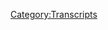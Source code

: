 {{Transcript
    | title         = [[156: Gaseous Beings and Antiques]]
    | caption       = [https://knowledgefight.libsyn.com/knowledge-fight-gaseous-beings-and-antiques Listen to this episode on Libsyn]
    | episodeNumber = [[156: Gaseous Beings and Antiques|156]]
    | length        = 01:33:27
}}

{{MessageBox
    | header     = Warning: Bot Generated Content
    | text       = This transcript was automatically generated by transcription software and likely contains many mistakes and misattributions. Please check the audio for definitive quotes, attribution, and context.
    | image      = N3yvass4myg91.webp
    | imagewidth = 50px
    | id         = warning
}}

{{TranscriptBlock
    | name      = Unknown Speaker
    | timestamp = 00:00:00.000
    | text      = Andy in Kansas, you're on the air, thanks for holding.
}}

{{TranscriptBlock
    | name      = Unknown Speaker
    | timestamp = 00:00:04.080
    | text      = Hello Alex, I'm a first time caller, I'm a huge fan, I love your work.
}}

{{TranscriptBlock
    | name      = Unknown Speaker
    | timestamp = 00:00:07.280
    | text      = I love you.
}}

{{TranscriptBlock
    | name      = Unknown Speaker
    | timestamp = 00:00:07.780
    | text      = Hey everybody, welcome back to Knowledge Fight, I'm Dan.
}}

{{TranscriptBlock
    | name      = Unknown Speaker
    | timestamp = 00:00:10.480
    | text      = I'm Jarden.
}}

{{TranscriptBlock
    | name      = Unknown Speaker
    | timestamp = 00:00:10.980
    | text      = We're a couple dudes, like to sit around, drink novelty beverages, and talk a bit about Alex Jones.
}}

{{TranscriptBlock
    | name      = Unknown Speaker
    | timestamp = 00:00:16.120
    | text      = Yes sir, indeed we are. Dan, uh, Dan.
}}

{{TranscriptBlock
    | name      = Unknown Speaker
    | timestamp = 00:00:19.719
    | text      = Yes sir.
}}

{{TranscriptBlock
    | name      = Unknown Speaker
    | timestamp = 00:00:20.219
    | text      = Dan.
}}

{{TranscriptBlock
    | name      = Unknown Speaker
    | timestamp = 00:00:20.719
    | text      = Sir?
}}

{{TranscriptBlock
    | name      = Unknown Speaker
    | timestamp = 00:00:21.219
    | text      = If you were to describe this, uh, lost episode,
}}

{{TranscriptBlock
    | name      = Unknown Speaker
    | timestamp = 00:00:24.859
    | text      = Yeah we did.
}}

{{TranscriptBlock
    | name      = Unknown Speaker
    | timestamp = 00:00:25.359
    | text      = Uh, that brutally destroyed my psyche last night.
}}

{{TranscriptBlock
    | name      = Unknown Speaker
    | timestamp = 00:00:28.960
    | text      = You, you, you didn't, you, fuck you first of all.
}}

{{TranscriptBlock
    | name      = Unknown Speaker
    | timestamp = 00:00:32.000
    | text      = Like, straight up.
}}

{{TranscriptBlock
    | name      = Unknown Speaker
    | timestamp = 00:00:34.240
    | text      = It hurts me more than it does you, Dan.
}}

{{TranscriptBlock
    | name      = Unknown Speaker
    | timestamp = 00:00:36.240
    | text      = Straight up, fuck you.
}}

{{TranscriptBlock
    | name      = Unknown Speaker
    | timestamp = 00:00:37.740
    | text      = I poured my creative soul into that episode, and all you did was hours upon hours of work.
}}

{{TranscriptBlock
    | name      = Unknown Speaker
    | timestamp = 00:00:44.079
    | text      = I know that we both took it hard, and uh, audience, if you knew the fun we had, you'd take it very hard too.
}}

{{TranscriptBlock
    | name      = Unknown Speaker
    | timestamp = 00:00:52.880
    | text      = But, one of us went home, and the other one anger drank, and recorded.
}}

{{TranscriptBlock
    | name      = Unknown Speaker
    | timestamp = 00:01:00.159
    | text      = Ah, sir, I also took a bath.
}}

{{TranscriptBlock
    | name      = Unknown Speaker
    | timestamp = 00:01:02.560
    | text      = Yeah, fuck you.
}}

{{TranscriptBlock
    | name      = Unknown Speaker
    | timestamp = 00:01:06.799
    | text      = I had to recover, emotionally.
}}

{{TranscriptBlock
    | name      = Unknown Speaker
    | timestamp = 00:01:09.040
    | text      = I slammed a bunch of beers and then uh, recorded a half hour summation.
}}

{{TranscriptBlock
    | name      = Unknown Speaker
    | timestamp = 00:01:13.439
    | text      = Yes, we both deal with tribulations in our own way.
}}

{{TranscriptBlock
    | name      = Unknown Speaker
    | timestamp = 00:01:16.640
    | text      = Trials, tribulations, and the what have you.
}}

{{TranscriptBlock
    | name      = Unknown Speaker
    | timestamp = 00:01:19.680
    | text      = By the way, nobody believes in pre-trib rapture anymore, I'm pretty sure every Christian is like,
}}

{{TranscriptBlock
    | name      = Unknown Speaker
    | timestamp = 00:01:24.799
    | text      = Oh, we're, we're in trib, we're in trib time.
}}

{{TranscriptBlock
    | name      = Unknown Speaker
    | timestamp = 00:01:27.519
    | text      = Sweet.
}}

{{TranscriptBlock
    | name      = Unknown Speaker
    | timestamp = 00:01:28.079
    | text      = Yeah.
}}

{{TranscriptBlock
    | name      = Unknown Speaker
    | timestamp = 00:01:28.480
    | text      = Love it.
}}

{{TranscriptBlock
    | name      = Unknown Speaker
    | timestamp = 00:01:29.040
    | text      = Uh, so you could say that we both know a lot about, uh, both trib, uh, pre and post rapture.
}}

{{TranscriptBlock
    | name      = Unknown Speaker
    | timestamp = 00:01:36.159
    | text      = But I know Alex Jones stuff.
}}

{{TranscriptBlock
    | name      = Unknown Speaker
    | timestamp = 00:01:38.079
    | text      = And I don't know anything about Alex Jones.
}}

{{TranscriptBlock
    | name      = Unknown Speaker
    | timestamp = 00:01:39.040
    | text      = See, there's a difference.
}}

{{TranscriptBlock
    | name      = Unknown Speaker
    | timestamp = 00:01:39.840
    | text      = Ah, there we go.
}}

{{TranscriptBlock
    | name      = Unknown Speaker
    | timestamp = 00:01:40.799
    | text      = So, um, we gave some shouts out to listeners who donated to the show on that last episode.
}}

{{TranscriptBlock
    | name      = Unknown Speaker
    | timestamp = 00:01:45.840
    | text      = And we will never do it again.
}}

{{TranscriptBlock
    | name      = Unknown Speaker
    | timestamp = 00:01:47.599
    | text      = It was lost, but it'll never happen.
}}

{{TranscriptBlock
    | name      = Unknown Speaker
    | timestamp = 00:01:49.760
    | text      = That doesn't seem right.
}}

{{TranscriptBlock
    | name      = Unknown Speaker
    | timestamp = 00:01:50.719
    | text      = Uh, I feel, uh, like we gotta, we gotta give these people a second shout out, even though
}}

{{TranscriptBlock
    | name      = Unknown Speaker
    | timestamp = 00:01:54.879
    | text      = spiritually we've already put it into the universe.
}}

{{TranscriptBlock
    | name      = Unknown Speaker
    | timestamp = 00:01:57.200
    | text      = Yeah, yeah.
}}

{{TranscriptBlock
    | name      = Unknown Speaker
    | timestamp = 00:01:57.760
    | text      = Uh, but, uh, I'd like to give a thank you.
}}

{{TranscriptBlock
    | name      = Unknown Speaker
    | timestamp = 00:01:59.200
    | text      = Eckhart Tolle all the way.
}}

{{TranscriptBlock
    | name      = Unknown Speaker
    | timestamp = 00:02:00.319
    | text      = Indeed.
}}

{{TranscriptBlock
    | name      = Unknown Speaker
    | timestamp = 00:02:00.719
    | text      = I'd like to give a shout out and a thank you to new policy wonk, Doug.
}}

{{TranscriptBlock
    | name      = Unknown Speaker
    | timestamp = 00:02:05.040
    | text      = I'm a policy wonk.
}}

{{TranscriptBlock
    | name      = Unknown Speaker
    | timestamp = 00:02:06.239
    | text      = Thank you so much.
}}

{{TranscriptBlock
    | name      = Unknown Speaker
    | timestamp = 00:02:06.799
    | text      = Thank you so very much, Doug.
}}

{{TranscriptBlock
    | name      = Unknown Speaker
    | timestamp = 00:02:08.560
    | text      = Also like to give a shout out to new policy wonk, Dakota.
}}

{{TranscriptBlock
    | name      = Unknown Speaker
    | timestamp = 00:02:12.479
    | text      = I'm a policy wonk.
}}

{{TranscriptBlock
    | name      = Unknown Speaker
    | timestamp = 00:02:13.520
    | text      = Thank you so much, Dakota.
}}

{{TranscriptBlock
    | name      = Unknown Speaker
    | timestamp = 00:02:15.840
    | text      = Also like to give a shout out to one other new policy wonk.
}}

{{TranscriptBlock
    | name      = Unknown Speaker
    | timestamp = 00:02:19.919
    | text      = Oh, there's another new policy wonk.
}}

{{TranscriptBlock
    | name      = Unknown Speaker
    | timestamp = 00:02:21.360
    | text      = What's going on out there, Matthew?
}}

{{TranscriptBlock
    | name      = Unknown Speaker
    | timestamp = 00:02:23.280
    | text      = I'm a policy wonk.
}}

{{TranscriptBlock
    | name      = Unknown Speaker
    | timestamp = 00:02:24.479
    | text      = Thank you so much, Matthew.
}}

{{TranscriptBlock
    | name      = Unknown Speaker
    | timestamp = 00:02:25.439
    | text      = Top four books of the Bible.
}}

{{TranscriptBlock
    | name      = Unknown Speaker
    | timestamp = 00:02:26.800
    | text      = It's true.
}}

{{TranscriptBlock
    | name      = Unknown Speaker
    | timestamp = 00:02:27.520
    | text      = Yep.
}}

{{TranscriptBlock
    | name      = Unknown Speaker
    | timestamp = 00:02:28.479
    | text      = Top, top four synoptic gospels in the Bible.
}}

{{TranscriptBlock
    | name      = Unknown Speaker
    | timestamp = 00:02:32.000
    | text      = Top four things that were taken from the Q source.
}}

{{TranscriptBlock
    | name      = Unknown Speaker
    | timestamp = 00:02:35.039
    | text      = Yeah.
}}

{{TranscriptBlock
    | name      = Unknown Speaker
    | timestamp = 00:02:35.439
    | text      = Yeah.
}}

{{TranscriptBlock
    | name      = Unknown Speaker
    | timestamp = 00:02:36.479
    | text      = QAnon is what we're talking about.
}}

{{TranscriptBlock
    | name      = Unknown Speaker
    | timestamp = 00:02:38.080
    | text      = Yeah.
}}

{{TranscriptBlock
    | name      = Unknown Speaker
    | timestamp = 00:02:39.840
    | text      = There you go.
}}

{{TranscriptBlock
    | name      = Unknown Speaker
    | timestamp = 00:02:40.719
    | text      = Yep.
}}

{{TranscriptBlock
    | name      = Unknown Speaker
    | timestamp = 00:02:41.120
    | text      = Also, one more shout out to someone who took their donation.
}}

{{TranscriptBlock
    | name      = Unknown Speaker
    | timestamp = 00:02:45.759
    | text      = And bumped it up a little bit higher.
}}

{{TranscriptBlock
    | name      = Unknown Speaker
    | timestamp = 00:02:47.599
    | text      = And now I would like to give a shout out and a thank you to our newest globalist.
}}

{{TranscriptBlock
    | name      = Unknown Speaker
    | timestamp = 00:02:52.319
    | text      = What's going on out there, Mike W?
}}

{{TranscriptBlock
    | name      = Unknown Speaker
    | timestamp = 00:02:54.159
    | text      = I'm a policy wonk.
}}

{{TranscriptBlock
    | name      = Unknown Speaker
    | timestamp = 00:02:55.360
    | text      = Four stars.
}}

{{TranscriptBlock
    | name      = Unknown Speaker
    | timestamp = 00:02:56.159
    | text      = Go home to your mother and tell her you're brilliant.
}}

{{TranscriptBlock
    | name      = Unknown Speaker
    | timestamp = 00:02:58.159
    | text      = Someone, someone sodomite sent me a bucket of poop.
}}

{{TranscriptBlock
    | name      = Unknown Speaker
    | timestamp = 00:03:00.800
    | text      = Daddy shark.
}}

{{TranscriptBlock
    | name      = Unknown Speaker
    | timestamp = 00:03:01.439
    | text      = Bam, bam, bam, bam, bam.
}}

{{TranscriptBlock
    | name      = Unknown Speaker
    | timestamp = 00:03:03.199
    | text      = Andy and...
}}

{{TranscriptBlock
    | name      = Unknown Speaker
    | timestamp = 00:03:03.759
    | text      = Oh, thank you so much.
}}

{{TranscriptBlock
    | name      = Unknown Speaker
    | timestamp = 00:03:04.960
    | text      = Oops.
}}

{{TranscriptBlock
    | name      = Unknown Speaker
    | timestamp = 00:03:05.759
    | text      = Got caught up in it.
}}

{{TranscriptBlock
    | name      = Unknown Speaker
    | timestamp = 00:03:06.560
    | text      = Let that play a little too long.
}}

{{TranscriptBlock
    | name      = Unknown Speaker
    | timestamp = 00:03:07.919
    | text      = Too good.
}}

{{TranscriptBlock
    | name      = Unknown Speaker
    | timestamp = 00:03:08.479
    | text      = Yeah.
}}

{{TranscriptBlock
    | name      = Unknown Speaker
    | timestamp = 00:03:08.719
    | text      = Thank you so much, Mike.
}}

{{TranscriptBlock
    | name      = Unknown Speaker
    | timestamp = 00:03:09.919
    | text      = Thank you so much.
}}

{{TranscriptBlock
    | name      = Unknown Speaker
    | timestamp = 00:03:10.719
    | text      = If you'd like to become a policy wonk yourself and you haven't, you can do so if you feel
}}

{{TranscriptBlock
    | name      = Unknown Speaker
    | timestamp = 00:03:14.400
    | text      = inclined by going to our website, knowledgefight.com, clicking that support the show button.
}}

{{TranscriptBlock
    | name      = Unknown Speaker
    | timestamp = 00:03:18.400
    | text      = We would appreciate it.
}}

{{TranscriptBlock
    | name      = Unknown Speaker
    | timestamp = 00:03:19.280
    | text      = Absolutely.
}}

{{TranscriptBlock
    | name      = Unknown Speaker
    | timestamp = 00:03:20.400
    | text      = Now.
}}

{{TranscriptBlock
    | name      = Unknown Speaker
    | timestamp = 00:03:21.360
    | text      = What?
}}

{{TranscriptBlock
    | name      = Unknown Speaker
    | timestamp = 00:03:22.240
    | text      = Jordan.
}}

{{TranscriptBlock
    | name      = Unknown Speaker
    | timestamp = 00:03:22.879
    | text      = Huh?
}}

{{TranscriptBlock
    | name      = Unknown Speaker
    | timestamp = 00:03:23.520
    | text      = Today.
}}

{{TranscriptBlock
    | name      = Unknown Speaker
    | timestamp = 00:03:24.240
    | text      = Sir.
}}

{{TranscriptBlock
    | name      = Unknown Speaker
    | timestamp = 00:03:24.800
    | text      = Today.
}}

{{TranscriptBlock
    | name      = Unknown Speaker
    | timestamp = 00:03:25.439
    | text      = How dare you?
}}

{{TranscriptBlock
    | name      = Unknown Speaker
    | timestamp = 00:03:26.240
    | text      = Today.
}}

{{TranscriptBlock
    | name      = Unknown Speaker
    | timestamp = 00:03:27.039
    | text      = Have you no decency?
}}

{{TranscriptBlock
    | name      = Unknown Speaker
    | timestamp = 00:03:28.400
    | text      = I don't.
}}

{{TranscriptBlock
    | name      = Unknown Speaker
    | timestamp = 00:03:29.120
    | text      = I don't because I'm about to blow your mind.
}}

{{TranscriptBlock
    | name      = Unknown Speaker
    | timestamp = 00:03:32.560
    | text      = See, the only problem is you revealed to me before the show that today is going to be...
}}

{{TranscriptBlock
    | name      = Unknown Speaker
    | timestamp = 00:03:38.800
    | text      = I told you during the Lost episode.
}}

{{TranscriptBlock
    | name      = Unknown Speaker
    | timestamp = 00:03:40.560
    | text      = Oh, that's true.
}}

{{TranscriptBlock
    | name      = Unknown Speaker
    | timestamp = 00:03:41.199
    | text      = I don't because you're going to be doing a lot of comedy this month.
}}

{{TranscriptBlock
    | name      = Unknown Speaker
    | timestamp = 00:03:44.479
    | text      = Yeah.
}}

{{TranscriptBlock
    | name      = Unknown Speaker
    | timestamp = 00:03:44.719
    | text      = I introduced a possible way for us to work our schedule where in Monday live streams
}}

{{TranscriptBlock
    | name      = Unknown Speaker
    | timestamp = 00:03:50.560
    | text      = would be Project Camelot Land.
}}

{{TranscriptBlock
    | name      = Unknown Speaker
    | timestamp = 00:03:52.479
    | text      = Yes.
}}

{{TranscriptBlock
    | name      = Unknown Speaker
    | timestamp = 00:03:53.039
    | text      = Because there's a lot going on over there and it must be covered.
}}

{{TranscriptBlock
    | name      = Unknown Speaker
    | timestamp = 00:03:58.240
    | text      = Yeah.
}}

{{TranscriptBlock
    | name      = Unknown Speaker
    | timestamp = 00:03:58.639
    | text      = Oh, of course.
}}

{{TranscriptBlock
    | name      = Unknown Speaker
    | timestamp = 00:04:00.560
    | text      = We would be derelict in our duty were we not to cover it.
}}

{{TranscriptBlock
    | name      = Unknown Speaker
    | timestamp = 00:04:03.199
    | text      = Absolutely.
}}

{{TranscriptBlock
    | name      = Unknown Speaker
    | timestamp = 00:04:03.919
    | text      = Oh.
}}

{{TranscriptBlock
    | name      = Unknown Speaker
    | timestamp = 00:04:04.479
    | text      = And so, yeah, I accidentally let that slip for you.
}}

{{TranscriptBlock
    | name      = Unknown Speaker
    | timestamp = 00:04:06.879
    | text      = So you knew coming in that we were going to be...
}}

{{TranscriptBlock
    | name      = Unknown Speaker
    | timestamp = 00:04:08.879
    | text      = Oh, and I have been very excited.
}}

{{TranscriptBlock
    | name      = Unknown Speaker
    | timestamp = 00:04:11.280
    | text      = Ladies and gentlemen, Carrie Cassidy has gone back to Vacaville prison.
}}

{{TranscriptBlock
    | name      = Unknown Speaker
    | timestamp = 00:04:16.800
    | text      = And it is now time to explore the eighth interview with Captain Mark Richards of Space Command.
}}

{{TranscriptBlock
    | name      = Unknown Speaker
    | timestamp = 00:04:26.319
    | text      = Just the existence of all of those words in the same sentence is a delight to me.
}}

{{TranscriptBlock
    | name      = Unknown Speaker
    | timestamp = 00:04:30.879
    | text      = Earth Defense Force.
}}

{{TranscriptBlock
    | name      = Unknown Speaker
    | timestamp = 00:04:32.639
    | text      = Ape.
}}

{{TranscriptBlock
    | name      = Unknown Speaker
    | timestamp = 00:04:33.360
    | text      = Ape.
}}

{{TranscriptBlock
    | name      = Unknown Speaker
    | timestamp = 00:04:33.680
    | text      = Ape.
}}

{{TranscriptBlock
    | name      = Unknown Speaker
    | timestamp = 00:04:34.160
    | text      = What could you possibly get in the eighth installment?
}}

{{TranscriptBlock
    | name      = Unknown Speaker
    | timestamp = 00:04:37.120
    | text      = You are so dumb.
}}

{{TranscriptBlock
    | name      = Unknown Speaker
    | timestamp = 00:04:38.879
    | text      = Okay.
}}

{{TranscriptBlock
    | name      = Unknown Speaker
    | timestamp = 00:04:39.600
    | text      = There are so...
}}

{{TranscriptBlock
    | name      = Unknown Speaker
    | timestamp = 00:04:40.399
    | text      = I accept that.
}}

{{TranscriptBlock
    | name      = Unknown Speaker
    | timestamp = 00:04:41.040
    | text      = There's so many new wrinkles.
}}

{{TranscriptBlock
    | name      = Unknown Speaker
    | timestamp = 00:04:42.959
    | text      = This is going...
}}

{{TranscriptBlock
    | name      = Unknown Speaker
    | timestamp = 00:04:43.920
    | text      = I told you just before we started that I almost fucked around and just played the entire episode.
}}

{{TranscriptBlock
    | name      = Unknown Speaker
    | timestamp = 00:04:48.800
    | text      = Yeah, but is this like a reboot of Spider-Man kind of situation?
}}

{{TranscriptBlock
    | name      = Unknown Speaker
    | timestamp = 00:04:51.600
    | text      = Are we starting all over again with a whole new situation?
}}

{{TranscriptBlock
    | name      = Unknown Speaker
    | timestamp = 00:04:54.240
    | text      = Nope.
}}

{{TranscriptBlock
    | name      = Unknown Speaker
    | timestamp = 00:04:54.800
    | text      = Tobey Maguire is still in this.
}}

{{TranscriptBlock
    | name      = Unknown Speaker
    | timestamp = 00:04:56.160
    | text      = Okay.
}}

{{TranscriptBlock
    | name      = Unknown Speaker
    | timestamp = 00:04:56.480
    | text      = All right.
}}

{{TranscriptBlock
    | name      = Unknown Speaker
    | timestamp = 00:04:56.959
    | text      = All right.
}}

{{TranscriptBlock
    | name      = Unknown Speaker
    | timestamp = 00:04:57.360
    | text      = And by that I mean raptors.
}}

{{TranscriptBlock
    | name      = Unknown Speaker
    | timestamp = 00:05:00.160
    | text      = Tobey Maguire is the raptors of Project Camelot.
}}

{{TranscriptBlock
    | name      = Unknown Speaker
    | timestamp = 00:05:02.560
    | text      = In that it dyed its hair black in the third episode and it was really weird.
}}

{{TranscriptBlock
    | name      = Unknown Speaker
    | timestamp = 00:05:05.920
    | text      = So here's a little out of context drop that I'm going to start off with.
}}

{{TranscriptBlock
    | name      = Unknown Speaker
    | timestamp = 00:05:09.040
    | text      = And just...
}}

{{TranscriptBlock
    | name      = Unknown Speaker
    | timestamp = 00:05:09.519
    | text      = It's something that's important to remember.
}}

{{TranscriptBlock
    | name      = Unknown Speaker
    | timestamp = 00:05:12.560
    | text      = And he does have access to a television.
}}

{{TranscriptBlock
    | name      = Unknown Speaker
    | timestamp = 00:05:15.759
    | text      = Okay.
}}

{{TranscriptBlock
    | name      = Unknown Speaker
    | timestamp = 00:05:16.720
    | text      = Good to remember that.
}}

{{TranscriptBlock
    | name      = Unknown Speaker
    | timestamp = 00:05:18.319
    | text      = You might want to keep that in mind.
}}

{{TranscriptBlock
    | name      = Unknown Speaker
    | timestamp = 00:05:19.839
    | text      = Yeah.
}}

{{TranscriptBlock
    | name      = Unknown Speaker
    | timestamp = 00:05:20.079
    | text      = As we go through this, just be aware that he's watching shit.
}}

{{TranscriptBlock
    | name      = Unknown Speaker
    | timestamp = 00:05:23.759
    | text      = All of these are basically synopsis of first 48 hours episodes.
}}

{{TranscriptBlock
    | name      = Unknown Speaker
    | timestamp = 00:05:28.480
    | text      = More or less.
}}

{{TranscriptBlock
    | name      = Unknown Speaker
    | timestamp = 00:05:29.439
    | text      = So here we go.
}}

{{TranscriptBlock
    | name      = Unknown Speaker
    | timestamp = 00:05:30.399
    | text      = Here is Carrie, how she starts off the episode.
}}

{{TranscriptBlock
    | name      = Unknown Speaker
    | timestamp = 00:05:32.800
    | text      = All right.
}}

{{TranscriptBlock
    | name      = Unknown Speaker
    | timestamp = 00:05:33.120
    | text      = Hi, I'm Carrie Cassidy from Project Camelot.
}}

{{TranscriptBlock
    | name      = Unknown Speaker
    | timestamp = 00:05:36.319
    | text      = Good start.
}}

{{TranscriptBlock
    | name      = Unknown Speaker
    | timestamp = 00:05:36.879
    | text      = Fuck yeah, you are.
}}

{{TranscriptBlock
    | name      = Unknown Speaker
    | timestamp = 00:05:37.600
    | text      = I'm going to talk about my latest interview with Captain Mark Richards of the Space Program.
}}

{{TranscriptBlock
    | name      = Unknown Speaker
    | timestamp = 00:05:43.120
    | text      = And I've had a delay because I went to Egypt with a group.
}}

{{TranscriptBlock
    | name      = Unknown Speaker
    | timestamp = 00:05:47.680
    | text      = And so this is coming in a bit late.
}}

{{TranscriptBlock
    | name      = Unknown Speaker
    | timestamp = 00:05:51.439
    | text      = I actually interviewed him in March, but I took very good notes.
}}

{{TranscriptBlock
    | name      = Unknown Speaker
    | timestamp = 00:05:55.360
    | text      = You've been holding on to this?
}}

{{TranscriptBlock
    | name      = Unknown Speaker
    | timestamp = 00:05:57.040
    | text      = She was in Egypt.
}}

{{TranscriptBlock
    | name      = Unknown Speaker
    | timestamp = 00:05:57.839
    | text      = Recordings right afterwards to me.
}}

{{TranscriptBlock
    | name      = Unknown Speaker
    | timestamp = 00:05:59.680
    | text      = Anyway, this is boring.
}}

{{TranscriptBlock
    | name      = Unknown Speaker
    | timestamp = 00:06:00.480
    | text      = That was just her introduction.
}}

{{TranscriptBlock
    | name      = Unknown Speaker
    | timestamp = 00:06:01.839
    | text      = So now this, how the episode starts off blew my mind.
}}

{{TranscriptBlock
    | name      = Unknown Speaker
    | timestamp = 00:06:07.839
    | text      = And I think she might be talking about us.
}}

{{TranscriptBlock
    | name      = Unknown Speaker
    | timestamp = 00:06:14.720
    | text      = You have gotten a little bit paranoid.
}}

{{TranscriptBlock
    | name      = Unknown Speaker
    | timestamp = 00:06:16.480
    | text      = I read paranoid.
}}

{{TranscriptBlock
    | name      = Unknown Speaker
    | timestamp = 00:06:17.439
    | text      = Just listen to this.
}}

{{TranscriptBlock
    | name      = Unknown Speaker
    | timestamp = 00:06:18.560
    | text      = And like, it doesn't seem that bizarre.
}}

{{TranscriptBlock
    | name      = Unknown Speaker
    | timestamp = 00:06:21.600
    | text      = If it's not anything less than, so these two assholes are making fun of me.
}}

{{TranscriptBlock
    | name      = Unknown Speaker
    | timestamp = 00:06:27.920
    | text      = No, no, no, listen to this.
}}

{{TranscriptBlock
    | name      = Unknown Speaker
    | timestamp = 00:06:28.959
    | text      = Listen to this and see what you think.
}}

{{TranscriptBlock
    | name      = Unknown Speaker
    | timestamp = 00:06:30.079
    | text      = Basically, when I first got there, we talked about the impact on him of some information
}}

{{TranscriptBlock
    | name      = Unknown Speaker
    | timestamp = 00:06:37.519
    | text      = that he was given that had to do with people had talked critically about him and myself
}}

{{TranscriptBlock
    | name      = Unknown Speaker
    | timestamp = 00:06:47.680
    | text      = and also lied about him, didn't do their research and so on.
}}

{{TranscriptBlock
    | name      = Unknown Speaker
    | timestamp = 00:06:53.279
    | text      = And he was given some information about that, how it occurs on the internet.
}}

{{TranscriptBlock
    | name      = Unknown Speaker
    | timestamp = 00:06:58.480
    | text      = This is commonplace for us that are part of this internet world.
}}

{{TranscriptBlock
    | name      = Unknown Speaker
    | timestamp = 00:07:02.720
    | text      = But for Mark, who has been in prison for over 30 years, he is not familiar with the internet
}}

{{TranscriptBlock
    | name      = Unknown Speaker
    | timestamp = 00:07:10.879
    | text      = culture, so to speak.
}}

{{TranscriptBlock
    | name      = Unknown Speaker
    | timestamp = 00:07:12.240
    | text      = And he doesn't know anything about avatars, how people can hide their identity and therefore
}}

{{TranscriptBlock
    | name      = Unknown Speaker
    | timestamp = 00:07:19.519
    | text      = act very badly.
}}

{{TranscriptBlock
    | name      = Unknown Speaker
    | timestamp = 00:07:21.360
    | text      = And that's really what's going on here.
}}

{{TranscriptBlock
    | name      = Unknown Speaker
    | timestamp = 00:07:23.600
    | text      = So I'm not now that we don't hide our identity, but we're very front facing, but we could
}}

{{TranscriptBlock
    | name      = Unknown Speaker
    | timestamp = 00:07:31.199
    | text      = be shape shifters.
}}

{{TranscriptBlock
    | name      = Unknown Speaker
    | timestamp = 00:07:32.240
    | text      = You got to get that's true.
}}

{{TranscriptBlock
    | name      = Unknown Speaker
    | timestamp = 00:07:35.279
    | text      = You got to get all details are negotiable in this world.
}}

{{TranscriptBlock
    | name      = Unknown Speaker
    | timestamp = 00:07:39.920
    | text      = You're absolutely correct.
}}

{{TranscriptBlock
    | name      = Unknown Speaker
    | timestamp = 00:07:41.439
    | text      = I'm just trying to think who the fuck else is making fun of them.
}}

{{TranscriptBlock
    | name      = Unknown Speaker
    | timestamp = 00:07:45.920
    | text      = Everybody who knows of them, right?
}}

{{TranscriptBlock
    | name      = Unknown Speaker
    | timestamp = 00:07:48.160
    | text      = It has to be all of them.
}}

{{TranscriptBlock
    | name      = Unknown Speaker
    | timestamp = 00:07:49.439
    | text      = That's not it has to be all of them.
}}

{{TranscriptBlock
    | name      = Unknown Speaker
    | timestamp = 00:07:51.279
    | text      = I don't see anything posted around on the internet.
}}

{{TranscriptBlock
    | name      = Unknown Speaker
    | timestamp = 00:07:54.000
    | text      = I'm like, hey, you got to get a load of this thing.
}}

{{TranscriptBlock
    | name      = Unknown Speaker
    | timestamp = 00:07:56.879
    | text      = This is crazy.
}}

{{TranscriptBlock
    | name      = Unknown Speaker
    | timestamp = 00:07:58.000
    | text      = This is bananas.
}}

{{TranscriptBlock
    | name      = Unknown Speaker
    | timestamp = 00:07:59.199
    | text      = I think it's just us consistently talking about how he's a murderer and he's tricking
}}

{{TranscriptBlock
    | name      = Unknown Speaker
    | timestamp = 00:08:04.480
    | text      = this poor also anti-Semitic lady.
}}

{{TranscriptBlock
    | name      = Unknown Speaker
    | timestamp = 00:08:08.000
    | text      = Maybe when she watches the live stream, which, by the way, Carrie, thank you for joining
}}

{{TranscriptBlock
    | name      = Unknown Speaker
    | timestamp = 00:08:12.399
    | text      = us.
}}

{{TranscriptBlock
    | name      = Unknown Speaker
    | timestamp = 00:08:12.639
    | text      = Thrilled to have you.
}}

{{TranscriptBlock
    | name      = Unknown Speaker
    | timestamp = 00:08:13.439
    | text      = Feel free to speak up in the chat room.
}}

{{TranscriptBlock
    | name      = Unknown Speaker
    | timestamp = 00:08:15.600
    | text      = Uh, maybe when she watches it, she just sees like a Twitter egg over our faces all the
}}

{{TranscriptBlock
    | name      = Unknown Speaker
    | timestamp = 00:08:21.120
    | text      = time.
}}

{{TranscriptBlock
    | name      = Unknown Speaker
    | timestamp = 00:08:21.279
    | text      = She's got like a browser, like a face blindness.
}}

{{TranscriptBlock
    | name      = Unknown Speaker
    | timestamp = 00:08:23.680
    | text      = Yeah, yeah, yeah, yeah.
}}

{{TranscriptBlock
    | name      = Unknown Speaker
    | timestamp = 00:08:25.600
    | text      = Possible.
}}

{{TranscriptBlock
    | name      = Unknown Speaker
    | timestamp = 00:08:26.079
    | text      = Interesting theory.
}}

{{TranscriptBlock
    | name      = Unknown Speaker
    | timestamp = 00:08:27.519
    | text      = Speaking, speaking things that are interesting.
}}

{{TranscriptBlock
    | name      = Unknown Speaker
    | timestamp = 00:08:32.799
    | text      = Great transition.
}}

{{TranscriptBlock
    | name      = Unknown Speaker
    | timestamp = 00:08:34.159
    | text      = So, uh, Mark's been in prison for 30 years because he was behind a murder.
}}

{{TranscriptBlock
    | name      = Unknown Speaker
    | timestamp = 00:08:39.600
    | text      = Or it turns out that he's had some protection while he's in prison.
}}

{{TranscriptBlock
    | name      = Unknown Speaker
    | timestamp = 00:08:45.039
    | text      = And I'm not talking about that white nationalist gang.
}}

{{TranscriptBlock
    | name      = Unknown Speaker
    | timestamp = 00:08:47.200
    | text      = He clearly runs with what about, uh, what about his second in command?
}}

{{TranscriptBlock
    | name      = Unknown Speaker
    | timestamp = 00:08:51.759
    | text      = His, uh, his gentlemen's gentlemen.
}}

{{TranscriptBlock
    | name      = Unknown Speaker
    | timestamp = 00:08:53.679
    | text      = He doesn't come up.
}}

{{TranscriptBlock
    | name      = Unknown Speaker
    | timestamp = 00:08:54.559
    | text      = He doesn't come up.
}}

{{TranscriptBlock
    | name      = Unknown Speaker
    | timestamp = 00:08:55.840
    | text      = What happened to him?
}}

{{TranscriptBlock
    | name      = Unknown Speaker
    | timestamp = 00:08:56.960
    | text      = I think he was his cellie, you know, his cellmate.
}}

{{TranscriptBlock
    | name      = Unknown Speaker
    | timestamp = 00:09:00.000
    | text      = Mark's been moved to another prison.
}}

{{TranscriptBlock
    | name      = Unknown Speaker
    | timestamp = 00:09:02.320
    | text      = Wait, he's been moved to another prison?
}}

{{TranscriptBlock
    | name      = Unknown Speaker
    | timestamp = 00:09:04.080
    | text      = Another part of the prison.
}}

{{TranscriptBlock
    | name      = Unknown Speaker
    | timestamp = 00:09:05.200
    | text      = Apparently they talk a bunch about how like he's hanging out with these old dudes and
}}

{{TranscriptBlock
    | name      = Unknown Speaker
    | timestamp = 00:09:10.960
    | text      = stuff like that.
}}

{{TranscriptBlock
    | name      = Unknown Speaker
    | timestamp = 00:09:12.080
    | text      = He's an old dude.
}}

{{TranscriptBlock
    | name      = Unknown Speaker
    | timestamp = 00:09:12.960
    | text      = He's complaining about old men in prison.
}}

{{TranscriptBlock
    | name      = Unknown Speaker
    | timestamp = 00:09:15.039
    | text      = Like, I don't know.
}}

{{TranscriptBlock
    | name      = Unknown Speaker
    | timestamp = 00:09:15.759
    | text      = This is bizarre.
}}

{{TranscriptBlock
    | name      = Unknown Speaker
    | timestamp = 00:09:16.799
    | text      = How old is he?
}}

{{TranscriptBlock
    | name      = Unknown Speaker
    | timestamp = 00:09:17.600
    | text      = He's got to be in his sixties, right?
}}

{{TranscriptBlock
    | name      = Unknown Speaker
    | timestamp = 00:09:19.440
    | text      = Yeah, I'd put him early sixties, late fifties.
}}

{{TranscriptBlock
    | name      = Unknown Speaker
    | timestamp = 00:09:21.519
    | text      = Something like that.
}}

{{TranscriptBlock
    | name      = Unknown Speaker
    | timestamp = 00:09:22.559
    | text      = Yeah, I think he was 29 when he, uh, got arrested.
}}

{{TranscriptBlock
    | name      = Unknown Speaker
    | timestamp = 00:09:26.000
    | text      = I believe so.
}}

{{TranscriptBlock
    | name      = Unknown Speaker
    | timestamp = 00:09:26.799
    | text      = I'm not, yeah, so probably, probably right around there.
}}

{{TranscriptBlock
    | name      = Unknown Speaker
    | timestamp = 00:09:29.440
    | text      = Uh, but he has some protection in prison.
}}

{{TranscriptBlock
    | name      = Unknown Speaker
    | timestamp = 00:09:31.279
    | text      = Of course.
}}

{{TranscriptBlock
    | name      = Unknown Speaker
    | timestamp = 00:09:31.759
    | text      = It's the best street gang around.
}}

{{TranscriptBlock
    | name      = Unknown Speaker
    | timestamp = 00:09:33.519
    | text      = Social security.
}}

{{TranscriptBlock
    | name      = Unknown Speaker
    | timestamp = 00:09:34.399
    | text      = They are not allowing them to get Pearl.
}}

{{TranscriptBlock
    | name      = Unknown Speaker
    | timestamp = 00:09:37.120
    | text      = And this is part of the problem with the prison system.
}}

{{TranscriptBlock
    | name      = Unknown Speaker
    | timestamp = 00:09:40.480
    | text      = It's very antiquated.
}}

{{TranscriptBlock
    | name      = Unknown Speaker
    | timestamp = 00:09:41.600
    | text      = It's very antiquated and, uh, really barbaric.
}}

{{TranscriptBlock
    | name      = Unknown Speaker
    | timestamp = 00:09:45.759
    | text      = He believes he was put into this, these quarters to silence him.
}}

{{TranscriptBlock
    | name      = Unknown Speaker
    | timestamp = 00:09:50.240
    | text      = And, uh, he only feels that he's alive because of the hidden help from his friends, the raptors.
}}

{{TranscriptBlock
    | name      = Unknown Speaker
    | timestamp = 00:09:56.639
    | text      = Makes sense.
}}

{{TranscriptBlock
    | name      = Unknown Speaker
    | timestamp = 00:09:57.200
    | text      = Okay.
}}

{{TranscriptBlock
    | name      = Unknown Speaker
    | timestamp = 00:09:57.759
    | text      = All right.
}}

{{TranscriptBlock
    | name      = Unknown Speaker
    | timestamp = 00:09:58.320
    | text      = All right.
}}

{{TranscriptBlock
    | name      = Unknown Speaker
    | timestamp = 00:09:58.879
    | text      = All right.
}}

{{TranscriptBlock
    | name      = Unknown Speaker
    | timestamp = 00:09:59.440
    | text      = Checks out.
}}

{{TranscriptBlock
    | name      = Unknown Speaker
    | timestamp = 00:09:59.840
    | text      = All right.
}}

{{TranscriptBlock
    | name      = Unknown Speaker
    | timestamp = 00:10:00.879
    | text      = Okay.
}}

{{TranscriptBlock
    | name      = Unknown Speaker
    | timestamp = 00:10:01.679
    | text      = All right.
}}

{{TranscriptBlock
    | name      = Unknown Speaker
    | timestamp = 00:10:02.399
    | text      = All right.
}}

{{TranscriptBlock
    | name      = Unknown Speaker
    | timestamp = 00:10:03.679
    | text      = They could, they're guardian angeling him while he's in prison.
}}

{{TranscriptBlock
    | name      = Unknown Speaker
    | timestamp = 00:10:09.519
    | text      = Hidden help from the raptors.
}}

{{TranscriptBlock
    | name      = Unknown Speaker
    | timestamp = 00:10:11.200
    | text      = It purely hidden.
}}

{{TranscriptBlock
    | name      = Unknown Speaker
    | timestamp = 00:10:12.480
    | text      = Right.
}}

{{TranscriptBlock
    | name      = Unknown Speaker
    | timestamp = 00:10:13.679
    | text      = Unsuspectable.
}}

{{TranscriptBlock
    | name      = Unknown Speaker
    | timestamp = 00:10:15.039
    | text      = He has people send him money.
}}

{{TranscriptBlock
    | name      = Unknown Speaker
    | timestamp = 00:10:16.720
    | text      = They cannot, however, get him out.
}}

{{TranscriptBlock
    | name      = Unknown Speaker
    | timestamp = 00:10:18.879
    | text      = He gets chocolate from the commissary and that's how he pays them for their help.
}}

{{TranscriptBlock
    | name      = Unknown Speaker
    | timestamp = 00:10:22.240
    | text      = He would already be dead.
}}

{{TranscriptBlock
    | name      = Unknown Speaker
    | timestamp = 00:10:23.120
    | text      = No, no.
}}

{{TranscriptBlock
    | name      = Unknown Speaker
    | timestamp = 00:10:23.600
    | text      = He would already have been eaten in the, in the meat, uh, the meet and greet room.
}}

{{TranscriptBlock
    | name      = Unknown Speaker
    | timestamp = 00:10:27.600
    | text      = The meet and greet.
}}

{{TranscriptBlock
    | name      = Unknown Speaker
    | timestamp = 00:10:28.399
    | text      = That's not good.
}}

{{TranscriptBlock
    | name      = Unknown Speaker
    | timestamp = 00:10:29.120
    | text      = You walk in.
}}

{{TranscriptBlock
    | name      = Unknown Speaker
    | timestamp = 00:10:29.600
    | text      = That's not good.
}}

{{TranscriptBlock
    | name      = Unknown Speaker
    | timestamp = 00:10:30.799
    | text      = This is the problem with prisons.
}}

{{TranscriptBlock
    | name      = Unknown Speaker
    | timestamp = 00:10:32.240
    | text      = They're so antiquated.
}}

{{TranscriptBlock
    | name      = Unknown Speaker
    | timestamp = 00:10:33.360
    | text      = I can't even use accurate, uh, descriptions.
}}

{{TranscriptBlock
    | name      = Unknown Speaker
    | timestamp = 00:10:36.399
    | text      = You walk into the meet and greet room to meet your aunt or your, you know, coming to visit
}}

{{TranscriptBlock
    | name      = Unknown Speaker
    | timestamp = 00:10:40.720
    | text      = you, boom, you look to the side raptor.
}}

{{TranscriptBlock
    | name      = Unknown Speaker
    | timestamp = 00:10:45.840
    | text      = Better not be holding chocolate when that raptor comes.
}}

{{TranscriptBlock
    | name      = Unknown Speaker
    | timestamp = 00:10:48.000
    | text      = So we've, we've wrestled with the high level of bullshit that's flowing out of Mark
}}

{{TranscriptBlock
    | name      = Unknown Speaker
    | timestamp = 00:10:52.960
    | text      = Richard's mouth about why he's not like gotten out of prison because theoretically
}}

{{TranscriptBlock
    | name      = Unknown Speaker
    | timestamp = 00:10:58.799
    | text      = he's got super high connected, uh, uh, friends and associates.
}}

{{TranscriptBlock
    | name      = Unknown Speaker
    | timestamp = 00:11:03.759
    | text      = These spectacular, perhaps even fireworks level display of bullshit.
}}

{{TranscriptBlock
    | name      = Unknown Speaker
    | timestamp = 00:11:08.720
    | text      = Um, it turns out he could get out of prison anytime.
}}

{{TranscriptBlock
    | name      = Unknown Speaker
    | timestamp = 00:11:10.720
    | text      = Of course.
}}

{{TranscriptBlock
    | name      = Unknown Speaker
    | timestamp = 00:11:11.440
    | text      = Well, he's got hidden help.
}}

{{TranscriptBlock
    | name      = Unknown Speaker
    | timestamp = 00:11:12.720
    | text      = Yeah.
}}

{{TranscriptBlock
    | name      = Unknown Speaker
    | timestamp = 00:11:12.960
    | text      = The rappers can create portals.
}}

{{TranscriptBlock
    | name      = Unknown Speaker
    | timestamp = 00:11:14.879
    | text      = Wait, what?
}}

{{TranscriptBlock
    | name      = Unknown Speaker
    | timestamp = 00:11:15.519
    | text      = And, uh, he keep in mind that he has an extended family, including his wife, Joanne, that he
}}

{{TranscriptBlock
    | name      = Unknown Speaker
    | timestamp = 00:11:22.240
    | text      = loves.
}}

{{TranscriptBlock
    | name      = Unknown Speaker
    | timestamp = 00:11:22.799
    | text      = And this is why he tolerates the situation instead of leaving through a portal, which
}}

{{TranscriptBlock
    | name      = Unknown Speaker
    | timestamp = 00:11:27.919
    | text      = is actually could be facilitated.
}}

{{TranscriptBlock
    | name      = Unknown Speaker
    | timestamp = 00:11:30.480
    | text      = No, of course.
}}

{{TranscriptBlock
    | name      = Unknown Speaker
    | timestamp = 00:11:31.440
    | text      = Yeah.
}}

{{TranscriptBlock
    | name      = Unknown Speaker
    | timestamp = 00:11:32.080
    | text      = Uh, and so he, he is very dedicated to his wife and family.
}}

{{TranscriptBlock
    | name      = Unknown Speaker
    | timestamp = 00:11:36.320
    | text      = Cool.
}}

{{TranscriptBlock
    | name      = Unknown Speaker
    | timestamp = 00:11:36.879
    | text      = Yeah, he's boy.
}}

{{TranscriptBlock
    | name      = Unknown Speaker
    | timestamp = 00:11:40.879
    | text      = Anybody who has access to portals and does not overuse them, noble, noble character,
}}

{{TranscriptBlock
    | name      = Unknown Speaker
    | timestamp = 00:11:47.039
    | text      = very restrained.
}}

{{TranscriptBlock
    | name      = Unknown Speaker
    | timestamp = 00:11:49.039
    | text      = Um, I could get out of prison with my raptor portals at any point I want.
}}

{{TranscriptBlock
    | name      = Unknown Speaker
    | timestamp = 00:11:52.799
    | text      = Well, why couldn't you get out of prison and then just get back into prison via portal?
}}

{{TranscriptBlock
    | name      = Unknown Speaker
    | timestamp = 00:11:57.519
    | text      = Or, or how about like demonstrate, like you don't have to get out of prison with a portal.
}}

{{TranscriptBlock
    | name      = Unknown Speaker
    | timestamp = 00:12:02.240
    | text      = You can just go to the other room, you know?
}}

{{TranscriptBlock
    | name      = Unknown Speaker
    | timestamp = 00:12:03.759
    | text      = Yeah.
}}

{{TranscriptBlock
    | name      = Unknown Speaker
    | timestamp = 00:12:04.080
    | text      = Why don't you do that?
}}

{{TranscriptBlock
    | name      = Unknown Speaker
    | timestamp = 00:12:04.799
    | text      = Really clear some stuff up.
}}

{{TranscriptBlock
    | name      = Unknown Speaker
    | timestamp = 00:12:06.320
    | text      = That's a real petty use of portals.
}}

{{TranscriptBlock
    | name      = Unknown Speaker
    | timestamp = 00:12:07.840
    | text      = But it would demonstrate that he's not making all this up because he's a bored murderer.
}}

{{TranscriptBlock
    | name      = Unknown Speaker
    | timestamp = 00:12:12.399
    | text      = It never, it never fails to delight me when the reason that all of this is happening is
}}

{{TranscriptBlock
    | name      = Unknown Speaker
    | timestamp = 00:12:21.039
    | text      = because there is a bored murderer in prison who tricked a weird lady.
}}

{{TranscriptBlock
    | name      = Unknown Speaker
    | timestamp = 00:12:25.440
    | text      = And now get this.
}}

{{TranscriptBlock
    | name      = Unknown Speaker
    | timestamp = 00:12:26.240
    | text      = I love that.
}}

{{TranscriptBlock
    | name      = Unknown Speaker
    | timestamp = 00:12:26.960
    | text      = I love that this is the world we live in.
}}

{{TranscriptBlock
    | name      = Unknown Speaker
    | timestamp = 00:12:28.879
    | text      = Now get this.
}}

{{TranscriptBlock
    | name      = Unknown Speaker
    | timestamp = 00:12:29.600
    | text      = Yeah.
}}

{{TranscriptBlock
    | name      = Unknown Speaker
    | timestamp = 00:12:30.080
    | text      = He might also be QAnon.
}}

{{TranscriptBlock
    | name      = Unknown Speaker
    | timestamp = 00:12:32.080
    | text      = Why?
}}

{{TranscriptBlock
    | name      = Unknown Speaker
    | timestamp = 00:12:36.320
    | text      = He's not.
}}

{{TranscriptBlock
    | name      = Unknown Speaker
    | timestamp = 00:12:36.799
    | text      = But listen to this clip.
}}

{{TranscriptBlock
    | name      = Unknown Speaker
    | timestamp = 00:12:38.080
    | text      = As far as arrests and tribunals offshore, he agrees this is happening and not being
}}

{{TranscriptBlock
    | name      = Unknown Speaker
    | timestamp = 00:12:44.240
    | text      = reported in the mainstream news.
}}

{{TranscriptBlock
    | name      = Unknown Speaker
    | timestamp = 00:12:46.559
    | text      = Of course not.
}}

{{TranscriptBlock
    | name      = Unknown Speaker
    | timestamp = 00:12:47.279
    | text      = That's QAnon shit, baby.
}}

{{TranscriptBlock
    | name      = Unknown Speaker
    | timestamp = 00:12:48.399
    | text      = He says that military men are disappearing also.
}}

{{TranscriptBlock
    | name      = Unknown Speaker
    | timestamp = 00:12:52.399
    | text      = Everywhere.
}}

{{TranscriptBlock
    | name      = Unknown Speaker
    | timestamp = 00:12:52.879
    | text      = And this week, um,
}}

{{TranscriptBlock
    | name      = Unknown Speaker
    | timestamp = 00:12:54.480
    | text      = Dude, what are you fucking portals?
}}

{{TranscriptBlock
    | name      = Unknown Speaker
    | timestamp = 00:12:55.840
    | text      = He was interviewed.
}}

{{TranscriptBlock
    | name      = Unknown Speaker
    | timestamp = 00:12:57.039
    | text      = He was talking about two Navy pilots who had disappeared in an F-18 event in Antarctica
}}

{{TranscriptBlock
    | name      = Unknown Speaker
    | timestamp = 00:13:05.679
    | text      = and that they couldn't use a US ship to approach the location
}}

{{TranscriptBlock
    | name      = Unknown Speaker
    | timestamp = 00:13:10.080
    | text      = due to the journalists who would report the, uh,
}}

{{TranscriptBlock
    | name      = Unknown Speaker
    | timestamp = 00:13:13.039
    | text      = In Antarctica, the Antarctica journalists.
}}

{{TranscriptBlock
    | name      = Unknown Speaker
    | timestamp = 00:13:14.960
    | text      = Argentine helicopter.
}}

{{TranscriptBlock
    | name      = Unknown Speaker
    | timestamp = 00:13:16.000
    | text      = Haven't you heard the daily, uh, stay in Antarctica?
}}

{{TranscriptBlock
    | name      = Unknown Speaker
    | timestamp = 00:13:18.080
    | text      = Rescue some scientists who were attacked and probably saw something they were not supposed
}}

{{TranscriptBlock
    | name      = Unknown Speaker
    | timestamp = 00:13:23.600
    | text      = to see and their minds were wiped before the news reporters got to them.
}}

{{TranscriptBlock
    | name      = Unknown Speaker
    | timestamp = 00:13:28.720
    | text      = I think he watched, he watched Men in Black recently on that TV that he has access to.
}}

{{TranscriptBlock
    | name      = Unknown Speaker
    | timestamp = 00:13:33.679
    | text      = That TNT plays Men in Black 2 all the time.
}}

{{TranscriptBlock
    | name      = Unknown Speaker
    | timestamp = 00:13:36.559
    | text      = Man, this is awesome.
}}

{{TranscriptBlock
    | name      = Unknown Speaker
    | timestamp = 00:13:39.440
    | text      = Like this is an F-18 event.
}}

{{TranscriptBlock
    | name      = Unknown Speaker
    | timestamp = 00:13:42.639
    | text      = What was the F-18 event, Dan?
}}

{{TranscriptBlock
    | name      = Unknown Speaker
    | timestamp = 00:13:44.480
    | text      = Let me tell you.
}}

{{TranscriptBlock
    | name      = Unknown Speaker
    | timestamp = 00:13:44.960
    | text      = What would you even call an F-18 event?
}}

{{TranscriptBlock
    | name      = Unknown Speaker
    | timestamp = 00:13:47.039
    | text      = A flight.
}}

{{TranscriptBlock
    | name      = Unknown Speaker
    | timestamp = 00:13:47.679
    | text      = Was it out of gas?
}}

{{TranscriptBlock
    | name      = Unknown Speaker
    | timestamp = 00:13:49.360
    | text      = Here's, look, one of the best parts about these episodes is I have no responsibility
}}

{{TranscriptBlock
    | name      = Unknown Speaker
    | timestamp = 00:13:55.840
    | text      = to look into this.
}}

{{TranscriptBlock
    | name      = Unknown Speaker
    | timestamp = 00:13:56.799
    | text      = Right.
}}

{{TranscriptBlock
    | name      = Unknown Speaker
    | timestamp = 00:13:57.039
    | text      = Because by the very definition of the things they're describing, oh, it's under wraps, man.
}}

{{TranscriptBlock
    | name      = Unknown Speaker
    | timestamp = 00:14:03.279
    | text      = No one's gonna report on this.
}}

{{TranscriptBlock
    | name      = Unknown Speaker
    | timestamp = 00:14:04.559
    | text      = There's nothing, I can't find primary sources on it.
}}

{{TranscriptBlock
    | name      = Unknown Speaker
    | timestamp = 00:14:06.720
    | text      = Of course not.
}}

{{TranscriptBlock
    | name      = Unknown Speaker
    | timestamp = 00:14:07.200
    | text      = Of course you can't.
}}

{{TranscriptBlock
    | name      = Unknown Speaker
    | timestamp = 00:14:08.159
    | text      = Well, the Antarctica journalists were also mind wiped.
}}

{{TranscriptBlock
    | name      = Unknown Speaker
    | timestamp = 00:14:11.759
    | text      = Here's why it's really exciting that she brought up Antarctica.
}}

{{TranscriptBlock
    | name      = Unknown Speaker
    | timestamp = 00:14:15.519
    | text      = Because I know a little bit about this.
}}

{{TranscriptBlock
    | name      = Unknown Speaker
    | timestamp = 00:14:19.279
    | text      = Wait, we know a little bit about this in specific?
}}

{{TranscriptBlock
    | name      = Unknown Speaker
    | timestamp = 00:14:21.759
    | text      = Well...
}}

{{TranscriptBlock
    | name      = Unknown Speaker
    | timestamp = 00:14:23.120
    | text      = Or just Antarctica in general.
}}

{{TranscriptBlock
    | name      = Unknown Speaker
    | timestamp = 00:14:25.120
    | text      = Let's play this next clip.
}}

{{TranscriptBlock
    | name      = Unknown Speaker
    | timestamp = 00:14:26.159
    | text      = Because I've heard there's penguins.
}}

{{TranscriptBlock
    | name      = Unknown Speaker
    | timestamp = 00:14:27.759
    | text      = Or not penguins.
}}

{{TranscriptBlock
    | name      = Unknown Speaker
    | timestamp = 00:14:28.799
    | text      = Let's play this next clip and then I will explain what I mean by this.
}}

{{TranscriptBlock
    | name      = Unknown Speaker
    | timestamp = 00:14:31.759
    | text      = She's, man, Mark also has to have the internet.
}}

{{TranscriptBlock
    | name      = Unknown Speaker
    | timestamp = 00:14:36.159
    | text      = Of course.
}}

{{TranscriptBlock
    | name      = Unknown Speaker
    | timestamp = 00:14:36.639
    | text      = Or YouTube, because he's been watching some Hollow Earth videos.
}}

{{TranscriptBlock
    | name      = Unknown Speaker
    | timestamp = 00:14:40.720
    | text      = Wait, what?
}}

{{TranscriptBlock
    | name      = Unknown Speaker
    | timestamp = 00:14:41.440
    | text      = Yeah, we talked a lot about Antarctica this time, and he said regarding Antarctica, there
}}

{{TranscriptBlock
    | name      = Unknown Speaker
    | timestamp = 00:14:47.039
    | text      = are multiple scenarios and multiple problems.
}}

{{TranscriptBlock
    | name      = Unknown Speaker
    | timestamp = 00:14:50.879
    | text      = He said the Nazis in New Berlin are still there, although he refers to them as fascists.
}}

{{TranscriptBlock
    | name      = Unknown Speaker
    | timestamp = 00:14:57.120
    | text      = He said, I think that's a fine distinction, but whatever.
}}

{{TranscriptBlock
    | name      = Unknown Speaker
    | timestamp = 00:15:01.600
    | text      = And the ruins of Atlantis are being revealed and studied by the US and Russia.
}}

{{TranscriptBlock
    | name      = Unknown Speaker
    | timestamp = 00:15:07.440
    | text      = Right, this is the last evidence of human alien civilizations where humans and aliens
}}

{{TranscriptBlock
    | name      = Unknown Speaker
    | timestamp = 00:15:15.600
    | text      = were living together openly.
}}

{{TranscriptBlock
    | name      = Unknown Speaker
    | timestamp = 00:15:18.320
    | text      = Hey, guess what?
}}

{{TranscriptBlock
    | name      = Unknown Speaker
    | timestamp = 00:15:19.279
    | text      = Spoiler alert.
}}

{{TranscriptBlock
    | name      = Unknown Speaker
    | timestamp = 00:15:20.320
    | text      = If the United States and Russia are working together on a secret space program and in
}}

{{TranscriptBlock
    | name      = Unknown Speaker
    | timestamp = 00:15:24.399
    | text      = contact with all of these aliens, they don't fucking need to study Atlantis.
}}

{{TranscriptBlock
    | name      = Unknown Speaker
    | timestamp = 00:15:27.440
    | text      = No, they got to study it.
}}

{{TranscriptBlock
    | name      = Unknown Speaker
    | timestamp = 00:15:28.399
    | text      = They kind of got all the information they need.
}}

{{TranscriptBlock
    | name      = Unknown Speaker
    | timestamp = 00:15:30.080
    | text      = No, two-pronged research.
}}

{{TranscriptBlock
    | name      = Unknown Speaker
    | timestamp = 00:15:31.919
    | text      = You got to look, trust the aliens, but verify the secret alien knowledge that is leftover
}}

{{TranscriptBlock
    | name      = Unknown Speaker
    | timestamp = 00:15:38.080
    | text      = in Antarctica.
}}

{{TranscriptBlock
    | name      = Unknown Speaker
    | timestamp = 00:15:38.879
    | text      = That's the old saying.
}}

{{TranscriptBlock
    | name      = Unknown Speaker
    | timestamp = 00:15:41.360
    | text      = It never goes out of style.
}}

{{TranscriptBlock
    | name      = Unknown Speaker
    | timestamp = 00:15:43.519
    | text      = I use it three times a week, at least.
}}

{{TranscriptBlock
    | name      = Unknown Speaker
    | timestamp = 00:15:45.120
    | text      = So this idea that Nazis live...
}}

{{TranscriptBlock
    | name      = Unknown Speaker
    | timestamp = 00:15:46.639
    | text      = Where's New Berlin?
}}

{{TranscriptBlock
    | name      = Unknown Speaker
    | timestamp = 00:15:48.559
    | text      = It's underground in Antarctica.
}}

{{TranscriptBlock
    | name      = Unknown Speaker
    | timestamp = 00:15:50.159
    | text      = It's like, this is Hollow Earth shit.
}}

{{TranscriptBlock
    | name      = Unknown Speaker
    | timestamp = 00:15:52.320
    | text      = This is straight up Hollow Earth.
}}

{{TranscriptBlock
    | name      = Unknown Speaker
    | timestamp = 00:15:53.679
    | text      = New Berlin, where the fascists live.
}}

{{TranscriptBlock
    | name      = Unknown Speaker
    | timestamp = 00:15:55.759
    | text      = Yes.
}}

{{TranscriptBlock
    | name      = Unknown Speaker
    | timestamp = 00:15:56.320
    | text      = It's underground.
}}

{{TranscriptBlock
    | name      = Unknown Speaker
    | timestamp = 00:15:57.039
    | text      = It's a distinction.
}}

{{TranscriptBlock
    | name      = Unknown Speaker
    | timestamp = 00:15:58.159
    | text      = Nazis, according to Mark.
}}

{{TranscriptBlock
    | name      = Unknown Speaker
    | timestamp = 00:15:59.679
    | text      = Look, sometimes they're Nazis, sometimes they're fascists.
}}

{{TranscriptBlock
    | name      = Unknown Speaker
    | timestamp = 00:16:02.080
    | text      = It's a fine distinction.
}}

{{TranscriptBlock
    | name      = Unknown Speaker
    | timestamp = 00:16:03.279
    | text      = Whatever.
}}

{{TranscriptBlock
    | name      = Unknown Speaker
    | timestamp = 00:16:03.679
    | text      = Could be the Hungarian fascists.
}}

{{TranscriptBlock
    | name      = Unknown Speaker
    | timestamp = 00:16:05.360
    | text      = Who knows?
}}

{{TranscriptBlock
    | name      = Unknown Speaker
    | timestamp = 00:16:06.879
    | text      = Could be Erdogan.
}}

{{TranscriptBlock
    | name      = Unknown Speaker
    | timestamp = 00:16:08.799
    | text      = Does Erdogan regularly visit Antarctica?
}}

{{TranscriptBlock
    | name      = Unknown Speaker
    | timestamp = 00:16:11.440
    | text      = Possibly.
}}

{{TranscriptBlock
    | name      = Unknown Speaker
    | timestamp = 00:16:11.840
    | text      = That would be a smoking gun, my friend.
}}

{{TranscriptBlock
    | name      = Unknown Speaker
    | timestamp = 00:16:13.759
    | text      = So what you've got when you get into the Hollow Earth theory, the people put out there...
}}

{{TranscriptBlock
    | name      = Unknown Speaker
    | timestamp = 00:16:18.879
    | text      = There's Nazis living in the Earth?
}}

{{TranscriptBlock
    | name      = Unknown Speaker
    | timestamp = 00:16:20.000
    | text      = Yes.
}}

{{TranscriptBlock
    | name      = Unknown Speaker
    | timestamp = 00:16:20.559
    | text      = There's always Nazis somewhere.
}}

{{TranscriptBlock
    | name      = Unknown Speaker
    | timestamp = 00:16:22.000
    | text      = Yes.
}}

{{TranscriptBlock
    | name      = Unknown Speaker
    | timestamp = 00:16:22.879
    | text      = Yeah, yeah.
}}

{{TranscriptBlock
    | name      = Unknown Speaker
    | timestamp = 00:16:23.840
    | text      = That's Godwin's law, but applied to geography?
}}

{{TranscriptBlock
    | name      = Unknown Speaker
    | timestamp = 00:16:26.720
    | text      = Yeah, yeah.
}}

{{TranscriptBlock
    | name      = Unknown Speaker
    | timestamp = 00:16:27.279
    | text      = So there's a hole at the bottom of the Earth and at the top.
}}

{{TranscriptBlock
    | name      = Unknown Speaker
    | timestamp = 00:16:30.000
    | text      = Right, right.
}}

{{TranscriptBlock
    | name      = Unknown Speaker
    | timestamp = 00:16:30.720
    | text      = You can go inside it.
}}

{{TranscriptBlock
    | name      = Unknown Speaker
    | timestamp = 00:16:32.399
    | text      = Inside is mythical creatures and Nazis.
}}

{{TranscriptBlock
    | name      = Unknown Speaker
    | timestamp = 00:16:36.240
    | text      = Yeah, yeah, yeah.
}}

{{TranscriptBlock
    | name      = Unknown Speaker
    | timestamp = 00:16:37.120
    | text      = Nazis have a city called New Berlin, and they also have ambassadors at different governments.
}}

{{TranscriptBlock
    | name      = Unknown Speaker
    | timestamp = 00:16:44.799
    | text      = They have their own embassies on hidden floors.
}}

{{TranscriptBlock
    | name      = Unknown Speaker
    | timestamp = 00:16:49.600
    | text      = Within the already hidden community?
}}

{{TranscriptBlock
    | name      = Unknown Speaker
    | timestamp = 00:16:51.840
    | text      = Why do you think you can't go to the 13th floor most places?
}}

{{TranscriptBlock
    | name      = Unknown Speaker
    | timestamp = 00:16:55.440
    | text      = Fucking New Berlin embassy.
}}

{{TranscriptBlock
    | name      = Unknown Speaker
    | timestamp = 00:16:58.559
    | text      = That is just, literally, just as reasonable as a superstition about the number 13.
}}

{{TranscriptBlock
    | name      = Unknown Speaker
    | timestamp = 00:17:05.359
    | text      = Yeah, yeah.
}}

{{TranscriptBlock
    | name      = Unknown Speaker
    | timestamp = 00:17:06.240
    | text      = Just as reasonable.
}}

{{TranscriptBlock
    | name      = Unknown Speaker
    | timestamp = 00:17:07.039
    | text      = So that's...
}}

{{TranscriptBlock
    | name      = Unknown Speaker
    | timestamp = 00:17:07.759
    | text      = Full disclosure, I do have a bit about John Quincy Adams believing that the Earth is hollow.
}}

{{TranscriptBlock
    | name      = Unknown Speaker
    | timestamp = 00:17:12.480
    | text      = Right, sending Admiral Byrd out there and shit.
}}

{{TranscriptBlock
    | name      = Unknown Speaker
    | timestamp = 00:17:14.799
    | text      = Yeah.
}}

{{TranscriptBlock
    | name      = Unknown Speaker
    | timestamp = 00:17:15.359
    | text      = That does come up.
}}

{{TranscriptBlock
    | name      = Unknown Speaker
    | timestamp = 00:17:16.799
    | text      = Of course.
}}

{{TranscriptBlock
    | name      = Unknown Speaker
    | timestamp = 00:17:17.759
    | text      = So anyway, here is Kerry talking about how New Berlin has diplomatic ties with America.
}}

{{TranscriptBlock
    | name      = Unknown Speaker
    | timestamp = 00:17:23.519
    | text      = There is lots of contact between the Nazis and New Berlin and our government,
}}

{{TranscriptBlock
    | name      = Unknown Speaker
    | timestamp = 00:17:28.720
    | text      = and there are several hundred thousand who are massively rich because of minerals from Antarctica.
}}

{{TranscriptBlock
    | name      = Unknown Speaker
    | timestamp = 00:17:34.000
    | text      = That makes sense.
}}

{{TranscriptBlock
    | name      = Unknown Speaker
    | timestamp = 00:17:34.720
    | text      = Sure.
}}

{{TranscriptBlock
    | name      = Unknown Speaker
    | timestamp = 00:17:35.200
    | text      = Where else are you gonna get them?
}}

{{TranscriptBlock
    | name      = Unknown Speaker
    | timestamp = 00:17:36.240
    | text      = Like ice.
}}

{{TranscriptBlock
    | name      = Unknown Speaker
    | timestamp = 00:17:36.240
    | text      = I'll be honest, everybody would mind there.
}}

{{TranscriptBlock
    | name      = Unknown Speaker
    | timestamp = 00:17:43.279
    | text      = That's me being a dick.
}}

{{TranscriptBlock
    | name      = Unknown Speaker
    | timestamp = 00:17:44.400
    | text      = That's real.
}}

{{TranscriptBlock
    | name      = Unknown Speaker
    | timestamp = 00:17:47.279
    | text      = Yeah, you should have looked into this.
}}

{{TranscriptBlock
    | name      = Unknown Speaker
    | timestamp = 00:17:49.279
    | text      = Maybe there are rare Earth minerals.
}}

{{TranscriptBlock
    | name      = Unknown Speaker
    | timestamp = 00:17:51.440
    | text      = I bet there are.
}}

{{TranscriptBlock
    | name      = Unknown Speaker
    | timestamp = 00:17:52.160
    | text      = Look, hey, where the fuck else do you think Alex gets his iodine?
}}

{{TranscriptBlock
    | name      = Unknown Speaker
    | timestamp = 00:17:58.000
    | text      = Sure.
}}

{{TranscriptBlock
    | name      = Unknown Speaker
    | timestamp = 00:17:58.480
    | text      = He's clearly aligned with the fascists in New Berlin.
}}

{{TranscriptBlock
    | name      = Unknown Speaker
    | timestamp = 00:18:01.279
    | text      = I would not be surprised by that.
}}

{{TranscriptBlock
    | name      = Unknown Speaker
    | timestamp = 00:18:03.839
    | text      = This world is coming together, my friend.
}}

{{TranscriptBlock
    | name      = Unknown Speaker
    | timestamp = 00:18:05.599
    | text      = Alex Jones believes in hollow Earth.
}}

{{TranscriptBlock
    | name      = Unknown Speaker
    | timestamp = 00:18:08.640
    | text      = I like hollow Earth stuff, actually.
}}

{{TranscriptBlock
    | name      = Unknown Speaker
    | timestamp = 00:18:10.319
    | text      = Like, in terms of the clearly wrong beliefs out there, it's one that I can dig on.
}}

{{TranscriptBlock
    | name      = Unknown Speaker
    | timestamp = 00:18:17.359
    | text      = Like, I can watch a hollow Earth video for like an hour and not be mad.
}}

{{TranscriptBlock
    | name      = Unknown Speaker
    | timestamp = 00:18:23.039
    | text      = But flat Earth ones make me really mad.
}}

{{TranscriptBlock
    | name      = Unknown Speaker
    | timestamp = 00:18:25.119
    | text      = Well, flat Earth is stupid.
}}

{{TranscriptBlock
    | name      = Unknown Speaker
    | timestamp = 00:18:26.559
    | text      = Hollow Earth frustrates me because I want a mathematical certainty on how hollow.
}}

{{TranscriptBlock
    | name      = Unknown Speaker
    | timestamp = 00:18:35.279
    | text      = Like, how many miles?
}}

{{TranscriptBlock
    | name      = Unknown Speaker
    | timestamp = 00:18:36.720
    | text      = That's very strange.
}}

{{TranscriptBlock
    | name      = Unknown Speaker
    | timestamp = 00:18:37.200
    | text      = When does the hollow...
}}

{{TranscriptBlock
    | name      = Unknown Speaker
    | timestamp = 00:18:38.079
    | text      = I want to...
}}

{{TranscriptBlock
    | name      = Unknown Speaker
    | timestamp = 00:18:39.119
    | text      = For some reason, I can't get over, like, how thick do you believe the crust is?
}}

{{TranscriptBlock
    | name      = Unknown Speaker
    | timestamp = 00:18:43.680
    | text      = Is there an opening or is the entire thing hollow?
}}

{{TranscriptBlock
    | name      = Unknown Speaker
    | timestamp = 00:18:46.799
    | text      = Is there still a core?
}}

{{TranscriptBlock
    | name      = Unknown Speaker
    | timestamp = 00:18:48.720
    | text      = How much is going on?
}}

{{TranscriptBlock
    | name      = Unknown Speaker
    | timestamp = 00:18:50.160
    | text      = There is a core and it's the sun for the hollow Earth.
}}

{{TranscriptBlock
    | name      = Unknown Speaker
    | timestamp = 00:18:53.039
    | text      = Why don't what?
}}

{{TranscriptBlock
    | name      = Unknown Speaker
    | timestamp = 00:18:55.039
    | text      = Inside, the core of the Earth is like a sun.
}}

{{TranscriptBlock
    | name      = Unknown Speaker
    | timestamp = 00:18:58.240
    | text      = It lights everything.
}}

{{TranscriptBlock
    | name      = Unknown Speaker
    | timestamp = 00:19:00.480
    | text      = All right.
}}

{{TranscriptBlock
    | name      = Unknown Speaker
    | timestamp = 00:19:01.440
    | text      = All right.
}}

{{TranscriptBlock
    | name      = Unknown Speaker
    | timestamp = 00:19:02.079
    | text      = See, again, I have some issues with the hollowness of the Earth.
}}

{{TranscriptBlock
    | name      = Unknown Speaker
    | timestamp = 00:19:07.599
    | text      = As I understand it, there's like external gravity.
}}

{{TranscriptBlock
    | name      = Unknown Speaker
    | timestamp = 00:19:10.319
    | text      = So it's like gravity pushing outward.
}}

{{TranscriptBlock
    | name      = Unknown Speaker
    | timestamp = 00:19:13.119
    | text      = So we're walking on the crust of the Earth and then like...
}}

{{TranscriptBlock
    | name      = Unknown Speaker
    | timestamp = 00:19:16.240
    | text      = That's because the outer sun's gravity is pushing us down.
}}

{{TranscriptBlock
    | name      = Unknown Speaker
    | timestamp = 00:19:19.200
    | text      = Exactly.
}}

{{TranscriptBlock
    | name      = Unknown Speaker
    | timestamp = 00:19:19.759
    | text      = But we're not sinking into the Earth because the inner Earth's gravity is pushing us up.
}}

{{TranscriptBlock
    | name      = Unknown Speaker
    | timestamp = 00:19:25.759
    | text      = Hey, bro, science don't work out.
}}

{{TranscriptBlock
    | name      = Unknown Speaker
    | timestamp = 00:19:29.359
    | text      = That's clear.
}}

{{TranscriptBlock
    | name      = Unknown Speaker
    | timestamp = 00:19:30.079
    | text      = That's one to one.
}}

{{TranscriptBlock
    | name      = Unknown Speaker
    | timestamp = 00:19:30.880
    | text      = But it's fun.
}}

{{TranscriptBlock
    | name      = Unknown Speaker
    | timestamp = 00:19:32.319
    | text      = And it explains why you can't fly over the poles.
}}

{{TranscriptBlock
    | name      = Unknown Speaker
    | timestamp = 00:19:35.119
    | text      = No, it doesn't.
}}

{{TranscriptBlock
    | name      = Unknown Speaker
    | timestamp = 00:19:36.160
    | text      = Because if you did, you'd see that it's a big hole down there.
}}

{{TranscriptBlock
    | name      = Unknown Speaker
    | timestamp = 00:19:39.839
    | text      = Probably Nazis in there.
}}

{{TranscriptBlock
    | name      = Unknown Speaker
    | timestamp = 00:19:41.119
    | text      = That's always been my favorite part of the hollow Earth, is that it's not just that the
}}

{{TranscriptBlock
    | name      = Unknown Speaker
    | timestamp = 00:19:47.039
    | text      = Earth is hollow.
}}

{{TranscriptBlock
    | name      = Unknown Speaker
    | timestamp = 00:19:47.920
    | text      = It's that there's a hole pre-made for us.
}}

{{TranscriptBlock
    | name      = Unknown Speaker
    | timestamp = 00:19:52.640
    | text      = What are you talking about?
}}

{{TranscriptBlock
    | name      = Unknown Speaker
    | timestamp = 00:19:53.359
    | text      = Do you know what I'm saying?
}}

{{TranscriptBlock
    | name      = Unknown Speaker
    | timestamp = 00:19:54.000
    | text      = There's a hole at the top.
}}

{{TranscriptBlock
    | name      = Unknown Speaker
    | timestamp = 00:19:55.119
    | text      = There's a hole at the bottom.
}}

{{TranscriptBlock
    | name      = Unknown Speaker
    | timestamp = 00:19:56.160
    | text      = There's always the hole at the top.
}}

{{TranscriptBlock
    | name      = Unknown Speaker
    | timestamp = 00:19:57.920
    | text      = Right.
}}

{{TranscriptBlock
    | name      = Unknown Speaker
    | timestamp = 00:19:58.319
    | text      = There's always the hole at the bottom.
}}

{{TranscriptBlock
    | name      = Unknown Speaker
    | timestamp = 00:19:59.759
    | text      = Right.
}}

{{TranscriptBlock
    | name      = Unknown Speaker
    | timestamp = 00:20:00.559
    | text      = Why?
}}

{{TranscriptBlock
    | name      = Unknown Speaker
    | timestamp = 00:20:01.279
    | text      = Because that's how it is, bitch.
}}

{{TranscriptBlock
    | name      = Unknown Speaker
    | timestamp = 00:20:06.240
    | text      = It doesn't make any sense.
}}

{{TranscriptBlock
    | name      = Unknown Speaker
    | timestamp = 00:20:08.160
    | text      = Even if it was hollow.
}}

{{TranscriptBlock
    | name      = Unknown Speaker
    | timestamp = 00:20:10.000
    | text      = You don't make a golf ball with a hole at the top and at the bottom.
}}

{{TranscriptBlock
    | name      = Unknown Speaker
    | timestamp = 00:20:13.680
    | text      = It's a bad structural design.
}}

{{TranscriptBlock
    | name      = Unknown Speaker
    | timestamp = 00:20:15.599
    | text      = You should know that everything is hollow.
}}

{{TranscriptBlock
    | name      = Unknown Speaker
    | timestamp = 00:20:19.119
    | text      = According to them, the moon is hollow.
}}

{{TranscriptBlock
    | name      = Unknown Speaker
    | timestamp = 00:20:21.759
    | text      = Everything is hollow.
}}

{{TranscriptBlock
    | name      = Unknown Speaker
    | timestamp = 00:20:22.640
    | text      = What else is hollow?
}}

{{TranscriptBlock
    | name      = Unknown Speaker
    | timestamp = 00:20:26.240
    | text      = There's chocolates.
}}

{{TranscriptBlock
    | name      = Unknown Speaker
    | timestamp = 00:20:28.240
    | text      = I keep coming back to chocolates for a reason.
}}

{{TranscriptBlock
    | name      = Unknown Speaker
    | timestamp = 00:20:29.759
    | text      = I know, you're in a weird place.
}}

{{TranscriptBlock
    | name      = Unknown Speaker
    | timestamp = 00:20:31.279
    | text      = So we gotta learn about these poles.
}}

{{TranscriptBlock
    | name      = Unknown Speaker
    | timestamp = 00:20:33.519
    | text      = The North Pole, South Pole, those are the big ones.
}}

{{TranscriptBlock
    | name      = Unknown Speaker
    | timestamp = 00:20:36.000
    | text      = And here is Mark.
}}

{{TranscriptBlock
    | name      = Unknown Speaker
    | timestamp = 00:20:38.000
    | text      = Are we gonna get into some magnetic field stuff?
}}

{{TranscriptBlock
    | name      = Unknown Speaker
    | timestamp = 00:20:40.640
    | text      = Certainly not in detail.
}}

{{TranscriptBlock
    | name      = Unknown Speaker
    | timestamp = 00:20:42.799
    | text      = So he says the North Pole is also a stargate.
}}

{{TranscriptBlock
    | name      = Unknown Speaker
    | timestamp = 00:20:46.000
    | text      = Sure, of course.
}}

{{TranscriptBlock
    | name      = Unknown Speaker
    | timestamp = 00:20:46.799
    | text      = Massive stargates at both poles.
}}

{{TranscriptBlock
    | name      = Unknown Speaker
    | timestamp = 00:20:49.039
    | text      = Why?
}}

{{TranscriptBlock
    | name      = Unknown Speaker
    | timestamp = 00:20:49.359
    | text      = And those are the most energized vortexes on the planet.
}}

{{TranscriptBlock
    | name      = Unknown Speaker
    | timestamp = 00:20:53.119
    | text      = Checks out.
}}

{{TranscriptBlock
    | name      = Unknown Speaker
    | timestamp = 00:20:53.839
    | text      = Regarding inner earth, Mark thinks a lot of people are actually seeing into
}}

{{TranscriptBlock
    | name      = Unknown Speaker
    | timestamp = 00:20:58.400
    | text      = earlier versions of earth.
}}

{{TranscriptBlock
    | name      = Unknown Speaker
    | timestamp = 00:21:00.319
    | text      = Right.
}}

{{TranscriptBlock
    | name      = Unknown Speaker
    | timestamp = 00:21:00.559
    | text      = When they view into the stargates at the poles.
}}

{{TranscriptBlock
    | name      = Unknown Speaker
    | timestamp = 00:21:03.599
    | text      = Okay.
}}

{{TranscriptBlock
    | name      = Unknown Speaker
    | timestamp = 00:21:04.319
    | text      = Why?
}}

{{TranscriptBlock
    | name      = Unknown Speaker
    | timestamp = 00:21:04.880
    | text      = Why would that be?
}}

{{TranscriptBlock
    | name      = Unknown Speaker
    | timestamp = 00:21:05.759
    | text      = Is that a feature?
}}

{{TranscriptBlock
    | name      = Unknown Speaker
    | timestamp = 00:21:06.640
    | text      = Is that a bug?
}}

{{TranscriptBlock
    | name      = Unknown Speaker
    | timestamp = 00:21:07.599
    | text      = Is there a reason?
}}

{{TranscriptBlock
    | name      = Unknown Speaker
    | timestamp = 00:21:09.680
    | text      = Is there a point to that?
}}

{{TranscriptBlock
    | name      = Unknown Speaker
    | timestamp = 00:21:10.960
    | text      = I will say.
}}

{{TranscriptBlock
    | name      = Unknown Speaker
    | timestamp = 00:21:11.599
    | text      = Is there something to gain or lose from this?
}}

{{TranscriptBlock
    | name      = Unknown Speaker
    | timestamp = 00:21:14.240
    | text      = I will say that there are a number of times, and I believe one of them is right after that,
}}

{{TranscriptBlock
    | name      = Unknown Speaker
    | timestamp = 00:21:18.319
    | text      = where she says, I should have asked for clarification.
}}

{{TranscriptBlock
    | name      = Unknown Speaker
    | timestamp = 00:21:22.480
    | text      = She says that like two or three times throughout this episode.
}}

{{TranscriptBlock
    | name      = Unknown Speaker
    | timestamp = 00:21:24.880
    | text      = Like, yeah, yeah, you should have.
}}

{{TranscriptBlock
    | name      = Unknown Speaker
    | timestamp = 00:21:28.880
    | text      = But we always think of the best comebacks after the fact.
}}

{{TranscriptBlock
    | name      = Unknown Speaker
    | timestamp = 00:21:32.720
    | text      = You know, she was talking to him and then a day later she's like, oh.
}}

{{TranscriptBlock
    | name      = Unknown Speaker
    | timestamp = 00:21:37.119
    | text      = She's on a flight to Egypt or what she should.
}}

{{TranscriptBlock
    | name      = Unknown Speaker
    | timestamp = 00:21:39.599
    | text      = Every time.
}}

{{TranscriptBlock
    | name      = Unknown Speaker
    | timestamp = 00:21:40.480
    | text      = Every time.
}}

{{TranscriptBlock
    | name      = Unknown Speaker
    | timestamp = 00:21:42.640
    | text      = So I don't remember.
}}

{{TranscriptBlock
    | name      = Unknown Speaker
    | timestamp = 00:21:43.920
    | text      = So the stargates are at both poles.
}}

{{TranscriptBlock
    | name      = Unknown Speaker
    | timestamp = 00:21:46.319
    | text      = Right.
}}

{{TranscriptBlock
    | name      = Unknown Speaker
    | timestamp = 00:21:47.039
    | text      = And because.
}}

{{TranscriptBlock
    | name      = Unknown Speaker
    | timestamp = 00:21:47.920
    | text      = Because they're powerful vortexes.
}}

{{TranscriptBlock
    | name      = Unknown Speaker
    | timestamp = 00:21:49.440
    | text      = Right.
}}

{{TranscriptBlock
    | name      = Unknown Speaker
    | timestamp = 00:21:49.759
    | text      = Yes.
}}

{{TranscriptBlock
    | name      = Unknown Speaker
    | timestamp = 00:21:50.160
    | text      = That fine.
}}

{{TranscriptBlock
    | name      = Unknown Speaker
    | timestamp = 00:21:51.279
    | text      = Checks out.
}}

{{TranscriptBlock
    | name      = Unknown Speaker
    | timestamp = 00:21:52.000
    | text      = There's magnetic fields.
}}

{{TranscriptBlock
    | name      = Unknown Speaker
    | timestamp = 00:21:53.119
    | text      = That probably makes sense.
}}

{{TranscriptBlock
    | name      = Unknown Speaker
    | timestamp = 00:21:54.079
    | text      = Why not?
}}

{{TranscriptBlock
    | name      = Unknown Speaker
    | timestamp = 00:21:54.640
    | text      = There's a reason we call them the poles.
}}

{{TranscriptBlock
    | name      = Unknown Speaker
    | timestamp = 00:21:56.480
    | text      = Love it.
}}

{{TranscriptBlock
    | name      = Unknown Speaker
    | timestamp = 00:21:56.880
    | text      = Doesn't that make sense?
}}

{{TranscriptBlock
    | name      = Unknown Speaker
    | timestamp = 00:21:57.759
    | text      = I'm satisfied.
}}

{{TranscriptBlock
    | name      = Unknown Speaker
    | timestamp = 00:21:58.880
    | text      = Yeah.
}}

{{TranscriptBlock
    | name      = Unknown Speaker
    | timestamp = 00:21:59.200
    | text      = All right.
}}

{{TranscriptBlock
    | name      = Unknown Speaker
    | timestamp = 00:22:00.160
    | text      = Magnets have poles.
}}

{{TranscriptBlock
    | name      = Unknown Speaker
    | timestamp = 00:22:01.359
    | text      = Earth has poles.
}}

{{TranscriptBlock
    | name      = Unknown Speaker
    | timestamp = 00:22:01.920
    | text      = How do they work?
}}

{{TranscriptBlock
    | name      = Unknown Speaker
    | timestamp = 00:22:02.720
    | text      = Hollow earth.
}}

{{TranscriptBlock
    | name      = Unknown Speaker
    | timestamp = 00:22:03.519
    | text      = Right.
}}

{{TranscriptBlock
    | name      = Unknown Speaker
    | timestamp = 00:22:03.839
    | text      = Where do they come from?
}}

{{TranscriptBlock
    | name      = Unknown Speaker
    | timestamp = 00:22:04.720
    | text      = So who put the stargates there?
}}

{{TranscriptBlock
    | name      = Unknown Speaker
    | timestamp = 00:22:09.680
    | text      = Who put the bop in the bopsy bopsy bop?
}}

{{TranscriptBlock
    | name      = Unknown Speaker
    | timestamp = 00:22:11.920
    | text      = What are you asking the question for?
}}

{{TranscriptBlock
    | name      = Unknown Speaker
    | timestamp = 00:22:13.359
    | text      = I want to know.
}}

{{TranscriptBlock
    | name      = Unknown Speaker
    | timestamp = 00:22:15.119
    | text      = Also, why is it that you can see into an earlier version of earth through a stargate?
}}

{{TranscriptBlock
    | name      = Unknown Speaker
    | timestamp = 00:22:20.640
    | text      = That doesn't make sense.
}}

{{TranscriptBlock
    | name      = Unknown Speaker
    | timestamp = 00:22:22.000
    | text      = It's a gate for which to travel between the stars, not time.
}}

{{TranscriptBlock
    | name      = Unknown Speaker
    | timestamp = 00:22:27.279
    | text      = See, here's the thing.
}}

{{TranscriptBlock
    | name      = Unknown Speaker
    | timestamp = 00:22:28.400
    | text      = All right.
}}

{{TranscriptBlock
    | name      = Unknown Speaker
    | timestamp = 00:22:28.880
    | text      = In order to do that, like there's a parallel earth that you're seeing, right?
}}

{{TranscriptBlock
    | name      = Unknown Speaker
    | timestamp = 00:22:32.559
    | text      = I know going through the stargate will get you to this parallel earth,
}}

{{TranscriptBlock
    | name      = Unknown Speaker
    | timestamp = 00:22:37.119
    | text      = but you also have to travel in time while you do it.
}}

{{TranscriptBlock
    | name      = Unknown Speaker
    | timestamp = 00:22:40.079
    | text      = All right.
}}

{{TranscriptBlock
    | name      = Unknown Speaker
    | timestamp = 00:22:40.720
    | text      = It's complicated.
}}

{{TranscriptBlock
    | name      = Unknown Speaker
    | timestamp = 00:22:42.079
    | text      = Okay.
}}

{{TranscriptBlock
    | name      = Unknown Speaker
    | timestamp = 00:22:42.640
    | text      = I think that Mark has watched a TV show.
}}

{{TranscriptBlock
    | name      = Unknown Speaker
    | timestamp = 00:22:47.119
    | text      = And that brings us to the next.
}}

{{TranscriptBlock
    | name      = Unknown Speaker
    | timestamp = 00:22:48.240
    | text      = Which one?
}}

{{TranscriptBlock
    | name      = Unknown Speaker
    | timestamp = 00:22:49.599
    | text      = Actually, Kerry discusses it.
}}

{{TranscriptBlock
    | name      = Unknown Speaker
    | timestamp = 00:22:52.240
    | text      = We talked about parallel earth.
}}

{{TranscriptBlock
    | name      = Unknown Speaker
    | timestamp = 00:22:55.279
    | text      = I referred him to a new series that's out called, I think it's on stars,
}}

{{TranscriptBlock
    | name      = Unknown Speaker
    | timestamp = 00:23:00.960
    | text      = and it's called Counterpart, which is really...
}}

{{TranscriptBlock
    | name      = Unknown Speaker
    | timestamp = 00:23:03.519
    | text      = Good show.
}}

{{TranscriptBlock
    | name      = Unknown Speaker
    | timestamp = 00:23:04.000
    | text      = I liked it.
}}

{{TranscriptBlock
    | name      = Unknown Speaker
    | timestamp = 00:23:04.559
    | text      = JK Simmons.
}}

{{TranscriptBlock
    | name      = Unknown Speaker
    | timestamp = 00:23:04.880
    | text      = If you've ever seen that on steroids.
}}

{{TranscriptBlock
    | name      = Unknown Speaker
    | timestamp = 00:23:07.200
    | text      = Loved Fringe too.
}}

{{TranscriptBlock
    | name      = Unknown Speaker
    | timestamp = 00:23:08.720
    | text      = You can get to parallel earth via the stargates of the poles,
}}

{{TranscriptBlock
    | name      = Unknown Speaker
    | timestamp = 00:23:12.400
    | text      = but you also have to time travel due to the split that occurred when creating a parallel earth.
}}

{{TranscriptBlock
    | name      = Unknown Speaker
    | timestamp = 00:23:19.119
    | text      = Strangely enough, just like in that show, Counterpart.
}}

{{TranscriptBlock
    | name      = Unknown Speaker
    | timestamp = 00:23:21.599
    | text      = This particular version of the creation of the parallel earth and the time travel required
}}

{{TranscriptBlock
    | name      = Unknown Speaker
    | timestamp = 00:23:27.839
    | text      = is actually just like the storyline of stars, which Mark has no access to.
}}

{{TranscriptBlock
    | name      = Unknown Speaker
    | timestamp = 00:23:34.559
    | text      = Right.
}}

{{TranscriptBlock
    | name      = Unknown Speaker
    | timestamp = 00:23:34.960
    | text      = And didn't know about.
}}

{{TranscriptBlock
    | name      = Unknown Speaker
    | timestamp = 00:23:36.400
    | text      = So that's quite fascinating.
}}

{{TranscriptBlock
    | name      = Unknown Speaker
    | timestamp = 00:23:38.480
    | text      = It sounds like perhaps the producers over at Counterpart are getting
}}

{{TranscriptBlock
    | name      = Unknown Speaker
    | timestamp = 00:23:43.200
    | text      = fed information from the secret government.
}}

{{TranscriptBlock
    | name      = Unknown Speaker
    | timestamp = 00:23:45.519
    | text      = That's the easiest explanation.
}}

{{TranscriptBlock
    | name      = Unknown Speaker
    | timestamp = 00:23:47.440
    | text      = Or, now, and I will just throw this out here as a possibility.
}}

{{TranscriptBlock
    | name      = Unknown Speaker
    | timestamp = 00:23:52.319
    | text      = Maybe she described to him the entire plot of the star show, Counterpart.
}}

{{TranscriptBlock
    | name      = Unknown Speaker
    | timestamp = 00:23:57.200
    | text      = And he said, yup.
}}

{{TranscriptBlock
    | name      = Unknown Speaker
    | timestamp = 00:23:57.920
    | text      = And he said, that sounds right.
}}

{{TranscriptBlock
    | name      = Unknown Speaker
    | timestamp = 00:24:00.559
    | text      = Or he secretly has stars.
}}

{{TranscriptBlock
    | name      = Unknown Speaker
    | timestamp = 00:24:03.279
    | text      = That's entirely possible.
}}

{{TranscriptBlock
    | name      = Unknown Speaker
    | timestamp = 00:24:04.480
    | text      = I feel like stars doesn't go into...
}}

{{TranscriptBlock
    | name      = Unknown Speaker
    | timestamp = 00:24:06.720
    | text      = Prisons?
}}

{{TranscriptBlock
    | name      = Unknown Speaker
    | timestamp = 00:24:07.200
    | text      = Doesn't go into prisons.
}}

{{TranscriptBlock
    | name      = Unknown Speaker
    | timestamp = 00:24:08.160
    | text      = Come on.
}}

{{TranscriptBlock
    | name      = Unknown Speaker
    | timestamp = 00:24:08.799
    | text      = It would probably cost more to not have stars these days.
}}

{{TranscriptBlock
    | name      = Unknown Speaker
    | timestamp = 00:24:13.200
    | text      = Now that's a conspiracy theory right there.
}}

{{TranscriptBlock
    | name      = Unknown Speaker
    | timestamp = 00:24:15.279
    | text      = Yeah.
}}

{{TranscriptBlock
    | name      = Unknown Speaker
    | timestamp = 00:24:16.400
    | text      = Also, I completely...
}}

{{TranscriptBlock
    | name      = Unknown Speaker
    | timestamp = 00:24:20.000
    | text      = Wait, did you just say these days?
}}

{{TranscriptBlock
    | name      = Unknown Speaker
    | timestamp = 00:24:23.119
    | text      = Yeah.
}}

{{TranscriptBlock
    | name      = Unknown Speaker
    | timestamp = 00:24:23.440
    | text      = Okay.
}}

{{TranscriptBlock
    | name      = Unknown Speaker
    | timestamp = 00:24:24.319
    | text      = Putting my grandpa hat on.
}}

{{TranscriptBlock
    | name      = Unknown Speaker
    | timestamp = 00:24:25.359
    | text      = It would cost more to not have stars these days with the kids.
}}

{{TranscriptBlock
    | name      = Unknown Speaker
    | timestamp = 00:24:30.079
    | text      = So I forgot to bring this up.
}}

{{TranscriptBlock
    | name      = Unknown Speaker
    | timestamp = 00:24:31.599
    | text      = There's a new wrinkle to Carrie's Mark Richards reports.
}}

{{TranscriptBlock
    | name      = Unknown Speaker
    | timestamp = 00:24:35.039
    | text      = And that is she started putting little, like, chyrons, kind of.
}}

{{TranscriptBlock
    | name      = Unknown Speaker
    | timestamp = 00:24:39.920
    | text      = Like a little thing will pop up, like, talking about New Berlin.
}}

{{TranscriptBlock
    | name      = Unknown Speaker
    | timestamp = 00:24:43.680
    | text      = On the YouTube video.
}}

{{TranscriptBlock
    | name      = Unknown Speaker
    | timestamp = 00:24:44.720
    | text      = Right, pop-up video.
}}

{{TranscriptBlock
    | name      = Unknown Speaker
    | timestamp = 00:24:45.599
    | text      = And there's two ones that I thought...
}}

{{TranscriptBlock
    | name      = Unknown Speaker
    | timestamp = 00:24:47.599
    | text      = Pop-up video.
}}

{{TranscriptBlock
    | name      = Unknown Speaker
    | timestamp = 00:24:50.240
    | text      = There's two that I think are amazing.
}}

{{TranscriptBlock
    | name      = Unknown Speaker
    | timestamp = 00:24:51.680
    | text      = One, she misspells China.
}}

{{TranscriptBlock
    | name      = Unknown Speaker
    | timestamp = 00:24:53.039
    | text      = She spells it Chenia, which is...
}}

{{TranscriptBlock
    | name      = Unknown Speaker
    | timestamp = 00:24:56.640
    | text      = Come on.
}}

{{TranscriptBlock
    | name      = Unknown Speaker
    | timestamp = 00:24:57.200
    | text      = That's petty.
}}

{{TranscriptBlock
    | name      = Unknown Speaker
    | timestamp = 00:24:58.000
    | text      = Take a little time.
}}

{{TranscriptBlock
    | name      = Unknown Speaker
    | timestamp = 00:24:59.200
    | text      = The second one, this one's amazing.
}}

{{TranscriptBlock
    | name      = Unknown Speaker
    | timestamp = 00:25:00.880
    | text      = When she was talking about Antarctica, she spells out A-N-T dash Artica.
}}

{{TranscriptBlock
    | name      = Unknown Speaker
    | timestamp = 00:25:06.799
    | text      = I should ask him about this.
}}

{{TranscriptBlock
    | name      = Unknown Speaker
    | timestamp = 00:25:08.240
    | text      = Implying that it's named after the ant beings.
}}

{{TranscriptBlock
    | name      = Unknown Speaker
    | timestamp = 00:25:23.119
    | text      = So that's just a question mark of just, like, Antartica.
}}

{{TranscriptBlock
    | name      = Unknown Speaker
    | timestamp = 00:25:28.480
    | text      = Wait, Antartica.
}}

{{TranscriptBlock
    | name      = Unknown Speaker
    | timestamp = 00:25:31.039
    | text      = Right.
}}

{{TranscriptBlock
    | name      = Unknown Speaker
    | timestamp = 00:25:32.720
    | text      = Leads me to believe she didn't...
}}

{{TranscriptBlock
    | name      = Unknown Speaker
    | timestamp = 00:25:33.680
    | text      = Excuse me.
}}

{{TranscriptBlock
    | name      = Unknown Speaker
    | timestamp = 00:25:34.400
    | text      = She didn't study Latin at any point.
}}

{{TranscriptBlock
    | name      = Unknown Speaker
    | timestamp = 00:25:36.720
    | text      = So she did study ants.
}}

{{TranscriptBlock
    | name      = Unknown Speaker
    | timestamp = 00:25:38.960
    | text      = That's true.
}}

{{TranscriptBlock
    | name      = Unknown Speaker
    | timestamp = 00:25:39.680
    | text      = Ant beings.
}}

{{TranscriptBlock
    | name      = Unknown Speaker
    | timestamp = 00:25:40.400
    | text      = Ant beings.
}}

{{TranscriptBlock
    | name      = Unknown Speaker
    | timestamp = 00:25:42.160
    | text      = Again, they are just ants.
}}

{{TranscriptBlock
    | name      = Unknown Speaker
    | timestamp = 00:25:44.000
    | text      = Ant being.
}}

{{TranscriptBlock
    | name      = Unknown Speaker
    | timestamp = 00:25:44.720
    | text      = Ant doing.
}}

{{TranscriptBlock
    | name      = Unknown Speaker
    | timestamp = 00:25:45.519
    | text      = Ant beings are just ants.
}}

{{TranscriptBlock
    | name      = Unknown Speaker
    | timestamp = 00:25:47.680
    | text      = Yeah.
}}

{{TranscriptBlock
    | name      = Unknown Speaker
    | timestamp = 00:25:48.319
    | text      = So now we get to the politics.
}}

{{TranscriptBlock
    | name      = Unknown Speaker
    | timestamp = 00:25:51.839
    | text      = Oh, yeah.
}}

{{TranscriptBlock
    | name      = Unknown Speaker
    | timestamp = 00:25:52.319
    | text      = Well, he's got stuff to say.
}}

{{TranscriptBlock
    | name      = Unknown Speaker
    | timestamp = 00:25:54.240
    | text      = He gets a WGM there, I assume.
}}

{{TranscriptBlock
    | name      = Unknown Speaker
    | timestamp = 00:25:56.960
    | text      = Mark Richards.
}}

{{TranscriptBlock
    | name      = Unknown Speaker
    | timestamp = 00:25:58.160
    | text      = He's a big fan of Tom Skilling.
}}

{{TranscriptBlock
    | name      = Unknown Speaker
    | timestamp = 00:26:00.319
    | text      = You know, he's not a fan of our present president.
}}

{{TranscriptBlock
    | name      = Unknown Speaker
    | timestamp = 00:26:05.759
    | text      = Well, that's a positive development, I guess.
}}

{{TranscriptBlock
    | name      = Unknown Speaker
    | timestamp = 00:26:09.920
    | text      = Well, it's because he's controlled by aliens.
}}

{{TranscriptBlock
    | name      = Unknown Speaker
    | timestamp = 00:26:11.759
    | text      = Oh, so close.
}}

{{TranscriptBlock
    | name      = Unknown Speaker
    | timestamp = 00:26:15.359
    | text      = Some people in the Trump administration are resigning because they can't handle what's
}}

{{TranscriptBlock
    | name      = Unknown Speaker
    | timestamp = 00:26:22.559
    | text      = coming and they are terrified.
}}

{{TranscriptBlock
    | name      = Unknown Speaker
    | timestamp = 00:26:26.160
    | text      = Basically alluding to the disclosure, the ET reality and what that entails here on planet
}}

{{TranscriptBlock
    | name      = Unknown Speaker
    | timestamp = 00:26:33.359
    | text      = Earth.
}}

{{TranscriptBlock
    | name      = Unknown Speaker
    | timestamp = 00:26:34.000
    | text      = OK, I mean, if you took like you just took that inference at the end off, I agree with
}}

{{TranscriptBlock
    | name      = Unknown Speaker
    | timestamp = 00:26:40.720
    | text      = the rest of the sentence.
}}

{{TranscriptBlock
    | name      = Unknown Speaker
    | timestamp = 00:26:41.920
    | text      = Trump officials are quitting because they're terrified of what's coming.
}}

{{TranscriptBlock
    | name      = Unknown Speaker
    | timestamp = 00:26:46.559
    | text      = That part's fine.
}}

{{TranscriptBlock
    | name      = Unknown Speaker
    | timestamp = 00:26:47.440
    | text      = Not aliens.
}}

{{TranscriptBlock
    | name      = Unknown Speaker
    | timestamp = 00:26:48.480
    | text      = But after I heard Ronny Jackson's defense when he was read the laundry list of things
}}

{{TranscriptBlock
    | name      = Unknown Speaker
    | timestamp = 00:26:58.400
    | text      = that he was accused of doing and he specifically said.
}}

{{TranscriptBlock
    | name      = Unknown Speaker
    | timestamp = 00:27:01.200
    | text      = I didn't drive a car drunk and did not deal with the rest of them.
}}

{{TranscriptBlock
    | name      = Unknown Speaker
    | timestamp = 00:27:04.799
    | text      = Clearly, that means the rest of them are all about aliens.
}}

{{TranscriptBlock
    | name      = Unknown Speaker
    | timestamp = 00:27:08.720
    | text      = Absolutely.
}}

{{TranscriptBlock
    | name      = Unknown Speaker
    | timestamp = 00:27:09.200
    | text      = Right.
}}

{{TranscriptBlock
    | name      = Unknown Speaker
    | timestamp = 00:27:09.759
    | text      = You don't want to direct the V.A. when you know there are raptor nurses out there.
}}

{{TranscriptBlock
    | name      = Unknown Speaker
    | timestamp = 00:27:14.799
    | text      = How do you get how do you purge them?
}}

{{TranscriptBlock
    | name      = Unknown Speaker
    | timestamp = 00:27:16.960
    | text      = Oh, also a big shout out to Trump's rally that he had the other day, just directly and
}}

{{TranscriptBlock
    | name      = Unknown Speaker
    | timestamp = 00:27:23.200
    | text      = overtly blackmailing a senator.
}}

{{TranscriptBlock
    | name      = Unknown Speaker
    | timestamp = 00:27:25.519
    | text      = What did he do?
}}

{{TranscriptBlock
    | name      = Unknown Speaker
    | timestamp = 00:27:26.400
    | text      = I don't I can't remember any of like people's names because it's just like I don't know
}}

{{TranscriptBlock
    | name      = Unknown Speaker
    | timestamp = 00:27:30.559
    | text      = names because it's just like, hey, you hear about it.
}}

{{TranscriptBlock
    | name      = Unknown Speaker
    | timestamp = 00:27:32.640
    | text      = Was it Tester?
}}

{{TranscriptBlock
    | name      = Unknown Speaker
    | timestamp = 00:27:33.680
    | text      = Yes, I believe so.
}}

{{TranscriptBlock
    | name      = Unknown Speaker
    | timestamp = 00:27:36.000
    | text      = It was the Montana Democrat guy.
}}

{{TranscriptBlock
    | name      = Unknown Speaker
    | timestamp = 00:27:37.680
    | text      = Yeah.
}}

{{TranscriptBlock
    | name      = Unknown Speaker
    | timestamp = 00:27:38.160
    | text      = Jon Tester.
}}

{{TranscriptBlock
    | name      = Unknown Speaker
    | timestamp = 00:27:38.799
    | text      = He's like, I know a lot about you.
}}

{{TranscriptBlock
    | name      = Unknown Speaker
    | timestamp = 00:27:40.559
    | text      = And if I said it, you'd never get elected again.
}}

{{TranscriptBlock
    | name      = Unknown Speaker
    | timestamp = 00:27:43.839
    | text      = Whoa, that's crazy.
}}

{{TranscriptBlock
    | name      = Unknown Speaker
    | timestamp = 00:27:46.240
    | text      = Wait, he said that?
}}

{{TranscriptBlock
    | name      = Unknown Speaker
    | timestamp = 00:27:47.440
    | text      = At his rally.
}}

{{TranscriptBlock
    | name      = Unknown Speaker
    | timestamp = 00:27:48.480
    | text      = But why is it that?
}}

{{TranscriptBlock
    | name      = Unknown Speaker
    | timestamp = 00:27:50.480
    | text      = God, we live in such an insane world.
}}

{{TranscriptBlock
    | name      = Unknown Speaker
    | timestamp = 00:27:52.559
    | text      = The only imagine if Obama was just like Mitch McConnell, you don't buck the fuck up.
}}

{{TranscriptBlock
    | name      = Unknown Speaker
    | timestamp = 00:27:58.000
    | text      = I'm going to take you down.
}}

{{TranscriptBlock
    | name      = Unknown Speaker
    | timestamp = 00:27:59.039
    | text      = Like, what do you what are we talking about?
}}

{{TranscriptBlock
    | name      = Unknown Speaker
    | timestamp = 00:28:00.960
    | text      = That that's not the only story.
}}

{{TranscriptBlock
    | name      = Unknown Speaker
    | timestamp = 00:28:03.200
    | text      = Are you telling me that a fucking comic at a goddamn dumb ass fucking dinner is the front
}}

{{TranscriptBlock
    | name      = Unknown Speaker
    | timestamp = 00:28:10.240
    | text      = page news?
}}

{{TranscriptBlock
    | name      = Unknown Speaker
    | timestamp = 00:28:11.039
    | text      = But Trump being like, hey, I am going to ruin your career if you don't do what I tell you
}}

{{TranscriptBlock
    | name      = Unknown Speaker
    | timestamp = 00:28:15.920
    | text      = to do.
}}

{{TranscriptBlock
    | name      = Unknown Speaker
    | timestamp = 00:28:16.319
    | text      = Well, he also sitting president, the one that we elected is now openly threatening senators
}}

{{TranscriptBlock
    | name      = Unknown Speaker
    | timestamp = 00:28:23.359
    | text      = unless this was Anthony.
}}

{{TranscriptBlock
    | name      = Unknown Speaker
    | timestamp = 00:28:24.559
    | text      = It's like I can't tell if it's parody anymore, like, no, very well could have been like all
}}

{{TranscriptBlock
    | name      = Unknown Speaker
    | timestamp = 00:28:32.160
    | text      = a trick.
}}

{{TranscriptBlock
    | name      = Unknown Speaker
    | timestamp = 00:28:32.720
    | text      = Yeah.
}}

{{TranscriptBlock
    | name      = Unknown Speaker
    | timestamp = 00:28:33.279
    | text      = If any, it goes to Michigan and pretends he's Trump throwing a rally.
}}

{{TranscriptBlock
    | name      = Unknown Speaker
    | timestamp = 00:28:37.200
    | text      = It could probably do it because he also said Trump said, what was it?
}}

{{TranscriptBlock
    | name      = Unknown Speaker
    | timestamp = 00:28:41.599
    | text      = If these these immigrants keep coming in, you better be careful with your Second Amendment.
}}

{{TranscriptBlock
    | name      = Unknown Speaker
    | timestamp = 00:28:46.079
    | text      = I don't.
}}

{{TranscriptBlock
    | name      = Unknown Speaker
    | timestamp = 00:28:47.200
    | text      = So now he's threatening all of paraphrasing a little, but he's essentially threatening
}}

{{TranscriptBlock
    | name      = Unknown Speaker
    | timestamp = 00:28:52.079
    | text      = that he's saying that regular citizens should kill immigrants.
}}

{{TranscriptBlock
    | name      = Unknown Speaker
    | timestamp = 00:28:55.359
    | text      = But the blackmail stuff made me think like.
}}

{{TranscriptBlock
    | name      = Unknown Speaker
    | timestamp = 00:28:58.640
    | text      = I think one of his advisers is Larry Nichols.
}}

{{TranscriptBlock
    | name      = Unknown Speaker
    | timestamp = 00:29:01.680
    | text      = That's a Nicholsian move.
}}

{{TranscriptBlock
    | name      = Unknown Speaker
    | timestamp = 00:29:03.200
    | text      = I'll take all the Republicans down and a Democrat team.
}}

{{TranscriptBlock
    | name      = Unknown Speaker
    | timestamp = 00:29:08.079
    | text      = So we're fucked.
}}

{{TranscriptBlock
    | name      = Unknown Speaker
    | timestamp = 00:29:09.200
    | text      = I mean, like the world is fucked.
}}

{{TranscriptBlock
    | name      = Unknown Speaker
    | timestamp = 00:29:10.799
    | text      = Like, there's no way around it.
}}

{{TranscriptBlock
    | name      = Unknown Speaker
    | timestamp = 00:29:12.400
    | text      = But even Mark Richards knows it's time to go.
}}

{{TranscriptBlock
    | name      = Unknown Speaker
    | timestamp = 00:29:15.279
    | text      = Jordan, there's one hope.
}}

{{TranscriptBlock
    | name      = Unknown Speaker
    | timestamp = 00:29:17.200
    | text      = There's one hope.
}}

{{TranscriptBlock
    | name      = Unknown Speaker
    | timestamp = 00:29:18.559
    | text      = Portals?
}}

{{TranscriptBlock
    | name      = Unknown Speaker
    | timestamp = 00:29:19.440
    | text      = No, portals aren't going to come back up.
}}

{{TranscriptBlock
    | name      = Unknown Speaker
    | timestamp = 00:29:21.759
    | text      = But there's there's one hope that we have for humanity to survive.
}}

{{TranscriptBlock
    | name      = Unknown Speaker
    | timestamp = 00:29:26.160
    | text      = Yes.
}}

{{TranscriptBlock
    | name      = Unknown Speaker
    | timestamp = 00:29:26.880
    | text      = And I think that letting Mark Richards out of jail.
}}

{{TranscriptBlock
    | name      = Unknown Speaker
    | timestamp = 00:29:30.240
    | text      = No, I think he's right.
}}

{{TranscriptBlock
    | name      = Unknown Speaker
    | timestamp = 00:29:31.920
    | text      = We got with the Raptors.
}}

{{TranscriptBlock
    | name      = Unknown Speaker
    | timestamp = 00:29:33.440
    | text      = All right.
}}

{{TranscriptBlock
    | name      = Unknown Speaker
    | timestamp = 00:29:34.559
    | text      = He believes our only chance for survival is for us to align with the Raptors and their
}}

{{TranscriptBlock
    | name      = Unknown Speaker
    | timestamp = 00:29:41.759
    | text      = princess has stepped forward and said she will defend us, along with the fact that they
}}

{{TranscriptBlock
    | name      = Unknown Speaker
    | timestamp = 00:29:47.680
    | text      = aligned themselves with us, they also consider Earth to be their home world and are therefore
}}

{{TranscriptBlock
    | name      = Unknown Speaker
    | timestamp = 00:29:53.759
    | text      = in the game with us.
}}

{{TranscriptBlock
    | name      = Unknown Speaker
    | timestamp = 00:29:55.599
    | text      = Regardless, there are various rats, both Draco's and Reptoids, as well as spider beings.
}}

{{TranscriptBlock
    | name      = Unknown Speaker
    | timestamp = 00:30:03.839
    | text      = And I get those spiders and the AI.
}}

{{TranscriptBlock
    | name      = Unknown Speaker
    | timestamp = 00:30:07.519
    | text      = There's a different AI group expanding, and there are four AI beings that are interested
}}

{{TranscriptBlock
    | name      = Unknown Speaker
    | timestamp = 00:30:14.720
    | text      = in our turf.
}}

{{TranscriptBlock
    | name      = Unknown Speaker
    | timestamp = 00:30:15.680
    | text      = Dave, Tad, Robert.
}}

{{TranscriptBlock
    | name      = Unknown Speaker
    | timestamp = 00:30:16.960
    | text      = He also said they are interested in Jupiter and Saturn.
}}

{{TranscriptBlock
    | name      = Unknown Speaker
    | timestamp = 00:30:22.079
    | text      = I'm interested in Saturn.
}}

{{TranscriptBlock
    | name      = Unknown Speaker
    | timestamp = 00:30:24.079
    | text      = It's a crazy planet.
}}

{{TranscriptBlock
    | name      = Unknown Speaker
    | timestamp = 00:30:25.279
    | text      = They're just interested.
}}

{{TranscriptBlock
    | name      = Unknown Speaker
    | timestamp = 00:30:31.119
    | text      = Hey, we're we like our current home, but we are interested in diversifying.
}}

{{TranscriptBlock
    | name      = Unknown Speaker
    | timestamp = 00:30:35.519
    | text      = And if there's something, you know, we do have some equity built up into this home.
}}

{{TranscriptBlock
    | name      = Unknown Speaker
    | timestamp = 00:30:39.440
    | text      = There's something better that we could get for a reasonable price.
}}

{{TranscriptBlock
    | name      = Unknown Speaker
    | timestamp = 00:30:42.160
    | text      = Say a Jupiter or a Saturn.
}}

{{TranscriptBlock
    | name      = Unknown Speaker
    | timestamp = 00:30:44.000
    | text      = If you're going to go on planet hunters and we're going to figure this shit out.
}}

{{TranscriptBlock
    | name      = Unknown Speaker
    | timestamp = 00:30:47.359
    | text      = If you're house hunting, you're not going to look at one place.
}}

{{TranscriptBlock
    | name      = Unknown Speaker
    | timestamp = 00:30:49.599
    | text      = Don't be stupid.
}}

{{TranscriptBlock
    | name      = Unknown Speaker
    | timestamp = 00:30:50.480
    | text      = Don't be stupid.
}}

{{TranscriptBlock
    | name      = Unknown Speaker
    | timestamp = 00:30:51.279
    | text      = Raptors are not stupid.
}}

{{TranscriptBlock
    | name      = Unknown Speaker
    | timestamp = 00:30:52.480
    | text      = No, that's why they're the Raptor princess.
}}

{{TranscriptBlock
    | name      = Unknown Speaker
    | timestamp = 00:30:55.519
    | text      = Right.
}}

{{TranscriptBlock
    | name      = Unknown Speaker
    | timestamp = 00:30:56.480
    | text      = Cool.
}}

{{TranscriptBlock
    | name      = Unknown Speaker
    | timestamp = 00:30:56.960
    | text      = Could you say that one more time?
}}

{{TranscriptBlock
    | name      = Unknown Speaker
    | timestamp = 00:30:58.240
    | text      = The Raptor princess might be the one that's more to hear the words Raptor princess.
}}

{{TranscriptBlock
    | name      = Unknown Speaker
    | timestamp = 00:31:01.759
    | text      = No, he's married to a Nordic alien.
}}

{{TranscriptBlock
    | name      = Unknown Speaker
    | timestamp = 00:31:05.119
    | text      = Yeah, who about which, by the way, again, on the side of the Nazis?
}}

{{TranscriptBlock
    | name      = Unknown Speaker
    | timestamp = 00:31:10.240
    | text      = No, that's the Nordics were on the side of the Nazis.
}}

{{TranscriptBlock
    | name      = Unknown Speaker
    | timestamp = 00:31:12.480
    | text      = I thought that was the Dracos.
}}

{{TranscriptBlock
    | name      = Unknown Speaker
    | timestamp = 00:31:14.319
    | text      = No, no, the Nordics were right up in there.
}}

{{TranscriptBlock
    | name      = Unknown Speaker
    | timestamp = 00:31:16.960
    | text      = No, but that's the...
}}

{{TranscriptBlock
    | name      = Unknown Speaker
    | timestamp = 00:31:18.000
    | text      = I remember because the Nordics are traditionally white and they were right in there.
}}

{{TranscriptBlock
    | name      = Unknown Speaker
    | timestamp = 00:31:21.519
    | text      = Shut it down.
}}

{{TranscriptBlock
    | name      = Unknown Speaker
    | timestamp = 00:31:22.160
    | text      = Those are the Nordics from Aldabaran.
}}

{{TranscriptBlock
    | name      = Unknown Speaker
    | timestamp = 00:31:27.839
    | text      = Because Nordic also includes like the Pleiadians, the Lightbringers and all this.
}}

{{TranscriptBlock
    | name      = Unknown Speaker
    | timestamp = 00:31:33.039
    | text      = So there's good Nordics.
}}

{{TranscriptBlock
    | name      = Unknown Speaker
    | timestamp = 00:31:35.279
    | text      = You're right.
}}

{{TranscriptBlock
    | name      = Unknown Speaker
    | timestamp = 00:31:35.920
    | text      = I apologize.
}}

{{TranscriptBlock
    | name      = Unknown Speaker
    | timestamp = 00:31:36.799
    | text      = I was going to use that to further my proof that the Raptors are actually evil and the
}}

{{TranscriptBlock
    | name      = Unknown Speaker
    | timestamp = 00:31:41.279
    | text      = Reptoids are the ones we should align with.
}}

{{TranscriptBlock
    | name      = Unknown Speaker
    | timestamp = 00:31:43.359
    | text      = However, now that I know that the Nordics are not all part of the new Berlinian movement.
}}

{{TranscriptBlock
    | name      = Unknown Speaker
    | timestamp = 00:31:49.279
    | text      = Also, just to address a question in the chat room, yes, Jupiter is also hollow.
}}

{{TranscriptBlock
    | name      = Unknown Speaker
    | timestamp = 00:31:55.359
    | text      = It's a gas giant.
}}

{{TranscriptBlock
    | name      = Unknown Speaker
    | timestamp = 00:31:57.440
    | text      = By any definition, it's kind of hollow.
}}

{{TranscriptBlock
    | name      = Unknown Speaker
    | timestamp = 00:32:00.559
    | text      = Bingo.
}}

{{TranscriptBlock
    | name      = Unknown Speaker
    | timestamp = 00:32:06.400
    | text      = I mean, in a certain sense, if you want to go that far, at an atomic level,
}}

{{TranscriptBlock
    | name      = Unknown Speaker
    | timestamp = 00:32:10.880
    | text      = who amongst us is not hollow?
}}

{{TranscriptBlock
    | name      = Unknown Speaker
    | timestamp = 00:32:12.319
    | text      = I'm hollow.
}}

{{TranscriptBlock
    | name      = Unknown Speaker
    | timestamp = 00:32:13.039
    | text      = We are all hollow.
}}

{{TranscriptBlock
    | name      = Unknown Speaker
    | timestamp = 00:32:14.000
    | text      = I'm like a...
}}

{{TranscriptBlock
    | name      = Unknown Speaker
    | timestamp = 00:32:14.559
    | text      = We are all just electrical signals.
}}

{{TranscriptBlock
    | name      = Unknown Speaker
    | timestamp = 00:32:17.440
    | text      = I'm like a chocolate Easter Bunny that you get at the low-rent dollar store.
}}

{{TranscriptBlock
    | name      = Unknown Speaker
    | timestamp = 00:32:21.599
    | text      = Oh, the bad ones with all the bubbles.
}}

{{TranscriptBlock
    | name      = Unknown Speaker
    | timestamp = 00:32:24.240
    | text      = Yeah, yeah, yeah, yeah.
}}

{{TranscriptBlock
    | name      = Unknown Speaker
    | timestamp = 00:32:25.279
    | text      = Chocolate keeps coming up.
}}

{{TranscriptBlock
    | name      = Unknown Speaker
    | timestamp = 00:32:26.559
    | text      = Yeah, you're...
}}

{{TranscriptBlock
    | name      = Unknown Speaker
    | timestamp = 00:32:28.000
    | text      = A chocolate on the brain.
}}

{{TranscriptBlock
    | name      = Unknown Speaker
    | timestamp = 00:32:28.960
    | text      = You're strange.
}}

{{TranscriptBlock
    | name      = Unknown Speaker
    | timestamp = 00:32:29.920
    | text      = So Jordan, at the end of that, we learned that there's AI threats.
}}

{{TranscriptBlock
    | name      = Unknown Speaker
    | timestamp = 00:32:34.319
    | text      = There's four AI groups.
}}

{{TranscriptBlock
    | name      = Unknown Speaker
    | timestamp = 00:32:35.599
    | text      = We really learned that there's a raptor princess.
}}

{{TranscriptBlock
    | name      = Unknown Speaker
    | timestamp = 00:32:38.160
    | text      = We already do that.
}}

{{TranscriptBlock
    | name      = Unknown Speaker
    | timestamp = 00:32:39.359
    | text      = No, I did not know there was a raptor princess.
}}

{{TranscriptBlock
    | name      = Unknown Speaker
    | timestamp = 00:32:42.000
    | text      = They've talked about her before.
}}

{{TranscriptBlock
    | name      = Unknown Speaker
    | timestamp = 00:32:42.799
    | text      = I knew there was a queen.
}}

{{TranscriptBlock
    | name      = Unknown Speaker
    | timestamp = 00:32:44.000
    | text      = I didn't know there was a princess.
}}

{{TranscriptBlock
    | name      = Unknown Speaker
    | timestamp = 00:32:45.279
    | text      = You're gonna learn so many more things.
}}

{{TranscriptBlock
    | name      = Unknown Speaker
    | timestamp = 00:32:48.799
    | text      = So...
}}

{{TranscriptBlock
    | name      = Unknown Speaker
    | timestamp = 00:32:49.599
    | text      = New movie idea, raptor princess diaries, done on it.
}}

{{TranscriptBlock
    | name      = Unknown Speaker
    | timestamp = 00:32:53.440
    | text      = Billions of dollars made.
}}

{{TranscriptBlock
    | name      = Unknown Speaker
    | timestamp = 00:32:55.039
    | text      = So we also learned that there's these AI groups that are evil and what have you.
}}

{{TranscriptBlock
    | name      = Unknown Speaker
    | timestamp = 00:33:01.119
    | text      = That's one new group that we learned about.
}}

{{TranscriptBlock
    | name      = Unknown Speaker
    | timestamp = 00:33:03.519
    | text      = Put your fucking mic down.
}}

{{TranscriptBlock
    | name      = Unknown Speaker
    | timestamp = 00:33:04.559
    | text      = Now, hold on.
}}

{{TranscriptBlock
    | name      = Unknown Speaker
    | timestamp = 00:33:05.279
    | text      = No.
}}

{{TranscriptBlock
    | name      = Unknown Speaker
    | timestamp = 00:33:05.599
    | text      = Before we go any further.
}}

{{TranscriptBlock
    | name      = Unknown Speaker
    | timestamp = 00:33:07.119
    | text      = I just want to explain to me exactly how we could have four different AI groups.
}}

{{TranscriptBlock
    | name      = Unknown Speaker
    | timestamp = 00:33:13.759
    | text      = Let me tell you this.
}}

{{TranscriptBlock
    | name      = Unknown Speaker
    | timestamp = 00:33:14.559
    | text      = I can't do it.
}}

{{TranscriptBlock
    | name      = Unknown Speaker
    | timestamp = 00:33:15.359
    | text      = I don't know what the group part means either.
}}

{{TranscriptBlock
    | name      = Unknown Speaker
    | timestamp = 00:33:17.279
    | text      = I have no idea.
}}

{{TranscriptBlock
    | name      = Unknown Speaker
    | timestamp = 00:33:18.559
    | text      = No idea.
}}

{{TranscriptBlock
    | name      = Unknown Speaker
    | timestamp = 00:33:20.240
    | text      = It's not explained.
}}

{{TranscriptBlock
    | name      = Unknown Speaker
    | timestamp = 00:33:20.799
    | text      = All right, mic down.
}}

{{TranscriptBlock
    | name      = Unknown Speaker
    | timestamp = 00:33:21.599
    | text      = It's not explained.
}}

{{TranscriptBlock
    | name      = Unknown Speaker
    | timestamp = 00:33:22.640
    | text      = All right.
}}

{{TranscriptBlock
    | name      = Unknown Speaker
    | timestamp = 00:33:23.119
    | text      = But so we've learned there's AI groups and now there's a whole new...
}}

{{TranscriptBlock
    | name      = Unknown Speaker
    | timestamp = 00:33:26.799
    | text      = There's AI doctor groups as well.
}}

{{TranscriptBlock
    | name      = Unknown Speaker
    | timestamp = 00:33:28.400
    | text      = Absolutely.
}}

{{TranscriptBlock
    | name      = Unknown Speaker
    | timestamp = 00:33:29.680
    | text      = That's how you get the iodine.
}}

{{TranscriptBlock
    | name      = Unknown Speaker
    | timestamp = 00:33:31.039
    | text      = Yep.
}}

{{TranscriptBlock
    | name      = Unknown Speaker
    | timestamp = 00:33:31.519
    | text      = So...
}}

{{TranscriptBlock
    | name      = Unknown Speaker
    | timestamp = 00:33:33.759
    | text      = Gotta trade with the new Berliners.
}}

{{TranscriptBlock
    | name      = Unknown Speaker
    | timestamp = 00:33:35.359
    | text      = There is a new character coming in.
}}

{{TranscriptBlock
    | name      = Unknown Speaker
    | timestamp = 00:33:38.720
    | text      = This is important.
}}

{{TranscriptBlock
    | name      = Unknown Speaker
    | timestamp = 00:33:39.599
    | text      = We've never discussed this before.
}}

{{TranscriptBlock
    | name      = Unknown Speaker
    | timestamp = 00:33:41.599
    | text      = This is wild.
}}

{{TranscriptBlock
    | name      = Unknown Speaker
    | timestamp = 00:33:44.079
    | text      = I didn't know what to think when I heard her say these words.
}}

{{TranscriptBlock
    | name      = Unknown Speaker
    | timestamp = 00:33:46.480
    | text      = Let's do it.
}}

{{TranscriptBlock
    | name      = Unknown Speaker
    | timestamp = 00:33:47.680
    | text      = If the AI want to take us out, they first have to deal with the gaseous creatures that
}}

{{TranscriptBlock
    | name      = Unknown Speaker
    | timestamp = 00:33:52.720
    | text      = are on Jupiter and Saturn.
}}

{{TranscriptBlock
    | name      = Unknown Speaker
    | timestamp = 00:33:55.680
    | text      = And they guard the gates there and are dedicated to defend us.
}}

{{TranscriptBlock
    | name      = Unknown Speaker
    | timestamp = 00:34:00.240
    | text      = They are friendly to all life, but see AI as the enemy.
}}

{{TranscriptBlock
    | name      = Unknown Speaker
    | timestamp = 00:34:04.799
    | text      = Gaseous creatures have the ability to take out a whole fleet of incoming ships instantly.
}}

{{TranscriptBlock
    | name      = Unknown Speaker
    | timestamp = 00:34:12.400
    | text      = And the way they defend us is by re-channeling local star energy to de-atomize the destructive
}}

{{TranscriptBlock
    | name      = Unknown Speaker
    | timestamp = 00:34:20.079
    | text      = AI or incoming ships.
}}

{{TranscriptBlock
    | name      = Unknown Speaker
    | timestamp = 00:34:22.480
    | text      = Makes sense.
}}

{{TranscriptBlock
    | name      = Unknown Speaker
    | timestamp = 00:34:23.119
    | text      = Hold on.
}}

{{TranscriptBlock
    | name      = Unknown Speaker
    | timestamp = 00:34:23.599
    | text      = Makes total sense.
}}

{{TranscriptBlock
    | name      = Unknown Speaker
    | timestamp = 00:34:24.480
    | text      = I really want that.
}}

{{TranscriptBlock
    | name      = Unknown Speaker
    | timestamp = 00:34:26.239
    | text      = I really want that last bit written down one more time.
}}

{{TranscriptBlock
    | name      = Unknown Speaker
    | timestamp = 00:34:29.519
    | text      = No.
}}

{{TranscriptBlock
    | name      = Unknown Speaker
    | timestamp = 00:34:30.079
    | text      = So they control...
}}

{{TranscriptBlock
    | name      = Unknown Speaker
    | timestamp = 00:34:32.639
    | text      = The gates.
}}

{{TranscriptBlock
    | name      = Unknown Speaker
    | timestamp = 00:34:33.440
    | text      = The gates.
}}

{{TranscriptBlock
    | name      = Unknown Speaker
    | timestamp = 00:34:34.000
    | text      = Well, of course.
}}

{{TranscriptBlock
    | name      = Unknown Speaker
    | timestamp = 00:34:34.800
    | text      = Gaseous beings.
}}

{{TranscriptBlock
    | name      = Unknown Speaker
    | timestamp = 00:34:36.079
    | text      = But that's fine.
}}

{{TranscriptBlock
    | name      = Unknown Speaker
    | timestamp = 00:34:37.199
    | text      = This is the glow cloud.
}}

{{TranscriptBlock
    | name      = Unknown Speaker
    | timestamp = 00:34:38.480
    | text      = Now...
}}

{{TranscriptBlock
    | name      = Unknown Speaker
    | timestamp = 00:34:40.320
    | text      = Welcome to Night Vale.
}}

{{TranscriptBlock
    | name      = Unknown Speaker
    | timestamp = 00:34:41.360
    | text      = All hail the glow cloud.
}}

{{TranscriptBlock
    | name      = Unknown Speaker
    | timestamp = 00:34:43.360
    | text      = He apparently has a podcast machine too.
}}

{{TranscriptBlock
    | name      = Unknown Speaker
    | timestamp = 00:34:49.760
    | text      = So they help us.
}}

{{TranscriptBlock
    | name      = Unknown Speaker
    | timestamp = 00:34:52.239
    | text      = Now, they support all life, but suspiciously not artificial intelligent life.
}}

{{TranscriptBlock
    | name      = Unknown Speaker
    | timestamp = 00:34:57.519
    | text      = Right.
}}

{{TranscriptBlock
    | name      = Unknown Speaker
    | timestamp = 00:34:57.920
    | text      = Which by any definition would eventually have to consider itself safe.
}}

{{TranscriptBlock
    | name      = Unknown Speaker
    | timestamp = 00:35:01.039
    | text      = No, because they want to chompa chompa on earth.
}}

{{TranscriptBlock
    | name      = Unknown Speaker
    | timestamp = 00:35:04.000
    | text      = We're going to find out in the next clip.
}}

{{TranscriptBlock
    | name      = Unknown Speaker
    | timestamp = 00:35:05.039
    | text      = Wait, the AI want to eat us?
}}

{{TranscriptBlock
    | name      = Unknown Speaker
    | timestamp = 00:35:06.719
    | text      = They want to eat the earth.
}}

{{TranscriptBlock
    | name      = Unknown Speaker
    | timestamp = 00:35:08.880
    | text      = Let's just go ahead and hear that clip.
}}

{{TranscriptBlock
    | name      = Unknown Speaker
    | timestamp = 00:35:10.239
    | text      = They want to...
}}

{{TranscriptBlock
    | name      = Unknown Speaker
    | timestamp = 00:35:10.960
    | text      = No, I want to deal with how the gaseous giants protect us.
}}

{{TranscriptBlock
    | name      = Unknown Speaker
    | timestamp = 00:35:14.480
    | text      = They're not gas giants.
}}

{{TranscriptBlock
    | name      = Unknown Speaker
    | timestamp = 00:35:15.360
    | text      = That's the planet.
}}

{{TranscriptBlock
    | name      = Unknown Speaker
    | timestamp = 00:35:16.079
    | text      = They're gaseous creatures.
}}

{{TranscriptBlock
    | name      = Unknown Speaker
    | timestamp = 00:35:17.199
    | text      = Gas...
}}

{{TranscriptBlock
    | name      = Unknown Speaker
    | timestamp = 00:35:17.760
    | text      = I apologize.
}}

{{TranscriptBlock
    | name      = Unknown Speaker
    | timestamp = 00:35:19.119
    | text      = So they re-channel star energy to de-atomize...
}}

{{TranscriptBlock
    | name      = Unknown Speaker
    | timestamp = 00:35:24.719
    | text      = Ships.
}}

{{TranscriptBlock
    | name      = Unknown Speaker
    | timestamp = 00:35:25.360
    | text      = Stuff.
}}

{{TranscriptBlock
    | name      = Unknown Speaker
    | timestamp = 00:35:26.079
    | text      = And AI groups.
}}

{{TranscriptBlock
    | name      = Unknown Speaker
    | timestamp = 00:35:28.960
    | text      = Yes.
}}

{{TranscriptBlock
    | name      = Unknown Speaker
    | timestamp = 00:35:29.460
    | text      = I don't, I don't care.
}}

{{TranscriptBlock
    | name      = Unknown Speaker
    | timestamp = 00:35:31.139
    | text      = When?
}}

{{TranscriptBlock
    | name      = Unknown Speaker
    | timestamp = 00:35:31.539
    | text      = I don't care.
}}

{{TranscriptBlock
    | name      = Unknown Speaker
    | timestamp = 00:35:32.099
    | text      = Are they like an Avengers situation?
}}

{{TranscriptBlock
    | name      = Unknown Speaker
    | timestamp = 00:35:33.780
    | text      = Probably.
}}

{{TranscriptBlock
    | name      = Unknown Speaker
    | timestamp = 00:35:34.579
    | text      = Do they, do they have a certain threshold of what a crisis is?
}}

{{TranscriptBlock
    | name      = Unknown Speaker
    | timestamp = 00:35:39.059
    | text      = Are they just, are they just sleeping?
}}

{{TranscriptBlock
    | name      = Unknown Speaker
    | timestamp = 00:35:41.059
    | text      = What are we doing here?
}}

{{TranscriptBlock
    | name      = Unknown Speaker
    | timestamp = 00:35:42.019
    | text      = They're friendly to all life.
}}

{{TranscriptBlock
    | name      = Unknown Speaker
    | timestamp = 00:35:43.380
    | text      = They guard the gates.
}}

{{TranscriptBlock
    | name      = Unknown Speaker
    | timestamp = 00:35:44.179
    | text      = Not AI.
}}

{{TranscriptBlock
    | name      = Unknown Speaker
    | timestamp = 00:35:45.139
    | text      = They guard the gates.
}}

{{TranscriptBlock
    | name      = Unknown Speaker
    | timestamp = 00:35:46.420
    | text      = Which gates?
}}

{{TranscriptBlock
    | name      = Unknown Speaker
    | timestamp = 00:35:47.460
    | text      = The gates.
}}

{{TranscriptBlock
    | name      = Unknown Speaker
    | timestamp = 00:35:50.260
    | text      = Benjamin Franklin gates.
}}

{{TranscriptBlock
    | name      = Unknown Speaker
    | timestamp = 00:35:52.260
    | text      = Put capital letters on something.
}}

{{TranscriptBlock
    | name      = Unknown Speaker
    | timestamp = 00:35:53.780
    | text      = It sounds true.
}}

{{TranscriptBlock
    | name      = Unknown Speaker
    | timestamp = 00:35:54.500
    | text      = Yep, absolutely.
}}

{{TranscriptBlock
    | name      = Unknown Speaker
    | timestamp = 00:35:55.219
    | text      = Especially when you gesticulate and yell it repeatedly.
}}

{{TranscriptBlock
    | name      = Unknown Speaker
    | timestamp = 00:35:58.579
    | text      = Kind of makes it more real to you.
}}

{{TranscriptBlock
    | name      = Unknown Speaker
    | timestamp = 00:36:00.179
    | text      = Oh yeah, absolutely.
}}

{{TranscriptBlock
    | name      = Unknown Speaker
    | timestamp = 00:36:01.539
    | text      = I started seeing gates.
}}

{{TranscriptBlock
    | name      = Unknown Speaker
    | timestamp = 00:36:02.900
    | text      = So we gotta learn a little bit.
}}

{{TranscriptBlock
    | name      = Unknown Speaker
    | timestamp = 00:36:04.659
    | text      = Although I, I saw literal gates.
}}

{{TranscriptBlock
    | name      = Unknown Speaker
    | timestamp = 00:36:06.980
    | text      = Like they guard the literal gates of Jupiter where you, you are driving your shape, spaceship
}}

{{TranscriptBlock
    | name      = Unknown Speaker
    | timestamp = 00:36:12.820
    | text      = up and you're like, and you may welcome.
}}

{{TranscriptBlock
    | name      = Unknown Speaker
    | timestamp = 00:36:16.900
    | text      = So we gotta learn a little bit more about these gaseous creatures.
}}

{{TranscriptBlock
    | name      = Unknown Speaker
    | timestamp = 00:36:19.539
    | text      = Okay.
}}

{{TranscriptBlock
    | name      = Unknown Speaker
    | timestamp = 00:36:20.260
    | text      = He said most negative AI are based on mechanics and want to eat the planet, but can't because
}}

{{TranscriptBlock
    | name      = Unknown Speaker
    | timestamp = 00:36:28.420
    | text      = they're being stopped by the gaseous beings.
}}

{{TranscriptBlock
    | name      = Unknown Speaker
    | timestamp = 00:36:31.300
    | text      = However, many are not based in mechanics and can take on any solid form.
}}

{{TranscriptBlock
    | name      = Unknown Speaker
    | timestamp = 00:36:37.380
    | text      = Including people.
}}

{{TranscriptBlock
    | name      = Unknown Speaker
    | timestamp = 00:36:39.860
    | text      = Anybody around you might be part of the AI group at any point.
}}

{{TranscriptBlock
    | name      = Unknown Speaker
    | timestamp = 00:36:43.219
    | text      = Yeah, but those are the good ones?
}}

{{TranscriptBlock
    | name      = Unknown Speaker
    | timestamp = 00:36:45.860
    | text      = We might be.
}}

{{TranscriptBlock
    | name      = Unknown Speaker
    | timestamp = 00:36:47.139
    | text      = That might be what Kerry thinks.
}}

{{TranscriptBlock
    | name      = Unknown Speaker
    | timestamp = 00:36:48.659
    | text      = That could be.
}}

{{TranscriptBlock
    | name      = Unknown Speaker
    | timestamp = 00:36:49.300
    | text      = Who knows?
}}

{{TranscriptBlock
    | name      = Unknown Speaker
    | timestamp = 00:36:51.539
    | text      = Do, could we know?
}}

{{TranscriptBlock
    | name      = Unknown Speaker
    | timestamp = 00:36:52.980
    | text      = I couldn't prove it.
}}

{{TranscriptBlock
    | name      = Unknown Speaker
    | timestamp = 00:36:54.500
    | text      = You know, that's it.
}}

{{TranscriptBlock
    | name      = Unknown Speaker
    | timestamp = 00:36:55.539
    | text      = Well, yeah, but that's technically true of any kind of, we're in a simulation or not.
}}

{{TranscriptBlock
    | name      = Unknown Speaker
    | timestamp = 00:37:01.539
    | text      = Can't prove that I'm not part of the gaseous being AI intersection.
}}

{{TranscriptBlock
    | name      = Unknown Speaker
    | timestamp = 00:37:06.420
    | text      = I don't know.
}}

{{TranscriptBlock
    | name      = Unknown Speaker
    | timestamp = 00:37:06.900
    | text      = Lost track of words there.
}}

{{TranscriptBlock
    | name      = Unknown Speaker
    | timestamp = 00:37:07.780
    | text      = Yeah.
}}

{{TranscriptBlock
    | name      = Unknown Speaker
    | timestamp = 00:37:08.260
    | text      = So they want to chomp a chomp of the earth and they can't because the gaseous beings,
}}

{{TranscriptBlock
    | name      = Unknown Speaker
    | timestamp = 00:37:12.179
    | text      = which is a very, very good circumstance for us to be in.
}}

{{TranscriptBlock
    | name      = Unknown Speaker
    | timestamp = 00:37:16.260
    | text      = But do they have like a, a ceasefire treaty?
}}

{{TranscriptBlock
    | name      = Unknown Speaker
    | timestamp = 00:37:20.579
    | text      = Because if the gaseous beings can just de atomize whatever the fuck they want, they
}}

{{TranscriptBlock
    | name      = Unknown Speaker
    | timestamp = 00:37:24.340
    | text      = could conceivably just de atomize the AI entirely.
}}

{{TranscriptBlock
    | name      = Unknown Speaker
    | timestamp = 00:37:27.940
    | text      = So why would they, why would they not do that if the AI's only stated goal is to chomp a
}}

{{TranscriptBlock
    | name      = Unknown Speaker
    | timestamp = 00:37:33.219
    | text      = chomp, in your words, the earth?
}}

{{TranscriptBlock
    | name      = Unknown Speaker
    | timestamp = 00:37:35.699
    | text      = Well, I don't think that's all the AI is up to, but I think it's something they, it's
}}

{{TranscriptBlock
    | name      = Unknown Speaker
    | timestamp = 00:37:39.539
    | text      = in their bucket list.
}}

{{TranscriptBlock
    | name      = Unknown Speaker
    | timestamp = 00:37:41.219
    | text      = It's in the bucket list.
}}

{{TranscriptBlock
    | name      = Unknown Speaker
    | timestamp = 00:37:42.820
    | text      = Right.
}}

{{TranscriptBlock
    | name      = Unknown Speaker
    | timestamp = 00:37:43.059
    | text      = But until it gets to that item on the list, the gaseous beings, I think they're just
}}

{{TranscriptBlock
    | name      = Unknown Speaker
    | timestamp = 00:37:47.539
    | text      = like, Hey, live and let live, baby.
}}

{{TranscriptBlock
    | name      = Unknown Speaker
    | timestamp = 00:37:49.619
    | text      = All right.
}}

{{TranscriptBlock
    | name      = Unknown Speaker
    | timestamp = 00:37:50.099
    | text      = All right.
}}

{{TranscriptBlock
    | name      = Unknown Speaker
    | timestamp = 00:37:50.500
    | text      = You are still life.
}}

{{TranscriptBlock
    | name      = Unknown Speaker
    | timestamp = 00:37:51.860
    | text      = But in a, a, a kind of like a mutually assured destruction kind of way, they're not willing
}}

{{TranscriptBlock
    | name      = Unknown Speaker
    | timestamp = 00:37:58.179
    | text      = to go so far unless the line is crossed.
}}

{{TranscriptBlock
    | name      = Unknown Speaker
    | timestamp = 00:38:02.260
    | text      = Yeah.
}}

{{TranscriptBlock
    | name      = Unknown Speaker
    | timestamp = 00:38:02.659
    | text      = It's like the opposite of Barack's red line with Iran.
}}

{{TranscriptBlock
    | name      = Unknown Speaker
    | timestamp = 00:38:06.340
    | text      = A great point.
}}

{{TranscriptBlock
    | name      = Unknown Speaker
    | timestamp = 00:38:06.980
    | text      = Or Syria.
}}

{{TranscriptBlock
    | name      = Unknown Speaker
    | timestamp = 00:38:07.780
    | text      = A great point is being made in the chat room that often Jupiter and Saturn are on completely
}}

{{TranscriptBlock
    | name      = Unknown Speaker
    | timestamp = 00:38:11.619
    | text      = different sides of the universe.
}}

{{TranscriptBlock
    | name      = Unknown Speaker
    | timestamp = 00:38:12.659
    | text      = Not important.
}}

{{TranscriptBlock
    | name      = Unknown Speaker
    | timestamp = 00:38:13.780
    | text      = Not important.
}}

{{TranscriptBlock
    | name      = Unknown Speaker
    | timestamp = 00:38:15.300
    | text      = You can still look at both of them for a place to live.
}}

{{TranscriptBlock
    | name      = Unknown Speaker
    | timestamp = 00:38:18.019
    | text      = It's twice as far.
}}

{{TranscriptBlock
    | name      = Unknown Speaker
    | timestamp = 00:38:19.059
    | text      = The commute is longer.
}}

{{TranscriptBlock
    | name      = Unknown Speaker
    | timestamp = 00:38:20.099
    | text      = Oh, it's a disaster.
}}

{{TranscriptBlock
    | name      = Unknown Speaker
    | timestamp = 00:38:20.900
    | text      = It's a terrible commute.
}}

{{TranscriptBlock
    | name      = Unknown Speaker
    | timestamp = 00:38:22.019
    | text      = Yeah.
}}

{{TranscriptBlock
    | name      = Unknown Speaker
    | timestamp = 00:38:22.980
    | text      = There aren't enough podcasts.
}}

{{TranscriptBlock
    | name      = Unknown Speaker
    | timestamp = 00:38:24.500
    | text      = So you know how all the wars in our history have been really just aliens.
}}

{{TranscriptBlock
    | name      = Unknown Speaker
    | timestamp = 00:38:28.900
    | text      = It turns out that almost Nordics, spider beings, almost everything has been aliens fucking
}}

{{TranscriptBlock
    | name      = Unknown Speaker
    | timestamp = 00:38:34.099
    | text      = around the whole thing.
}}

{{TranscriptBlock
    | name      = Unknown Speaker
    | timestamp = 00:38:36.019
    | text      = Battles.
}}

{{TranscriptBlock
    | name      = Unknown Speaker
    | timestamp = 00:38:36.820
    | text      = Right.
}}

{{TranscriptBlock
    | name      = Unknown Speaker
    | timestamp = 00:38:37.139
    | text      = Often, uh, are aliens.
}}

{{TranscriptBlock
    | name      = Unknown Speaker
    | timestamp = 00:38:38.980
    | text      = And in this clip, uh, uh, I almost said Alex has any human being ever done anything.
}}

{{TranscriptBlock
    | name      = Unknown Speaker
    | timestamp = 00:38:45.059
    | text      = Yeah.
}}

{{TranscriptBlock
    | name      = Unknown Speaker
    | timestamp = 00:38:45.780
    | text      = They've been fools at the whim of aliens, alien machinations.
}}

{{TranscriptBlock
    | name      = Unknown Speaker
    | timestamp = 00:38:50.659
    | text      = Okay.
}}

{{TranscriptBlock
    | name      = Unknown Speaker
    | timestamp = 00:38:51.139
    | text      = All right.
}}

{{TranscriptBlock
    | name      = Unknown Speaker
    | timestamp = 00:38:51.619
    | text      = In this clip, uh, she, Carrie talks about, uh, some boats that, uh, had some battles
}}

{{TranscriptBlock
    | name      = Unknown Speaker
    | timestamp = 00:38:56.980
    | text      = and, uh, one Lusitania.
}}

{{TranscriptBlock
    | name      = Unknown Speaker
    | timestamp = 00:38:58.980
    | text      = Let me tell you this.
}}

{{TranscriptBlock
    | name      = Unknown Speaker
    | timestamp = 00:39:00.019
    | text      = One of the reasons that she's sure that it was aliens, uh, and it was a coverup that
}}

{{TranscriptBlock
    | name      = Unknown Speaker
    | timestamp = 00:39:04.260
    | text      = they said there were sharks, quote, there aren't that many sharks.
}}

{{TranscriptBlock
    | name      = Unknown Speaker
    | timestamp = 00:39:12.179
    | text      = Listen to this shit.
}}

{{TranscriptBlock
    | name      = Unknown Speaker
    | timestamp = 00:39:13.860
    | text      = Uh, I brought up several famous battles and he, he talked about those.
}}

{{TranscriptBlock
    | name      = Unknown Speaker
    | timestamp = 00:39:19.860
    | text      = The sinking of Indianapolis in 1945, there were men in the water.
}}

{{TranscriptBlock
    | name      = Unknown Speaker
    | timestamp = 00:39:24.980
    | text      = There was a attack by sharks, which was actually cover.
}}

{{TranscriptBlock
    | name      = Unknown Speaker
    | timestamp = 00:39:28.739
    | text      = Uh, there are not that many sharks.
}}

{{TranscriptBlock
    | name      = Unknown Speaker
    | timestamp = 00:39:30.500
    | text      = He said, and this was an alien race they were dealing with.
}}

{{TranscriptBlock
    | name      = Unknown Speaker
    | timestamp = 00:39:34.739
    | text      = He didn't say which one.
}}

{{TranscriptBlock
    | name      = Unknown Speaker
    | timestamp = 00:39:36.019
    | text      = Mark is a shark, alien race.
}}

{{TranscriptBlock
    | name      = Unknown Speaker
    | timestamp = 00:39:38.099
    | text      = They were dealing with, uh, the Liberty, uh, there's like five sharks, the Liberty,
}}

{{TranscriptBlock
    | name      = Unknown Speaker
    | timestamp = 00:39:43.860
    | text      = which was an attack by Israel.
}}

{{TranscriptBlock
    | name      = Unknown Speaker
    | timestamp = 00:39:45.940
    | text      = Our ship, the Liberty was our key control center at the time we were vacillating between
}}

{{TranscriptBlock
    | name      = Unknown Speaker
    | timestamp = 00:39:52.179
    | text      = helping Egypt and helping Israel.
}}

{{TranscriptBlock
    | name      = Unknown Speaker
    | timestamp = 00:39:54.179
    | text      = There were Anunnaki on the ship and Israel attacked.
}}

{{TranscriptBlock
    | name      = Unknown Speaker
    | timestamp = 00:39:58.019
    | text      = Hold up.
}}

{{TranscriptBlock
    | name      = Unknown Speaker
    | timestamp = 00:39:58.659
    | text      = Those Anunnaki came from Egypt and he said that the, um, that he has a bad attitude
}}

{{TranscriptBlock
    | name      = Unknown Speaker
    | timestamp = 00:40:06.820
    | text      = towards the Anunnaki because he has had to fight them in the past.
}}

{{TranscriptBlock
    | name      = Unknown Speaker
    | timestamp = 00:40:10.739
    | text      = And he doesn't like the way they view humans.
}}

{{TranscriptBlock
    | name      = Unknown Speaker
    | timestamp = 00:40:13.699
    | text      = He doesn't trust them.
}}

{{TranscriptBlock
    | name      = Unknown Speaker
    | timestamp = 00:40:14.820
    | text      = And this tends to color his perception of what we're dealing with.
}}

{{TranscriptBlock
    | name      = Unknown Speaker
    | timestamp = 00:40:18.900
    | text      = So she's already admitting that he's, he's biased.
}}

{{TranscriptBlock
    | name      = Unknown Speaker
    | timestamp = 00:40:24.260
    | text      = So he's a, uh, Anunnaki Israel 9-11 truther is essentially what's going on there.
}}

{{TranscriptBlock
    | name      = Unknown Speaker
    | timestamp = 00:40:30.099
    | text      = Yes.
}}

{{TranscriptBlock
    | name      = Unknown Speaker
    | timestamp = 00:40:31.139
    | text      = It was a thing, but it's not a thing, but Israel did the thing.
}}

{{TranscriptBlock
    | name      = Unknown Speaker
    | timestamp = 00:40:35.059
    | text      = The Anunnaki are the, uh, that's the ancient aliens.
}}

{{TranscriptBlock
    | name      = Unknown Speaker
    | timestamp = 00:40:37.300
    | text      = There still aren't any, uh, aren't enough sharks for this though.
}}

{{TranscriptBlock
    | name      = Unknown Speaker
    | timestamp = 00:40:40.019
    | text      = No, not enough sharks for this story to check out.
}}

{{TranscriptBlock
    | name      = Unknown Speaker
    | timestamp = 00:40:43.059
    | text      = So ridiculous.
}}

{{TranscriptBlock
    | name      = Unknown Speaker
    | timestamp = 00:40:44.019
    | text      = Oh, ridiculous.
}}

{{TranscriptBlock
    | name      = Unknown Speaker
    | timestamp = 00:40:44.739
    | text      = Too many sharks.
}}

{{TranscriptBlock
    | name      = Unknown Speaker
    | timestamp = 00:40:45.860
    | text      = So, um, the, the Anunnaki that comes from like Zechariah Sitchin and Eric Von Daniken,
}}

{{TranscriptBlock
    | name      = Unknown Speaker
    | timestamp = 00:40:50.659
    | text      = all that nonsense, just mistranslations of Sumerian texts and stuff like that.
}}

{{TranscriptBlock
    | name      = Unknown Speaker
    | timestamp = 00:40:54.659
    | text      = Right.
}}

{{TranscriptBlock
    | name      = Unknown Speaker
    | timestamp = 00:40:54.980
    | text      = Uh, but dude, man, this next clip was like, oh God, does she even know what she's fucking
}}

{{TranscriptBlock
    | name      = Unknown Speaker
    | timestamp = 00:41:01.860
    | text      = saying?
}}

{{TranscriptBlock
    | name      = Unknown Speaker
    | timestamp = 00:41:03.300
    | text      = Why is, why is he jumping into Israel?
}}

{{TranscriptBlock
    | name      = Unknown Speaker
    | timestamp = 00:41:05.300
    | text      = No, no, no.
}}

{{TranscriptBlock
    | name      = Unknown Speaker
    | timestamp = 00:41:05.780
    | text      = We're, we're all over space.
}}

{{TranscriptBlock
    | name      = Unknown Speaker
    | timestamp = 00:41:07.460
    | text      = Yeah.
}}

{{TranscriptBlock
    | name      = Unknown Speaker
    | timestamp = 00:41:07.780
    | text      = But where does he just get into the, why?
}}

{{TranscriptBlock
    | name      = Unknown Speaker
    | timestamp = 00:41:10.659
    | text      = But like the thing I was asking myself is probably a neo-Nazi gang in prison.
}}

{{TranscriptBlock
    | name      = Unknown Speaker
    | timestamp = 00:41:16.420
    | text      = Right, right, right.
}}

{{TranscriptBlock
    | name      = Unknown Speaker
    | timestamp = 00:41:17.460
    | text      = Uh, pro-Palestine all the way I assume.
}}

{{TranscriptBlock
    | name      = Unknown Speaker
    | timestamp = 00:41:19.780
    | text      = Right.
}}

{{TranscriptBlock
    | name      = Unknown Speaker
    | timestamp = 00:41:20.019
    | text      = Uh, neo-Nazis, huge Palestinian fans.
}}

{{TranscriptBlock
    | name      = Unknown Speaker
    | timestamp = 00:41:23.139
    | text      = Sure.
}}

{{TranscriptBlock
    | name      = Unknown Speaker
    | timestamp = 00:41:23.619
    | text      = Uh, no, I, uh, my, my question immediately was like going over all of the things that
}}

{{TranscriptBlock
    | name      = Unknown Speaker
    | timestamp = 00:41:30.179
    | text      = she is asking and having answered, why did she just come up with some random ass battles
}}

{{TranscriptBlock
    | name      = Unknown Speaker
    | timestamp = 00:41:37.940
    | text      = to talk about?
}}

{{TranscriptBlock
    | name      = Unknown Speaker
    | timestamp = 00:41:38.739
    | text      = Because this is the eighth visit.
}}

{{TranscriptBlock
    | name      = Unknown Speaker
    | timestamp = 00:41:40.820
    | text      = She's just running out of material.
}}

{{TranscriptBlock
    | name      = Unknown Speaker
    | timestamp = 00:41:42.179
    | text      = Probably.
}}

{{TranscriptBlock
    | name      = Unknown Speaker
    | timestamp = 00:41:42.739
    | text      = She's just writing down.
}}

{{TranscriptBlock
    | name      = Unknown Speaker
    | timestamp = 00:41:43.699
    | text      = She's just got a whiteboard.
}}

{{TranscriptBlock
    | name      = Unknown Speaker
    | timestamp = 00:41:45.219
    | text      = Just boom.
}}

{{TranscriptBlock
    | name      = Unknown Speaker
    | timestamp = 00:41:46.179
    | text      = What else do I want to know?
}}

{{TranscriptBlock
    | name      = Unknown Speaker
    | timestamp = 00:41:47.219
    | text      = Most likely, I mean, listen to this.
}}

{{TranscriptBlock
    | name      = Unknown Speaker
    | timestamp = 00:41:49.139
    | text      = We got to learn a little more about the Anunnaki and it also accidentally turns deeply racist.
}}

{{TranscriptBlock
    | name      = Unknown Speaker
    | timestamp = 00:41:55.139
    | text      = Accidentally.
}}

{{TranscriptBlock
    | name      = Unknown Speaker
    | timestamp = 00:41:55.860
    | text      = The Anunnaki get along with Draco and this makes their motives suspicious.
}}

{{TranscriptBlock
    | name      = Unknown Speaker
    | timestamp = 00:42:02.500
    | text      = However, most Anunnaki are humanoid and fairly tall.
}}

{{TranscriptBlock
    | name      = Unknown Speaker
    | timestamp = 00:42:06.420
    | text      = Uh, the ones here on earth can pass as human by the coloration in their skin.
}}

{{TranscriptBlock
    | name      = Unknown Speaker
    | timestamp = 00:42:13.139
    | text      = Oh boy.
}}

{{TranscriptBlock
    | name      = Unknown Speaker
    | timestamp = 00:42:14.579
    | text      = Oh boy.
}}

{{TranscriptBlock
    | name      = Unknown Speaker
    | timestamp = 00:42:15.300
    | text      = I'm going to still go with Conan O'Brien.
}}

{{TranscriptBlock
    | name      = Unknown Speaker
    | timestamp = 00:42:18.179
    | text      = Oh boy.
}}

{{TranscriptBlock
    | name      = Unknown Speaker
    | timestamp = 00:42:19.219
    | text      = You can tell an Anunnaki by the coloration of their skin.
}}

{{TranscriptBlock
    | name      = Unknown Speaker
    | timestamp = 00:42:23.460
    | text      = Could be any color.
}}

{{TranscriptBlock
    | name      = Unknown Speaker
    | timestamp = 00:42:24.340
    | text      = What do you mean, Mark?
}}

{{TranscriptBlock
    | name      = Unknown Speaker
    | timestamp = 00:42:25.539
    | text      = Could be any color.
}}

{{TranscriptBlock
    | name      = Unknown Speaker
    | timestamp = 00:42:26.500
    | text      = We need a clarification, Mark.
}}

{{TranscriptBlock
    | name      = Unknown Speaker
    | timestamp = 00:42:28.019
    | text      = Could be any color.
}}

{{TranscriptBlock
    | name      = Unknown Speaker
    | timestamp = 00:42:29.539
    | text      = Need a clarification, Mark.
}}

{{TranscriptBlock
    | name      = Unknown Speaker
    | timestamp = 00:42:31.059
    | text      = I mean, now technically white is the absence of color.
}}

{{TranscriptBlock
    | name      = Unknown Speaker
    | timestamp = 00:42:34.340
    | text      = That's not what he's saying.
}}

{{TranscriptBlock
    | name      = Unknown Speaker
    | timestamp = 00:42:35.380
    | text      = That's not what he's saying.
}}

{{TranscriptBlock
    | name      = Unknown Speaker
    | timestamp = 00:42:37.300
    | text      = You know damn well that's not what he's saying.
}}

{{TranscriptBlock
    | name      = Unknown Speaker
    | timestamp = 00:42:40.019
    | text      = That is not what he's saying.
}}

{{TranscriptBlock
    | name      = Unknown Speaker
    | timestamp = 00:42:41.780
    | text      = No, it is not what he's saying.
}}

{{TranscriptBlock
    | name      = Unknown Speaker
    | timestamp = 00:42:43.219
    | text      = That is so fucked up.
}}

{{TranscriptBlock
    | name      = Unknown Speaker
    | timestamp = 00:42:45.699
    | text      = Well, now in his defense, they also have to be tall, which as we all know, tall people
}}

{{TranscriptBlock
    | name      = Unknown Speaker
    | timestamp = 00:42:53.059
    | text      = and color...
}}

{{TranscriptBlock
    | name      = Unknown Speaker
    | timestamp = 00:42:53.780
    | text      = Oh no.
}}

{{TranscriptBlock
    | name      = Unknown Speaker
    | timestamp = 00:42:55.940
    | text      = I think...
}}

{{TranscriptBlock
    | name      = Unknown Speaker
    | timestamp = 00:42:59.699
    | text      = Yeah, we might...
}}

{{TranscriptBlock
    | name      = Unknown Speaker
    | timestamp = 00:43:00.179
    | text      = I think he's talking specifically about LeBron James.
}}

{{TranscriptBlock
    | name      = Unknown Speaker
    | timestamp = 00:43:02.420
    | text      = You know how Kerry talks to him for like three hours and then these reports are her just
}}

{{TranscriptBlock
    | name      = Unknown Speaker
    | timestamp = 00:43:07.300
    | text      = reading stuff for like 40 minutes?
}}

{{TranscriptBlock
    | name      = Unknown Speaker
    | timestamp = 00:43:08.420
    | text      = Which, by the way, are we pencil or crayon today?
}}

{{TranscriptBlock
    | name      = Unknown Speaker
    | timestamp = 00:43:10.500
    | text      = Uh, pencil.
}}

{{TranscriptBlock
    | name      = Unknown Speaker
    | timestamp = 00:43:12.179
    | text      = She got pencil privileges back.
}}

{{TranscriptBlock
    | name      = Unknown Speaker
    | timestamp = 00:43:13.539
    | text      = Yeah, I would...
}}

{{TranscriptBlock
    | name      = Unknown Speaker
    | timestamp = 00:43:16.019
    | text      = I'm just gonna guess that some of the stuff she doesn't report back to Project Camelot
}}

{{TranscriptBlock
    | name      = Unknown Speaker
    | timestamp = 00:43:21.460
    | text      = is him saying some really fucked up racial shit.
}}

{{TranscriptBlock
    | name      = Unknown Speaker
    | timestamp = 00:43:24.659
    | text      = Like some weird theories about Jews being descendants of aliens.
}}

{{TranscriptBlock
    | name      = Unknown Speaker
    | timestamp = 00:43:28.900
    | text      = Right.
}}

{{TranscriptBlock
    | name      = Unknown Speaker
    | timestamp = 00:43:29.219
    | text      = Because that, I mean...
}}

{{TranscriptBlock
    | name      = Unknown Speaker
    | timestamp = 00:43:30.260
    | text      = But that's just too obvious for him.
}}

{{TranscriptBlock
    | name      = Unknown Speaker
    | timestamp = 00:43:32.579
    | text      = Kind of.
}}

{{TranscriptBlock
    | name      = Unknown Speaker
    | timestamp = 00:43:33.139
    | text      = Everybody knows that.
}}

{{TranscriptBlock
    | name      = Unknown Speaker
    | timestamp = 00:43:34.179
    | text      = Yeah.
}}

{{TranscriptBlock
    | name      = Unknown Speaker
    | timestamp = 00:43:34.900
    | text      = I mean, that goes along with some of that like hollow earth stuff.
}}

{{TranscriptBlock
    | name      = Unknown Speaker
    | timestamp = 00:43:37.380
    | text      = You can find right in there, holding hands, that worldview.
}}

{{TranscriptBlock
    | name      = Unknown Speaker
    | timestamp = 00:43:43.059
    | text      = Well, the Jews were the ones who dug it out in the first place.
}}

{{TranscriptBlock
    | name      = Unknown Speaker
    | timestamp = 00:43:45.860
    | text      = Used to be all filled.
}}

{{TranscriptBlock
    | name      = Unknown Speaker
    | timestamp = 00:43:47.619
    | text      = There was a space group called the Hebrews came to Atlantis or Lemuria or some shit.
}}

{{TranscriptBlock
    | name      = Unknown Speaker
    | timestamp = 00:43:53.780
    | text      = Sure.
}}

{{TranscriptBlock
    | name      = Unknown Speaker
    | timestamp = 00:43:54.579
    | text      = Anyway, that's really fucked up, but it turns out that there's these Anunnaki, right?
}}

{{TranscriptBlock
    | name      = Unknown Speaker
    | timestamp = 00:44:01.860
    | text      = There's a bunch of them in government.
}}

{{TranscriptBlock
    | name      = Unknown Speaker
    | timestamp = 00:44:04.099
    | text      = There are many Anunnaki and reptoids in the Trump administration.
}}

{{TranscriptBlock
    | name      = Unknown Speaker
    | timestamp = 00:44:07.940
    | text      = None that I've seen.
}}

{{TranscriptBlock
    | name      = Unknown Speaker
    | timestamp = 00:44:09.059
    | text      = Politicians are Anunnaki or aliens of one kind or another.
}}

{{TranscriptBlock
    | name      = Unknown Speaker
    | timestamp = 00:44:14.420
    | text      = Most of Congress are totally in the dark.
}}

{{TranscriptBlock
    | name      = Unknown Speaker
    | timestamp = 00:44:17.059
    | text      = Some in the State Department know about the alien presence,
}}

{{TranscriptBlock
    | name      = Unknown Speaker
    | timestamp = 00:44:20.739
    | text      = and many more in the Pentagon are in the know.
}}

{{TranscriptBlock
    | name      = Unknown Speaker
    | timestamp = 00:44:23.300
    | text      = I asked him about John Kerry and he said, yes, he had always wondered about him.
}}

{{TranscriptBlock
    | name      = Unknown Speaker
    | timestamp = 00:44:29.300
    | text      = He said he is probably an alien human hybrid.
}}

{{TranscriptBlock
    | name      = Unknown Speaker
    | timestamp = 00:44:33.300
    | text      = Cool.
}}

{{TranscriptBlock
    | name      = Unknown Speaker
    | timestamp = 00:44:34.099
    | text      = And just making a note here that humans are a hybrid race.
}}

{{TranscriptBlock
    | name      = Unknown Speaker
    | timestamp = 00:44:38.820
    | text      = In this case, we would have John Kerry would be what you might term a recent hybrid.
}}

{{TranscriptBlock
    | name      = Unknown Speaker
    | timestamp = 00:44:45.300
    | text      = Oh, yeah.
}}

{{TranscriptBlock
    | name      = Unknown Speaker
    | timestamp = 00:44:49.780
    | text      = Yeah, so he's John Kerry's a hybrid.
}}

{{TranscriptBlock
    | name      = Unknown Speaker
    | timestamp = 00:44:53.300
    | text      = I don't know why you're shocked and confused or delighted.
}}

{{TranscriptBlock
    | name      = Unknown Speaker
    | timestamp = 00:44:56.739
    | text      = I can't tell what that response was.
}}

{{TranscriptBlock
    | name      = Unknown Speaker
    | timestamp = 00:44:58.739
    | text      = I don't know.
}}

{{TranscriptBlock
    | name      = Unknown Speaker
    | timestamp = 00:45:00.099
    | text      = I think all of the above.
}}

{{TranscriptBlock
    | name      = Unknown Speaker
    | timestamp = 00:45:03.059
    | text      = I told you there's a lot going on.
}}

{{TranscriptBlock
    | name      = Unknown Speaker
    | timestamp = 00:45:04.500
    | text      = Why did she ask about John Kerry?
}}

{{TranscriptBlock
    | name      = Unknown Speaker
    | timestamp = 00:45:06.659
    | text      = How do you have any conversation in 2018 that eventually leads to John Kerry?
}}

{{TranscriptBlock
    | name      = Unknown Speaker
    | timestamp = 00:45:13.699
    | text      = What is he even doing right now?
}}

{{TranscriptBlock
    | name      = Unknown Speaker
    | timestamp = 00:45:15.300
    | text      = He's hanging out.
}}

{{TranscriptBlock
    | name      = Unknown Speaker
    | timestamp = 00:45:16.420
    | text      = I don't know to John Kerry.
}}

{{TranscriptBlock
    | name      = Unknown Speaker
    | timestamp = 00:45:19.699
    | text      = Is it?
}}

{{TranscriptBlock
    | name      = Unknown Speaker
    | timestamp = 00:45:20.099
    | text      = I don't know.
}}

{{TranscriptBlock
    | name      = Unknown Speaker
    | timestamp = 00:45:21.300
    | text      = What is he doing?
}}

{{TranscriptBlock
    | name      = Unknown Speaker
    | timestamp = 00:45:22.179
    | text      = I don't know.
}}

{{TranscriptBlock
    | name      = Unknown Speaker
    | timestamp = 00:45:22.980
    | text      = He's not in the Senate anymore.
}}

{{TranscriptBlock
    | name      = Unknown Speaker
    | timestamp = 00:45:24.820
    | text      = Yeah, he's not in the cabinet.
}}

{{TranscriptBlock
    | name      = Unknown Speaker
    | timestamp = 00:45:27.300
    | text      = What are you?
}}

{{TranscriptBlock
    | name      = Unknown Speaker
    | timestamp = 00:45:27.860
    | text      = Why were you talking about John?
}}

{{TranscriptBlock
    | name      = Unknown Speaker
    | timestamp = 00:45:30.659
    | text      = All right, so you're talking about Kerry, right?
}}

{{TranscriptBlock
    | name      = Unknown Speaker
    | timestamp = 00:45:33.380
    | text      = Now, why is then your next question about a man who is utterly irrelevant to 2018?
}}

{{TranscriptBlock
    | name      = Unknown Speaker
    | timestamp = 00:45:39.539
    | text      = Why is your next question then?
}}

{{TranscriptBlock
    | name      = Unknown Speaker
    | timestamp = 00:45:42.179
    | text      = So you think he's a hybrid?
}}

{{TranscriptBlock
    | name      = Unknown Speaker
    | timestamp = 00:45:43.539
    | text      = Of course, you'll bet.
}}

{{TranscriptBlock
    | name      = Unknown Speaker
    | timestamp = 00:45:46.659
    | text      = Matt's his answer for everything probably.
}}

{{TranscriptBlock
    | name      = Unknown Speaker
    | timestamp = 00:45:48.340
    | text      = And then her response is, well, humans are already hybrids.
}}

{{TranscriptBlock
    | name      = Unknown Speaker
    | timestamp = 00:45:52.260
    | text      = And then he goes, ah, ha ha ha, recent hybrid.
}}

{{TranscriptBlock
    | name      = Unknown Speaker
    | timestamp = 00:45:56.659
    | text      = You got me there, Mark.
}}

{{TranscriptBlock
    | name      = Unknown Speaker
    | timestamp = 00:45:57.860
    | text      = You fool.
}}

{{TranscriptBlock
    | name      = Unknown Speaker
    | timestamp = 00:45:58.500
    | text      = Well played, well played, Mark.
}}

{{TranscriptBlock
    | name      = Unknown Speaker
    | timestamp = 00:46:00.820
    | text      = You're not going to trust me?
}}

{{TranscriptBlock
    | name      = Unknown Speaker
    | timestamp = 00:46:02.019
    | text      = Um, so, uh, look, dude, the chocolate on the brain, uh, and thankfully chocolate comes
}}

{{TranscriptBlock
    | name      = Unknown Speaker
    | timestamp = 00:46:07.539
    | text      = back up and we get to learn why do the raptors love chocolate so much.
}}

{{TranscriptBlock
    | name      = Unknown Speaker
    | timestamp = 00:46:12.099
    | text      = Well, that seems obvious, but I guess there's more to learn first.
}}

{{TranscriptBlock
    | name      = Unknown Speaker
    | timestamp = 00:46:14.980
    | text      = It's delicious.
}}

{{TranscriptBlock
    | name      = Unknown Speaker
    | timestamp = 00:46:16.260
    | text      = And the second is this.
}}

{{TranscriptBlock
    | name      = Unknown Speaker
    | timestamp = 00:46:19.139
    | text      = We talked about the role of chocolate.
}}

{{TranscriptBlock
    | name      = Unknown Speaker
    | timestamp = 00:46:21.380
    | text      = Mark talked about the focus of other races on our chocolate.
}}

{{TranscriptBlock
    | name      = Unknown Speaker
    | timestamp = 00:46:25.699
    | text      = He said, there's nothing like it on other planets.
}}

{{TranscriptBlock
    | name      = Unknown Speaker
    | timestamp = 00:46:28.420
    | text      = If you study chocolate, the cocoa plant, we still don't know how it pollinates.
}}

{{TranscriptBlock
    | name      = Unknown Speaker
    | timestamp = 00:46:33.619
    | text      = What do you mean you don't know how it pollinates?
}}

{{TranscriptBlock
    | name      = Unknown Speaker
    | timestamp = 00:46:36.019
    | text      = No, no, she said we don't.
}}

{{TranscriptBlock
    | name      = Unknown Speaker
    | timestamp = 00:46:37.699
    | text      = We don't know how it pollinates.
}}

{{TranscriptBlock
    | name      = Unknown Speaker
    | timestamp = 00:46:39.460
    | text      = I do.
}}

{{TranscriptBlock
    | name      = Unknown Speaker
    | timestamp = 00:46:40.019
    | text      = It seems we've been growing it for a long time.
}}

{{TranscriptBlock
    | name      = Unknown Speaker
    | timestamp = 00:46:43.699
    | text      = It's a little flies.
}}

{{TranscriptBlock
    | name      = Unknown Speaker
    | timestamp = 00:46:44.980
    | text      = It turns out.
}}

{{TranscriptBlock
    | name      = Unknown Speaker
    | timestamp = 00:46:46.099
    | text      = We're just randomly hoping for chocolate.
}}

{{TranscriptBlock
    | name      = Unknown Speaker
    | timestamp = 00:46:49.699
    | text      = You can Google it.
}}

{{TranscriptBlock
    | name      = Unknown Speaker
    | timestamp = 00:46:50.739
    | text      = Scientists are pretty aware of how it works.
}}

{{TranscriptBlock
    | name      = Unknown Speaker
    | timestamp = 00:46:52.739
    | text      = Does she bring up the European versus American chocolate?
}}

{{TranscriptBlock
    | name      = Unknown Speaker
    | timestamp = 00:46:56.579
    | text      = Belgian.
}}

{{TranscriptBlock
    | name      = Unknown Speaker
    | timestamp = 00:46:57.219
    | text      = The Belgian.
}}

{{TranscriptBlock
    | name      = Unknown Speaker
    | timestamp = 00:46:58.179
    | text      = There's a lot of raptors in Belgium.
}}

{{TranscriptBlock
    | name      = Unknown Speaker
    | timestamp = 00:47:00.420
    | text      = You should know that.
}}

{{TranscriptBlock
    | name      = Unknown Speaker
    | timestamp = 00:47:01.940
    | text      = It may be a semi, semi invisible mite.
}}

{{TranscriptBlock
    | name      = Unknown Speaker
    | timestamp = 00:47:06.179
    | text      = It's not.
}}

{{TranscriptBlock
    | name      = Unknown Speaker
    | timestamp = 00:47:06.579
    | text      = It is not an ant or a bee.
}}

{{TranscriptBlock
    | name      = Unknown Speaker
    | timestamp = 00:47:08.500
    | text      = No, it's a fly.
}}

{{TranscriptBlock
    | name      = Unknown Speaker
    | timestamp = 00:47:09.139
    | text      = It is very difficult to take the cocoa plant to another planet to get it to grow.
}}

{{TranscriptBlock
    | name      = Unknown Speaker
    | timestamp = 00:47:14.420
    | text      = That I believe that one.
}}

{{TranscriptBlock
    | name      = Unknown Speaker
    | timestamp = 00:47:16.340
    | text      = I'm actually, you know what?
}}

{{TranscriptBlock
    | name      = Unknown Speaker
    | timestamp = 00:47:18.420
    | text      = You got me.
}}

{{TranscriptBlock
    | name      = Unknown Speaker
    | timestamp = 00:47:19.139
    | text      = I imagine that's true of all plants.
}}

{{TranscriptBlock
    | name      = Unknown Speaker
    | timestamp = 00:47:22.420
    | text      = I know I'm right there with you.
}}

{{TranscriptBlock
    | name      = Unknown Speaker
    | timestamp = 00:47:23.940
    | text      = Most of them require water.
}}

{{TranscriptBlock
    | name      = Unknown Speaker
    | timestamp = 00:47:27.059
    | text      = Aliens are not gold or minerals or water.
}}

{{TranscriptBlock
    | name      = Unknown Speaker
    | timestamp = 00:47:30.579
    | text      = He says there is plenty of gold on asteroids.
}}

{{TranscriptBlock
    | name      = Unknown Speaker
    | timestamp = 00:47:34.340
    | text      = The aliens come here for the things we make luxury items, antiques, things of beauty,
}}

{{TranscriptBlock
    | name      = Unknown Speaker
    | timestamp = 00:47:41.699
    | text      = and my obviously our genetic code.
}}

{{TranscriptBlock
    | name      = Unknown Speaker
    | timestamp = 00:47:45.860
    | text      = Sure.
}}

{{TranscriptBlock
    | name      = Unknown Speaker
    | timestamp = 00:47:47.460
    | text      = They like antiques.
}}

{{TranscriptBlock
    | name      = Unknown Speaker
    | timestamp = 00:47:53.619
    | text      = And there's two things I know.
}}

{{TranscriptBlock
    | name      = Unknown Speaker
    | timestamp = 00:47:55.300
    | text      = How do you know the color of that?
}}

{{TranscriptBlock
    | name      = Unknown Speaker
    | timestamp = 00:47:56.579
    | text      = How do you know?
}}

{{TranscriptBlock
    | name      = Unknown Speaker
    | timestamp = 00:47:57.059
    | text      = An odonaki color of their skin.
}}

{{TranscriptBlock
    | name      = Unknown Speaker
    | timestamp = 00:47:59.460
    | text      = How do you know a raptor?
}}

{{TranscriptBlock
    | name      = Unknown Speaker
    | timestamp = 00:48:01.699
    | text      = Antiques roadshow.
}}

{{TranscriptBlock
    | name      = Unknown Speaker
    | timestamp = 00:48:03.139
    | text      = Favorite show.
}}

{{TranscriptBlock
    | name      = Unknown Speaker
    | timestamp = 00:48:04.099
    | text      = Antiques roadshow.
}}

{{TranscriptBlock
    | name      = Unknown Speaker
    | timestamp = 00:48:05.460
    | text      = They come here for our antiques.
}}

{{TranscriptBlock
    | name      = Unknown Speaker
    | timestamp = 00:48:08.500
    | text      = Something that's all 50 years old.
}}

{{TranscriptBlock
    | name      = Unknown Speaker
    | timestamp = 00:48:10.019
    | text      = They come here for our antiques.
}}

{{TranscriptBlock
    | name      = Unknown Speaker
    | timestamp = 00:48:12.260
    | text      = A raptor crosses the universe to get an armoire.
}}

{{TranscriptBlock
    | name      = Unknown Speaker
    | timestamp = 00:48:19.780
    | text      = Get a decorative plate from 1920.
}}

{{TranscriptBlock
    | name      = Unknown Speaker
    | timestamp = 00:48:26.739
    | text      = Hold on.
}}

{{TranscriptBlock
    | name      = Unknown Speaker
    | timestamp = 00:48:27.300
    | text      = Hold on.
}}

{{TranscriptBlock
    | name      = Unknown Speaker
    | timestamp = 00:48:29.139
    | text      = Hold on.
}}

{{TranscriptBlock
    | name      = Unknown Speaker
    | timestamp = 00:48:30.019
    | text      = Are you telling me this coin is from 1910?
}}

{{TranscriptBlock
    | name      = Unknown Speaker
    | timestamp = 00:48:32.739
    | text      = Ah!
}}

{{TranscriptBlock
    | name      = Unknown Speaker
    | timestamp = 00:48:33.300
    | text      = That makes the whole trip worth it, my friend.
}}

{{TranscriptBlock
    | name      = Unknown Speaker
    | timestamp = 00:48:36.500
    | text      = Ah, that's amazing.
}}

{{TranscriptBlock
    | name      = Unknown Speaker
    | timestamp = 00:48:37.780
    | text      = That is so amazing.
}}

{{TranscriptBlock
    | name      = Unknown Speaker
    | timestamp = 00:48:42.659
    | text      = And also, if you're looking at that list of things that she's talking about,
}}

{{TranscriptBlock
    | name      = Unknown Speaker
    | timestamp = 00:48:46.820
    | text      = gold fits in.
}}

{{TranscriptBlock
    | name      = Unknown Speaker
    | timestamp = 00:48:48.900
    | text      = They like things of beauty.
}}

{{TranscriptBlock
    | name      = Unknown Speaker
    | timestamp = 00:48:51.699
    | text      = That kind of describes gold.
}}

{{TranscriptBlock
    | name      = Unknown Speaker
    | timestamp = 00:48:53.619
    | text      = Antiques.
}}

{{TranscriptBlock
    | name      = Unknown Speaker
    | timestamp = 00:48:55.139
    | text      = Oh, man.
}}

{{TranscriptBlock
    | name      = Unknown Speaker
    | timestamp = 00:48:56.340
    | text      = Oh, man.
}}

{{TranscriptBlock
    | name      = Unknown Speaker
    | timestamp = 00:48:56.900
    | text      = All right.
}}

{{TranscriptBlock
    | name      = Unknown Speaker
    | timestamp = 00:49:03.139
    | text      = What happens when they go to ren fairs?
}}

{{TranscriptBlock
    | name      = Unknown Speaker
    | timestamp = 00:49:05.860
    | text      = Do they lose their minds?
}}

{{TranscriptBlock
    | name      = Unknown Speaker
    | timestamp = 00:49:06.900
    | text      = Do they believe it's real?
}}

{{TranscriptBlock
    | name      = Unknown Speaker
    | timestamp = 00:49:08.340
    | text      = Probably.
}}

{{TranscriptBlock
    | name      = Unknown Speaker
    | timestamp = 00:49:08.739
    | text      = Do they even know?
}}

{{TranscriptBlock
    | name      = Unknown Speaker
    | timestamp = 00:49:09.940
    | text      = They probably...
}}

{{TranscriptBlock
    | name      = Unknown Speaker
    | timestamp = 00:49:10.579
    | text      = I mean, what is more antique than a ren fair?
}}

{{TranscriptBlock
    | name      = Unknown Speaker
    | timestamp = 00:49:12.579
    | text      = And they're used to time traveling.
}}

{{TranscriptBlock
    | name      = Unknown Speaker
    | timestamp = 00:49:14.260
    | text      = And so they could just assume, uh-oh.
}}

{{TranscriptBlock
    | name      = Unknown Speaker
    | timestamp = 00:49:16.820
    | text      = Also, if you are used to time traveling,
}}

{{TranscriptBlock
    | name      = Unknown Speaker
    | timestamp = 00:49:20.019
    | text      = doesn't the very concept of an antique become ridiculous?
}}

{{TranscriptBlock
    | name      = Unknown Speaker
    | timestamp = 00:49:22.820
    | text      = See, now that's a problem.
}}

{{TranscriptBlock
    | name      = Unknown Speaker
    | timestamp = 00:49:23.780
    | text      = Because you can always go to the time where the thing was made.
}}

{{TranscriptBlock
    | name      = Unknown Speaker
    | timestamp = 00:49:26.739
    | text      = So an antique is in and of itself non-existent any further,
}}

{{TranscriptBlock
    | name      = Unknown Speaker
    | timestamp = 00:49:30.260
    | text      = because it is always existing in the same present moment.
}}

{{TranscriptBlock
    | name      = Unknown Speaker
    | timestamp = 00:49:33.139
    | text      = See, that's a problem for Marc's logic, certainly.
}}

{{TranscriptBlock
    | name      = Unknown Speaker
    | timestamp = 00:49:37.380
    | text      = But you need...
}}

{{TranscriptBlock
    | name      = Unknown Speaker
    | timestamp = 00:49:38.659
    | text      = Before we judge too harshly, in this next clip,
}}

{{TranscriptBlock
    | name      = Unknown Speaker
    | timestamp = 00:49:41.460
    | text      = we're gonna get a little bit of a backstory going for the raptors
}}

{{TranscriptBlock
    | name      = Unknown Speaker
    | timestamp = 00:49:45.059
    | text      = and how they've come to exist in the present as they do.
}}

{{TranscriptBlock
    | name      = Unknown Speaker
    | timestamp = 00:49:48.739
    | text      = Okay.
}}

{{TranscriptBlock
    | name      = Unknown Speaker
    | timestamp = 00:49:49.219
    | text      = The raptors know more than we do,
}}

{{TranscriptBlock
    | name      = Unknown Speaker
    | timestamp = 00:49:51.219
    | text      = not because they're smarter, but because they are a space-faring race.
}}

{{TranscriptBlock
    | name      = Unknown Speaker
    | timestamp = 00:49:54.820
    | text      = Cool.
}}

{{TranscriptBlock
    | name      = Unknown Speaker
    | timestamp = 00:49:55.219
    | text      = That would suggest they are smarter than us.
}}

{{TranscriptBlock
    | name      = Unknown Speaker
    | timestamp = 00:49:56.980
    | text      = 65 million years.
}}

{{TranscriptBlock
    | name      = Unknown Speaker
    | timestamp = 00:49:59.139
    | text      = And...
}}

{{TranscriptBlock
    | name      = Unknown Speaker
    | timestamp = 00:49:59.860
    | text      = Hey, real quick, where is that number from?
}}

{{TranscriptBlock
    | name      = Unknown Speaker
    | timestamp = 00:50:03.219
    | text      = Jurassic Park?
}}

{{TranscriptBlock
    | name      = Unknown Speaker
    | timestamp = 00:50:06.099
    | text      = The tagline to Jurassic Park was,
}}

{{TranscriptBlock
    | name      = Unknown Speaker
    | timestamp = 00:50:08.179
    | text      = a movie 65 million years in the making.
}}

{{TranscriptBlock
    | name      = Unknown Speaker
    | timestamp = 00:50:13.619
    | text      = Dead on.
}}

{{TranscriptBlock
    | name      = Unknown Speaker
    | timestamp = 00:50:14.260
    | text      = Dead on.
}}

{{TranscriptBlock
    | name      = Unknown Speaker
    | timestamp = 00:50:14.900
    | text      = Weird.
}}

{{TranscriptBlock
    | name      = Unknown Speaker
    | timestamp = 00:50:15.619
    | text      = Weird.
}}

{{TranscriptBlock
    | name      = Unknown Speaker
    | timestamp = 00:50:16.099
    | text      = Coincidence.
}}

{{TranscriptBlock
    | name      = Unknown Speaker
    | timestamp = 00:50:16.659
    | text      = Also, by the way, previous Brak story of the raptors
}}

{{TranscriptBlock
    | name      = Unknown Speaker
    | timestamp = 00:50:20.500
    | text      = is they actually met the raptors from 65 million years ago,
}}

{{TranscriptBlock
    | name      = Unknown Speaker
    | timestamp = 00:50:25.219
    | text      = so they were already a space-faring race whenever they found our raptors,
}}

{{TranscriptBlock
    | name      = Unknown Speaker
    | timestamp = 00:50:30.579
    | text      = who they then herded as cattle.
}}

{{TranscriptBlock
    | name      = Unknown Speaker
    | timestamp = 00:50:32.659
    | text      = Yes, they were ranchers.
}}

{{TranscriptBlock
    | name      = Unknown Speaker
    | timestamp = 00:50:33.699
    | text      = And then raised others up to be soldiers, I assume.
}}

{{TranscriptBlock
    | name      = Unknown Speaker
    | timestamp = 00:50:37.300
    | text      = Absolutely.
}}

{{TranscriptBlock
    | name      = Unknown Speaker
    | timestamp = 00:50:39.300
    | text      = Timeline issues.
}}

{{TranscriptBlock
    | name      = Unknown Speaker
    | timestamp = 00:50:40.260
    | text      = So we're in trouble.
}}

{{TranscriptBlock
    | name      = Unknown Speaker
    | timestamp = 00:50:41.940
    | text      = Yeah.
}}

{{TranscriptBlock
    | name      = Unknown Speaker
    | timestamp = 00:50:42.900
    | text      = 65 million years ago, they left Earth and went on a journey into a wormhole,
}}

{{TranscriptBlock
    | name      = Unknown Speaker
    | timestamp = 00:50:47.940
    | text      = and they went into some sort of suspended animation.
}}

{{TranscriptBlock
    | name      = Unknown Speaker
    | timestamp = 00:50:52.420
    | text      = It's not clear.
}}

{{TranscriptBlock
    | name      = Unknown Speaker
    | timestamp = 00:50:53.300
    | text      = And returned to the galaxies a few million years ago,
}}

{{TranscriptBlock
    | name      = Unknown Speaker
    | timestamp = 00:50:59.460
    | text      = established a home in the Draco Galaxy at that time.
}}

{{TranscriptBlock
    | name      = Unknown Speaker
    | timestamp = 00:51:03.699
    | text      = Yeah.
}}

{{TranscriptBlock
    | name      = Unknown Speaker
    | timestamp = 00:51:04.260
    | text      = They were using black hole technology to power their ships,
}}

{{TranscriptBlock
    | name      = Unknown Speaker
    | timestamp = 00:51:08.579
    | text      = and it is what caused them to slip into an event horizon.
}}

{{TranscriptBlock
    | name      = Unknown Speaker
    | timestamp = 00:51:13.460
    | text      = And then they returned.
}}

{{TranscriptBlock
    | name      = Unknown Speaker
    | timestamp = 00:51:15.059
    | text      = Okay.
}}

{{TranscriptBlock
    | name      = Unknown Speaker
    | timestamp = 00:51:15.300
    | text      = And so there was a time gap there.
}}

{{TranscriptBlock
    | name      = Unknown Speaker
    | timestamp = 00:51:18.260
    | text      = The planet they settled on in the Draco Galaxy belonged to the Draco,
}}

{{TranscriptBlock
    | name      = Unknown Speaker
    | timestamp = 00:51:23.219
    | text      = and when they took it over, they became enemies of the Draco,
}}

{{TranscriptBlock
    | name      = Unknown Speaker
    | timestamp = 00:51:27.059
    | text      = and they are at war with the Draco now.
}}

{{TranscriptBlock
    | name      = Unknown Speaker
    | timestamp = 00:51:29.539
    | text      = Right.
}}

{{TranscriptBlock
    | name      = Unknown Speaker
    | timestamp = 00:51:30.039
    | text      = All right.
}}

{{TranscriptBlock
    | name      = Unknown Speaker
    | timestamp = 00:51:30.820
    | text      = Like that...
}}

{{TranscriptBlock
    | name      = Unknown Speaker
    | timestamp = 00:51:34.340
    | text      = McConaughey and what vehicle?
}}

{{TranscriptBlock
    | name      = Unknown Speaker
    | timestamp = 00:51:38.500
    | text      = Event Horizon, I think was the name of the movie.
}}

{{TranscriptBlock
    | name      = Unknown Speaker
    | timestamp = 00:51:39.780
    | text      = No, it wasn't Event Horizon.
}}

{{TranscriptBlock
    | name      = Unknown Speaker
    | timestamp = 00:51:41.219
    | text      = It was McConaughey and what's-his-face, who was actually a good actor.
}}

{{TranscriptBlock
    | name      = Unknown Speaker
    | timestamp = 00:51:45.300
    | text      = Deep Impact?
}}

{{TranscriptBlock
    | name      = Unknown Speaker
    | timestamp = 00:51:46.420
    | text      = No, still wrong.
}}

{{TranscriptBlock
    | name      = Unknown Speaker
    | timestamp = 00:51:48.179
    | text      = No, it's a dragon movie.
}}

{{TranscriptBlock
    | name      = Unknown Speaker
    | timestamp = 00:51:50.179
    | text      = It's about dragons.
}}

{{TranscriptBlock
    | name      = Unknown Speaker
    | timestamp = 00:51:50.820
    | text      = Dragonheart?
}}

{{TranscriptBlock
    | name      = Unknown Speaker
    | timestamp = 00:51:51.780
    | text      = Probably.
}}

{{TranscriptBlock
    | name      = Unknown Speaker
    | timestamp = 00:51:52.420
    | text      = Dragon.
}}

{{TranscriptBlock
    | name      = Unknown Speaker
    | timestamp = 00:51:52.739
    | text      = That was Sean Connery.
}}

{{TranscriptBlock
    | name      = Unknown Speaker
    | timestamp = 00:51:53.699
    | text      = That is.
}}

{{TranscriptBlock
    | name      = Unknown Speaker
    | timestamp = 00:51:54.260
    | text      = Yeah.
}}

{{TranscriptBlock
    | name      = Unknown Speaker
    | timestamp = 00:51:54.900
    | text      = I mean, that story makes sense.
}}

{{TranscriptBlock
    | name      = Unknown Speaker
    | timestamp = 00:51:57.860
    | text      = Do you know what's crazy?
}}

{{TranscriptBlock
    | name      = Unknown Speaker
    | timestamp = 00:51:58.820
    | text      = Huh?
}}

{{TranscriptBlock
    | name      = Unknown Speaker
    | timestamp = 00:51:59.460
    | text      = That actually does fill in some of the plot holes.
}}

{{TranscriptBlock
    | name      = Unknown Speaker
    | timestamp = 00:52:01.619
    | text      = It doesn't.
}}

{{TranscriptBlock
    | name      = Unknown Speaker
    | timestamp = 00:52:02.340
    | text      = It does!
}}

{{TranscriptBlock
    | name      = Unknown Speaker
    | timestamp = 00:52:02.980
    | text      = If they're in suspended animation, that does fill in some of the plot holes.
}}

{{TranscriptBlock
    | name      = Unknown Speaker
    | timestamp = 00:52:06.739
    | text      = It doesn't fill in all of them.
}}

{{TranscriptBlock
    | name      = Unknown Speaker
    | timestamp = 00:52:07.860
    | text      = How the fuck did they get off the Earth 65 million years ago?
}}

{{TranscriptBlock
    | name      = Unknown Speaker
    | timestamp = 00:52:10.260
    | text      = Not important.
}}

{{TranscriptBlock
    | name      = Unknown Speaker
    | timestamp = 00:52:11.780
    | text      = It's not that they're smarter than us.
}}

{{TranscriptBlock
    | name      = Unknown Speaker
    | timestamp = 00:52:13.460
    | text      = It's that they are a space-faring race.
}}

{{TranscriptBlock
    | name      = Unknown Speaker
    | timestamp = 00:52:15.219
    | text      = I'm being told the movie you were thinking of is Rain of Fire.
}}

{{TranscriptBlock
    | name      = Unknown Speaker
    | timestamp = 00:52:17.380
    | text      = Exactly.
}}

{{TranscriptBlock
    | name      = Unknown Speaker
    | timestamp = 00:52:18.019
    | text      = Yeah.
}}

{{TranscriptBlock
    | name      = Unknown Speaker
    | timestamp = 00:52:18.420
    | text      = Nailed it.
}}

{{TranscriptBlock
    | name      = Unknown Speaker
    | timestamp = 00:52:18.820
    | text      = All right.
}}

{{TranscriptBlock
    | name      = Unknown Speaker
    | timestamp = 00:52:19.780
    | text      = This is...
}}

{{TranscriptBlock
    | name      = Unknown Speaker
    | timestamp = 00:52:20.340
    | text      = So what this is...
}}

{{TranscriptBlock
    | name      = Unknown Speaker
    | timestamp = 00:52:21.539
    | text      = Okay, let's think of it this way.
}}

{{TranscriptBlock
    | name      = Unknown Speaker
    | timestamp = 00:52:23.699
    | text      = I'm getting a second source telling me it's Rain of Fire.
}}

{{TranscriptBlock
    | name      = Unknown Speaker
    | timestamp = 00:52:27.139
    | text      = Confirmed.
}}

{{TranscriptBlock
    | name      = Unknown Speaker
    | timestamp = 00:52:27.940
    | text      = Yeah.
}}

{{TranscriptBlock
    | name      = Unknown Speaker
    | timestamp = 00:52:32.900
    | text      = This is so dumb.
}}

{{TranscriptBlock
    | name      = Unknown Speaker
    | timestamp = 00:52:33.940
    | text      = Okay.
}}

{{TranscriptBlock
    | name      = Unknown Speaker
    | timestamp = 00:52:35.059
    | text      = No, don't fucking try.
}}

{{TranscriptBlock
    | name      = Unknown Speaker
    | timestamp = 00:52:36.579
    | text      = Don't do this.
}}

{{TranscriptBlock
    | name      = Unknown Speaker
    | timestamp = 00:52:37.059
    | text      = The raptors are not smarter than us.
}}

{{TranscriptBlock
    | name      = Unknown Speaker
    | timestamp = 00:52:39.539
    | text      = Well...
}}

{{TranscriptBlock
    | name      = Unknown Speaker
    | timestamp = 00:52:39.860
    | text      = And yet at the same time, are a space-faring race.
}}

{{TranscriptBlock
    | name      = Unknown Speaker
    | timestamp = 00:52:43.219
    | text      = Yes.
}}

{{TranscriptBlock
    | name      = Unknown Speaker
    | timestamp = 00:52:43.699
    | text      = I propose a kind of Polynesian situation wherein they can travel across great distances
}}

{{TranscriptBlock
    | name      = Unknown Speaker
    | timestamp = 00:52:52.739
    | text      = through relatively simple structures.
}}

{{TranscriptBlock
    | name      = Unknown Speaker
    | timestamp = 00:52:55.139
    | text      = Be very careful.
}}

{{TranscriptBlock
    | name      = Unknown Speaker
    | timestamp = 00:52:56.179
    | text      = They don't know.
}}

{{TranscriptBlock
    | name      = Unknown Speaker
    | timestamp = 00:52:57.059
    | text      = They're gonna offend our Polynesian friends.
}}

{{TranscriptBlock
    | name      = Unknown Speaker
    | timestamp = 00:52:59.619
    | text      = I'm not offending Polynesians.
}}

{{TranscriptBlock
    | name      = Unknown Speaker
    | timestamp = 00:53:01.219
    | text      = It's because they are capable sailors that they could travel from...
}}

{{TranscriptBlock
    | name      = Unknown Speaker
    | timestamp = 00:53:04.420
    | text      = But they're too stupid to make good boats.
}}

{{TranscriptBlock
    | name      = Unknown Speaker
    | timestamp = 00:53:06.579
    | text      = No, that's not what I'm saying.
}}

{{TranscriptBlock
    | name      = Unknown Speaker
    | timestamp = 00:53:08.019
    | text      = God damn it.
}}

{{TranscriptBlock
    | name      = Unknown Speaker
    | timestamp = 00:53:08.820
    | text      = I'm saying that at the time, their technology was relatively simple, and yet at the same
}}

{{TranscriptBlock
    | name      = Unknown Speaker
    | timestamp = 00:53:13.940
    | text      = time, sturdy enough for them to cross oceans.
}}

{{TranscriptBlock
    | name      = Unknown Speaker
    | timestamp = 00:53:17.699
    | text      = Did you just watch Moana?
}}

{{TranscriptBlock
    | name      = Unknown Speaker
    | timestamp = 00:53:19.139
    | text      = I did not.
}}

{{TranscriptBlock
    | name      = Unknown Speaker
    | timestamp = 00:53:19.940
    | text      = I watched it a few months ago.
}}

{{TranscriptBlock
    | name      = Unknown Speaker
    | timestamp = 00:53:21.940
    | text      = Fair.
}}

{{TranscriptBlock
    | name      = Unknown Speaker
    | timestamp = 00:53:23.460
    | text      = But that's what I'm saying.
}}

{{TranscriptBlock
    | name      = Unknown Speaker
    | timestamp = 00:53:24.420
    | text      = Also, actually, it's more...
}}

{{TranscriptBlock
    | name      = Unknown Speaker
    | timestamp = 00:53:26.260
    | text      = I played Civilization 5 whenever Polynesia gets a bonus where they can always travel
}}

{{TranscriptBlock
    | name      = Unknown Speaker
    | timestamp = 00:53:32.579
    | text      = across ocean tiles, even though they are...
}}

{{TranscriptBlock
    | name      = Unknown Speaker
    | timestamp = 00:53:35.940
    | text      = Even though you haven't developed the technology yet.
}}

{{TranscriptBlock
    | name      = Unknown Speaker
    | timestamp = 00:53:38.179
    | text      = Shut it, Sid Meier.
}}

{{TranscriptBlock
    | name      = Unknown Speaker
    | timestamp = 00:53:39.139
    | text      = Sorry.
}}

{{TranscriptBlock
    | name      = Unknown Speaker
    | timestamp = 00:53:39.639
    | text      = Look, the thing is, whatever analogy you're trying to make is oompus-bumpus.
}}

{{TranscriptBlock
    | name      = Unknown Speaker
    | timestamp = 00:53:46.099
    | text      = And here's why.
}}

{{TranscriptBlock
    | name      = Unknown Speaker
    | timestamp = 00:53:46.980
    | text      = Sounds right.
}}

{{TranscriptBlock
    | name      = Unknown Speaker
    | timestamp = 00:53:47.940
    | text      = Getting off the planet is different than making a boat.
}}

{{TranscriptBlock
    | name      = Unknown Speaker
    | timestamp = 00:53:56.340
    | text      = Now that sounds like a compelling argument.
}}

{{TranscriptBlock
    | name      = Unknown Speaker
    | timestamp = 00:53:58.420
    | text      = Especially if you're a dinosaur.
}}

{{TranscriptBlock
    | name      = Unknown Speaker
    | timestamp = 00:54:03.940
    | text      = How do you know how fast they can run?
}}

{{TranscriptBlock
    | name      = Unknown Speaker
    | timestamp = 00:54:06.099
    | text      = Oh, you think they ran into space?
}}

{{TranscriptBlock
    | name      = Unknown Speaker
    | timestamp = 00:54:07.300
    | text      = 88 miles per hour.
}}

{{TranscriptBlock
    | name      = Unknown Speaker
    | timestamp = 00:54:08.980
    | text      = Okay, then oxygen's gonna come into it.
}}

{{TranscriptBlock
    | name      = Unknown Speaker
    | timestamp = 00:54:12.099
    | text      = Dinosaurs don't breathe oxygen.
}}

{{TranscriptBlock
    | name      = Unknown Speaker
    | timestamp = 00:54:13.619
    | text      = Fair enough.
}}

{{TranscriptBlock
    | name      = Unknown Speaker
    | timestamp = 00:54:14.019
    | text      = That was proven.
}}

{{TranscriptBlock
    | name      = Unknown Speaker
    | timestamp = 00:54:14.900
    | text      = So the raptors are good, according to Mark, and the dracos are generally bad.
}}

{{TranscriptBlock
    | name      = Unknown Speaker
    | timestamp = 00:54:23.860
    | text      = Right.
}}

{{TranscriptBlock
    | name      = Unknown Speaker
    | timestamp = 00:54:24.260
    | text      = Even though, from his own admission, the raptors colonized one of Draco's planets,
}}

{{TranscriptBlock
    | name      = Unknown Speaker
    | timestamp = 00:54:30.900
    | text      = disregarding the fact that there were native peoples living there.
}}

{{TranscriptBlock
    | name      = Unknown Speaker
    | timestamp = 00:54:34.260
    | text      = I think Mark is really bad.
}}

{{TranscriptBlock
    | name      = Unknown Speaker
    | timestamp = 00:54:36.739
    | text      = I think any ally that Mark suggests that he has is actually evil.
}}

{{TranscriptBlock
    | name      = Unknown Speaker
    | timestamp = 00:54:41.860
    | text      = Yeah, yeah.
}}

{{TranscriptBlock
    | name      = Unknown Speaker
    | timestamp = 00:54:42.579
    | text      = But here's something about the dracos.
}}

{{TranscriptBlock
    | name      = Unknown Speaker
    | timestamp = 00:54:44.099
    | text      = Turns out maybe not all of them are bad.
}}

{{TranscriptBlock
    | name      = Unknown Speaker
    | timestamp = 00:54:46.260
    | text      = I think Mark Richards is gaslighting us about fiction.
}}

{{TranscriptBlock
    | name      = Unknown Speaker
    | timestamp = 00:54:50.340
    | text      = Yes, I think so too.
}}

{{TranscriptBlock
    | name      = Unknown Speaker
    | timestamp = 00:54:52.500
    | text      = So the raptors fully believe there are some good dracos,
}}

{{TranscriptBlock
    | name      = Unknown Speaker
    | timestamp = 00:54:56.179
    | text      = but the raptors and humans are diametrically opposed to the Draco agenda,
}}

{{TranscriptBlock
    | name      = Unknown Speaker
    | timestamp = 00:55:01.860
    | text      = which involves takeover and domination.
}}

{{TranscriptBlock
    | name      = Unknown Speaker
    | timestamp = 00:55:04.500
    | text      = I got bad news for you about humans.
}}

{{TranscriptBlock
    | name      = Unknown Speaker
    | timestamp = 00:55:08.579
    | text      = That is somehow racist to me.
}}

{{TranscriptBlock
    | name      = Unknown Speaker
    | timestamp = 00:55:11.860
    | text      = That is such a raptor concept of like...
}}

{{TranscriptBlock
    | name      = Unknown Speaker
    | timestamp = 00:55:15.219
    | text      = That's a raptor concept.
}}

{{TranscriptBlock
    | name      = Unknown Speaker
    | timestamp = 00:55:16.340
    | text      = Yeah, well, okay, all right.
}}

{{TranscriptBlock
    | name      = Unknown Speaker
    | timestamp = 00:55:17.860
    | text      = It's the same thing as your grandma saying,
}}

{{TranscriptBlock
    | name      = Unknown Speaker
    | timestamp = 00:55:21.139
    | text      = oh, well, yeah, but they're one of the good ones.
}}

{{TranscriptBlock
    | name      = Unknown Speaker
    | timestamp = 00:55:23.059
    | text      = Like, that's a racist idea wrapped up in raptors.
}}

{{TranscriptBlock
    | name      = Unknown Speaker
    | timestamp = 00:55:26.099
    | text      = Yeah, more or less.
}}

{{TranscriptBlock
    | name      = Unknown Speaker
    | timestamp = 00:55:27.300
    | text      = But at the same time, like, okay, so the dracos, they want to conquer things,
}}

{{TranscriptBlock
    | name      = Unknown Speaker
    | timestamp = 00:55:32.340
    | text      = and humans and raptors aren't into that, but...
}}

{{TranscriptBlock
    | name      = Unknown Speaker
    | timestamp = 00:55:34.420
    | text      = No, we're not.
}}

{{TranscriptBlock
    | name      = Unknown Speaker
    | timestamp = 00:55:35.059
    | text      = Every bit of human history would beg to differ.
}}

{{TranscriptBlock
    | name      = Unknown Speaker
    | timestamp = 00:55:37.780
    | text      = No, that's because we were influenced by the dracos.
}}

{{TranscriptBlock
    | name      = Unknown Speaker
    | timestamp = 00:55:40.099
    | text      = Every bit of human history would cough politely.
}}

{{TranscriptBlock
    | name      = Unknown Speaker
    | timestamp = 00:55:43.300
    | text      = Oh, no, no, no, no.
}}

{{TranscriptBlock
    | name      = Unknown Speaker
    | timestamp = 00:55:44.420
    | text      = No, thank you, sir.
}}

{{TranscriptBlock
    | name      = Unknown Speaker
    | timestamp = 00:55:46.739
    | text      = Proxy wars between the raptors and the reptoids.
}}

{{TranscriptBlock
    | name      = Unknown Speaker
    | timestamp = 00:55:50.179
    | text      = Spider beings? Every now and then.
}}

{{TranscriptBlock
    | name      = Unknown Speaker
    | timestamp = 00:55:52.260
    | text      = So you know how...
}}

{{TranscriptBlock
    | name      = Unknown Speaker
    | timestamp = 00:55:53.539
    | text      = They mostly keep to themselves and the noober letters.
}}

{{TranscriptBlock
    | name      = Unknown Speaker
    | timestamp = 00:55:57.139
    | text      = So you know how we just learned that there are gaseous beings in play?
}}

{{TranscriptBlock
    | name      = Unknown Speaker
    | timestamp = 00:56:00.179
    | text      = Right.
}}

{{TranscriptBlock
    | name      = Unknown Speaker
    | timestamp = 00:56:00.420
    | text      = And last time we learned ant beings are in play,
}}

{{TranscriptBlock
    | name      = Unknown Speaker
    | timestamp = 00:56:02.659
    | text      = and we already knew about the spiders and what have you.
}}

{{TranscriptBlock
    | name      = Unknown Speaker
    | timestamp = 00:56:04.739
    | text      = Just ants. Could just be ants.
}}

{{TranscriptBlock
    | name      = Unknown Speaker
    | timestamp = 00:56:07.139
    | text      = In this next clip, we learn about a whole new group of aliens,
}}

{{TranscriptBlock
    | name      = Unknown Speaker
    | timestamp = 00:56:10.500
    | text      = but before we do, we learn something damning about the First Lady of the United States.
}}

{{TranscriptBlock
    | name      = Unknown Speaker
    | timestamp = 00:56:18.900
    | text      = Why bring her in?
}}

{{TranscriptBlock
    | name      = Unknown Speaker
    | timestamp = 00:56:19.699
    | text      = I don't want to give away too much, but she's not a human.
}}

{{TranscriptBlock
    | name      = Unknown Speaker
    | timestamp = 00:56:26.659
    | text      = Well, yeah, but that's obvious.
}}

{{TranscriptBlock
    | name      = Unknown Speaker
    | timestamp = 00:56:27.940
    | text      = Trump, we talked about Trump, and he says he is controlled by aliens.
}}

{{TranscriptBlock
    | name      = Unknown Speaker
    | timestamp = 00:56:33.539
    | text      = He went from being a mediocre millionaire in four years to being mega rich.
}}

{{TranscriptBlock
    | name      = Unknown Speaker
    | timestamp = 00:56:39.059
    | text      = His wife is a biological creation that operates as his direct link to an alien race.
}}

{{TranscriptBlock
    | name      = Unknown Speaker
    | timestamp = 00:56:46.579
    | text      = She is his communication device.
}}

{{TranscriptBlock
    | name      = Unknown Speaker
    | timestamp = 00:56:49.300
    | text      = He wouldn't say which alien race, and it is not the cat beings.
}}

{{TranscriptBlock
    | name      = Unknown Speaker
    | timestamp = 00:56:53.300
    | text      = And later on in this discussion, I'll talk about a bit about the cat beings and so on.
}}

{{TranscriptBlock
    | name      = Unknown Speaker
    | timestamp = 00:57:02.179
    | text      = It's not the cat beings.
}}

{{TranscriptBlock
    | name      = Unknown Speaker
    | timestamp = 00:57:03.300
    | text      = It's not the heretofore unmentioned cat beings.
}}

{{TranscriptBlock
    | name      = Unknown Speaker
    | timestamp = 00:57:06.980
    | text      = Not the cat beings.
}}

{{TranscriptBlock
    | name      = Unknown Speaker
    | timestamp = 00:57:09.699
    | text      = Trump-
}}

{{TranscriptBlock
    | name      = Unknown Speaker
    | timestamp = 00:57:10.179
    | text      = Again, just cats. Could just be cats.
}}

{{TranscriptBlock
    | name      = Unknown Speaker
    | timestamp = 00:57:13.219
    | text      = Trump has a wife that is a biological creation that he uses as a communication device-
}}

{{TranscriptBlock
    | name      = Unknown Speaker
    | timestamp = 00:57:20.260
    | text      = Now-
}}

{{TranscriptBlock
    | name      = Unknown Speaker
    | timestamp = 00:57:20.500
    | text      = With aliens. Don't know which ones, but it ain't cats.
}}

{{TranscriptBlock
    | name      = Unknown Speaker
    | timestamp = 00:57:23.460
    | text      = Now, let me tell you something right now.
}}

{{TranscriptBlock
    | name      = Unknown Speaker
    | timestamp = 00:57:25.940
    | text      = Is there a better explanation for why she will not always hold his hand?
}}

{{TranscriptBlock
    | name      = Unknown Speaker
    | timestamp = 00:57:31.300
    | text      = What is that but a man calling and them hanging up on him?
}}

{{TranscriptBlock
    | name      = Unknown Speaker
    | timestamp = 00:57:36.019
    | text      = Perhaps.
}}

{{TranscriptBlock
    | name      = Unknown Speaker
    | timestamp = 00:57:36.579
    | text      = You see what I'm saying? Connection wasn't made.
}}

{{TranscriptBlock
    | name      = Unknown Speaker
    | timestamp = 00:57:38.659
    | text      = Yeah.
}}

{{TranscriptBlock
    | name      = Unknown Speaker
    | timestamp = 00:57:39.219
    | text      = That's- it's simple. It's simple.
}}

{{TranscriptBlock
    | name      = Unknown Speaker
    | timestamp = 00:57:41.139
    | text      = It's definitely not that they're in a loveless marriage based on money and power.
}}

{{TranscriptBlock
    | name      = Unknown Speaker
    | timestamp = 00:57:45.059
    | text      = Has nothing to do with that.
}}

{{TranscriptBlock
    | name      = Unknown Speaker
    | timestamp = 00:57:46.420
    | text      = And I know that it doesn't have anything to do with the cat beings.
}}

{{TranscriptBlock
    | name      = Unknown Speaker
    | timestamp = 00:57:50.659
    | text      = I have still not ruled that out.
}}

{{TranscriptBlock
    | name      = Unknown Speaker
    | timestamp = 00:57:52.820
    | text      = I think Mark Richards is an unreliable narrator in this situation.
}}

{{TranscriptBlock
    | name      = Unknown Speaker
    | timestamp = 00:57:56.260
    | text      = Perhaps he's providing cover for the cat being.
}}

{{TranscriptBlock
    | name      = Unknown Speaker
    | timestamp = 00:57:59.300
    | text      = I have it on good authority from my friend Kerry, who knows a guy named Mark, that-
}}

{{TranscriptBlock
    | name      = Unknown Speaker
    | timestamp = 00:58:04.739
    | text      = It's not the cat beings?
}}

{{TranscriptBlock
    | name      = Unknown Speaker
    | timestamp = 00:58:06.019
    | text      = Okay.
}}

{{TranscriptBlock
    | name      = Unknown Speaker
    | timestamp = 00:58:06.420
    | text      = We're going to learn about them here in a little bit.
}}

{{TranscriptBlock
    | name      = Unknown Speaker
    | timestamp = 00:58:08.980
    | text      = But first, Kerry asks him about the wildfires in California.
}}

{{TranscriptBlock
    | name      = Unknown Speaker
    | timestamp = 00:58:15.860
    | text      = Why? Where does the conversation get onto that track?
}}

{{TranscriptBlock
    | name      = Unknown Speaker
    | timestamp = 00:58:19.460
    | text      = Well, it's good that she did because the truth about it is pretty wild.
}}

{{TranscriptBlock
    | name      = Unknown Speaker
    | timestamp = 00:58:24.179
    | text      = Fires in Northern and Southern California.
}}

{{TranscriptBlock
    | name      = Unknown Speaker
    | timestamp = 00:58:26.420
    | text      = The fires in Northern California were basically a group of juvenile alien races who decided to party
}}

{{TranscriptBlock
    | name      = Unknown Speaker
    | timestamp = 00:58:34.420
    | text      = by coming here and devouring humans.
}}

{{TranscriptBlock
    | name      = Unknown Speaker
    | timestamp = 00:58:37.219
    | text      = Ah, okay.
}}

{{TranscriptBlock
    | name      = Unknown Speaker
    | timestamp = 00:58:38.420
    | text      = So also, this brings in the wrinkle of a North-South Civil War forest fire situation here.
}}

{{TranscriptBlock
    | name      = Unknown Speaker
    | timestamp = 00:58:46.900
    | text      = No, she goes on to say, I don't know what happened with the South.
}}

{{TranscriptBlock
    | name      = Unknown Speaker
    | timestamp = 00:58:49.940
    | text      = She has no idea about the South fires, but the North fires were an alien prank.
}}

{{TranscriptBlock
    | name      = Unknown Speaker
    | timestamp = 00:58:55.300
    | text      = Why does one get an explanation and the other is just, hey, it's a mystery.
}}

{{TranscriptBlock
    | name      = Unknown Speaker
    | timestamp = 00:59:03.619
    | text      = Mark was tired.
}}

{{TranscriptBlock
    | name      = Unknown Speaker
    | timestamp = 00:59:04.500
    | text      = It's, who knows why the Southern ones happened.
}}

{{TranscriptBlock
    | name      = Unknown Speaker
    | timestamp = 00:59:08.579
    | text      = See, that's one-
}}

{{TranscriptBlock
    | name      = Unknown Speaker
    | timestamp = 00:59:09.380
    | text      = Look, I can't know everything.
}}

{{TranscriptBlock
    | name      = Unknown Speaker
    | timestamp = 00:59:11.219
    | text      = But see, that's one of the things that makes me clear that he's either telling the fucking truth
}}

{{TranscriptBlock
    | name      = Unknown Speaker
    | timestamp = 00:59:17.139
    | text      = or he is a super accomplished manipulator.
}}

{{TranscriptBlock
    | name      = Unknown Speaker
    | timestamp = 00:59:20.340
    | text      = Because if he was just sort of an amateur con man, he would have an answer for everything.
}}

{{TranscriptBlock
    | name      = Unknown Speaker
    | timestamp = 00:59:25.380
    | text      = Yeah, of course.
}}

{{TranscriptBlock
    | name      = Unknown Speaker
    | timestamp = 00:59:26.260
    | text      = Instead, he's like, I don't know about that one.
}}

{{TranscriptBlock
    | name      = Unknown Speaker
    | timestamp = 00:59:27.860
    | text      = Oh, you got to allow yourself to appear vulnerable in order for the person to-
}}

{{TranscriptBlock
    | name      = Unknown Speaker
    | timestamp = 00:59:33.780
    | text      = For salability about you.
}}

{{TranscriptBlock
    | name      = Unknown Speaker
    | timestamp = 00:59:34.980
    | text      = Absolutely.
}}

{{TranscriptBlock
    | name      = Unknown Speaker
    | timestamp = 00:59:36.579
    | text      = Man, I'll tell you what, I love it.
}}

{{TranscriptBlock
    | name      = Unknown Speaker
    | timestamp = 00:59:39.059
    | text      = Fires were an alien prank.
}}

{{TranscriptBlock
    | name      = Unknown Speaker
    | timestamp = 00:59:40.500
    | text      = Yeah, they just came to party and eat humans.
}}

{{TranscriptBlock
    | name      = Unknown Speaker
    | timestamp = 00:59:43.860
    | text      = Back to the cat people.
}}

{{TranscriptBlock
    | name      = Unknown Speaker
    | timestamp = 00:59:47.539
    | text      = So, Carrie-
}}

{{TranscriptBlock
    | name      = Unknown Speaker
    | timestamp = 00:59:50.260
    | text      = Yes, not cat people.
}}

{{TranscriptBlock
    | name      = Unknown Speaker
    | timestamp = 00:59:52.420
    | text      = We don't know that they're people.
}}

{{TranscriptBlock
    | name      = Unknown Speaker
    | timestamp = 00:59:53.860
    | text      = They're cat beings.
}}

{{TranscriptBlock
    | name      = Unknown Speaker
    | timestamp = 00:59:58.340
    | text      = Hold off on your judgments.
}}

{{TranscriptBlock
    | name      = Unknown Speaker
    | timestamp = 01:00:00.260
    | text      = All right, all right.
}}

{{TranscriptBlock
    | name      = Unknown Speaker
    | timestamp = 01:00:01.139
    | text      = Carrie was just in Egypt and, you know, there's a lot of cat-
}}

{{TranscriptBlock
    | name      = Unknown Speaker
    | timestamp = 01:00:04.099
    | text      = A lot of cat people there.
}}

{{TranscriptBlock
    | name      = Unknown Speaker
    | timestamp = 01:00:05.059
    | text      = A lot of cat importance.
}}

{{TranscriptBlock
    | name      = Unknown Speaker
    | timestamp = 01:00:06.340
    | text      = And so-
}}

{{TranscriptBlock
    | name      = Unknown Speaker
    | timestamp = 01:00:06.980
    | text      = It could be why it happened to be on her brain at the time.
}}

{{TranscriptBlock
    | name      = Unknown Speaker
    | timestamp = 01:00:09.539
    | text      = It's possible.
}}

{{TranscriptBlock
    | name      = Unknown Speaker
    | timestamp = 01:00:10.260
    | text      = It could be that perhaps she gave him a very leading question of,
}}

{{TranscriptBlock
    | name      = Unknown Speaker
    | timestamp = 01:00:19.059
    | text      = is the president-in-law the first lady being controlled by cat beings?
}}

{{TranscriptBlock
    | name      = Unknown Speaker
    | timestamp = 01:00:26.019
    | text      = Not the cat beings.
}}

{{TranscriptBlock
    | name      = Unknown Speaker
    | timestamp = 01:00:27.219
    | text      = Ah, okay.
}}

{{TranscriptBlock
    | name      = Unknown Speaker
    | timestamp = 01:00:28.179
    | text      = But-
}}

{{TranscriptBlock
    | name      = Unknown Speaker
    | timestamp = 01:00:28.659
    | text      = Because I just went to Egypt and I know cats are pretty important there.
}}

{{TranscriptBlock
    | name      = Unknown Speaker
    | timestamp = 01:00:32.099
    | text      = Mark does tell her about the Sphinx and how there used to be multiple ones and they were cats.
}}

{{TranscriptBlock
    | name      = Unknown Speaker
    | timestamp = 01:00:36.659
    | text      = They're cat people.
}}

{{TranscriptBlock
    | name      = Unknown Speaker
    | timestamp = 01:00:37.300
    | text      = They were cats or they were real?
}}

{{TranscriptBlock
    | name      = Unknown Speaker
    | timestamp = 01:00:39.780
    | text      = No, they weren't real as much as they were statues and all.
}}

{{TranscriptBlock
    | name      = Unknown Speaker
    | timestamp = 01:00:42.579
    | text      = They were still statues and shit.
}}

{{TranscriptBlock
    | name      = Unknown Speaker
    | timestamp = 01:00:43.940
    | text      = Weren't there multiple ones?
}}

{{TranscriptBlock
    | name      = Unknown Speaker
    | timestamp = 01:00:45.059
    | text      = I think that is correct, yeah.
}}

{{TranscriptBlock
    | name      = Unknown Speaker
    | timestamp = 01:00:46.099
    | text      = Oh, okay.
}}

{{TranscriptBlock
    | name      = Unknown Speaker
    | timestamp = 01:00:46.579
    | text      = I don't remember.
}}

{{TranscriptBlock
    | name      = Unknown Speaker
    | timestamp = 01:00:47.139
    | text      = It's been a long time since I've looked into it.
}}

{{TranscriptBlock
    | name      = Unknown Speaker
    | timestamp = 01:00:48.659
    | text      = Verify.
}}

{{TranscriptBlock
    | name      = Unknown Speaker
    | timestamp = 01:00:49.699
    | text      = There's another influence that maybe Mark's been watching movies.
}}

{{TranscriptBlock
    | name      = Unknown Speaker
    | timestamp = 01:00:55.139
    | text      = We'll see.
}}

{{TranscriptBlock
    | name      = Unknown Speaker
    | timestamp = 01:00:55.619
    | text      = This is crazy.
}}

{{TranscriptBlock
    | name      = Unknown Speaker
    | timestamp = 01:00:57.139
    | text      = The remaining Sphinx has now a human head carved from the cat head,
}}

{{TranscriptBlock
    | name      = Unknown Speaker
    | timestamp = 01:01:05.139
    | text      = and his contact on this is a black panther cat being called Contessa.
}}

{{TranscriptBlock
    | name      = Unknown Speaker
    | timestamp = 01:01:14.820
    | text      = Okay.
}}

{{TranscriptBlock
    | name      = Unknown Speaker
    | timestamp = 01:01:16.019
    | text      = Okay.
}}

{{TranscriptBlock
    | name      = Unknown Speaker
    | timestamp = 01:01:17.139
    | text      = All right.
}}

{{TranscriptBlock
    | name      = Unknown Speaker
    | timestamp = 01:01:19.780
    | text      = Mark knows a black panther cat being named Contessa.
}}

{{TranscriptBlock
    | name      = Unknown Speaker
    | timestamp = 01:01:24.820
    | text      = Mark also asked her if she was on 10 yet.
}}

{{TranscriptBlock
    | name      = Unknown Speaker
    | timestamp = 01:01:31.780
    | text      = Power girl, power girl.
}}

{{TranscriptBlock
    | name      = Unknown Speaker
    | timestamp = 01:01:34.659
    | text      = That's a lot to take in.
}}

{{TranscriptBlock
    | name      = Unknown Speaker
    | timestamp = 01:01:37.300
    | text      = He's hanging out with a black panther cat being named Contessa.
}}

{{TranscriptBlock
    | name      = Unknown Speaker
    | timestamp = 01:01:43.460
    | text      = Yep, of course.
}}

{{TranscriptBlock
    | name      = Unknown Speaker
    | timestamp = 01:01:46.659
    | text      = Love it.
}}

{{TranscriptBlock
    | name      = Unknown Speaker
    | timestamp = 01:01:47.539
    | text      = Can't get enough.
}}

{{TranscriptBlock
    | name      = Unknown Speaker
    | timestamp = 01:01:48.739
    | text      = Can't get enough.
}}

{{TranscriptBlock
    | name      = Unknown Speaker
    | timestamp = 01:01:49.860
    | text      = She's from the land of Wakanda.
}}

{{TranscriptBlock
    | name      = Unknown Speaker
    | timestamp = 01:01:53.059
    | text      = Nah, Conda.
}}

{{TranscriptBlock
    | name      = Unknown Speaker
    | timestamp = 01:01:55.460
    | text      = Now Conda.
}}

{{TranscriptBlock
    | name      = Unknown Speaker
    | timestamp = 01:01:59.380
    | text      = All right.
}}

{{TranscriptBlock
    | name      = Unknown Speaker
    | timestamp = 01:02:00.179
    | text      = Plus one points for that.
}}

{{TranscriptBlock
    | name      = Unknown Speaker
    | timestamp = 01:02:01.300
    | text      = This is so stupid.
}}

{{TranscriptBlock
    | name      = Unknown Speaker
    | timestamp = 01:02:03.539
    | text      = Like, at a certain point, it really feels like Mark Richards might be fucking with her.
}}

{{TranscriptBlock
    | name      = Unknown Speaker
    | timestamp = 01:02:09.780
    | text      = No, he's always been fucking with her, but now he's really going for it.
}}

{{TranscriptBlock
    | name      = Unknown Speaker
    | timestamp = 01:02:13.619
    | text      = He might be seeing like, I'm just gonna say, I fucking know black panther people.
}}

{{TranscriptBlock
    | name      = Unknown Speaker
    | timestamp = 01:02:17.619
    | text      = No, or maybe this is just his way of trying to rationalize a rumble that he had with a
}}

{{TranscriptBlock
    | name      = Unknown Speaker
    | timestamp = 01:02:24.019
    | text      = black gang in prison with his white gang.
}}

{{TranscriptBlock
    | name      = Unknown Speaker
    | timestamp = 01:02:26.659
    | text      = Right.
}}

{{TranscriptBlock
    | name      = Unknown Speaker
    | timestamp = 01:02:27.380
    | text      = And the black panther is how his brain, I don't know.
}}

{{TranscriptBlock
    | name      = Unknown Speaker
    | timestamp = 01:02:30.739
    | text      = I'm trying to, I'm over exegesising this.
}}

{{TranscriptBlock
    | name      = Unknown Speaker
    | timestamp = 01:02:34.019
    | text      = Might be.
}}

{{TranscriptBlock
    | name      = Unknown Speaker
    | timestamp = 01:02:34.500
    | text      = Unnecessary.
}}

{{TranscriptBlock
    | name      = Unknown Speaker
    | timestamp = 01:02:35.139
    | text      = Might be.
}}

{{TranscriptBlock
    | name      = Unknown Speaker
    | timestamp = 01:02:35.619
    | text      = Anyway, there's cat people.
}}

{{TranscriptBlock
    | name      = Unknown Speaker
    | timestamp = 01:02:38.260
    | text      = Also, Michael B. Jordan was great in that Egyptian fight.
}}

{{TranscriptBlock
    | name      = Unknown Speaker
    | timestamp = 01:02:42.420
    | text      = He played Contessa.
}}

{{TranscriptBlock
    | name      = Unknown Speaker
    | timestamp = 01:02:43.300
    | text      = Yeah.
}}

{{TranscriptBlock
    | name      = Unknown Speaker
    | timestamp = 01:02:43.800
    | text      = Um, so, um, you know, recently, recently, sir, um, the international community has decided,
}}

{{TranscriptBlock
    | name      = Unknown Speaker
    | timestamp = 01:02:53.239
    | text      = uh, and, uh, you know, they have good reason to believe that, uh, Vladimir Putin attacked
}}

{{TranscriptBlock
    | name      = Unknown Speaker
    | timestamp = 01:02:58.679
    | text      = a spy in, uh, in London, I believe wasn't in London.
}}

{{TranscriptBlock
    | name      = Unknown Speaker
    | timestamp = 01:03:02.119
    | text      = Yeah.
}}

{{TranscriptBlock
    | name      = Unknown Speaker
    | timestamp = 01:03:02.920
    | text      = Um, but get this, she wasn't Putin.
}}

{{TranscriptBlock
    | name      = Unknown Speaker
    | timestamp = 01:03:06.519
    | text      = It was aliens.
}}

{{TranscriptBlock
    | name      = Unknown Speaker
    | timestamp = 01:03:07.960
    | text      = Regarding the Salisbury attack.
}}

{{TranscriptBlock
    | name      = Unknown Speaker
    | timestamp = 01:03:10.679
    | text      = He said, uh, it was delicious.
}}

{{TranscriptBlock
    | name      = Unknown Speaker
    | timestamp = 01:03:12.920
    | text      = Pistachios, reptoids, and Draco won a week in the U S Russian Britain.
}}

{{TranscriptBlock
    | name      = Unknown Speaker
    | timestamp = 01:03:17.880
    | text      = And so the aliens continue to pit them against each other.
}}

{{TranscriptBlock
    | name      = Unknown Speaker
    | timestamp = 01:03:21.400
    | text      = He says, Putin is not miss messy.
}}

{{TranscriptBlock
    | name      = Unknown Speaker
    | timestamp = 01:03:24.039
    | text      = He kills lots of people, but with precision, the collateral damage indicates that the Salisbury
}}

{{TranscriptBlock
    | name      = Unknown Speaker
    | timestamp = 01:03:30.599
    | text      = attack was carried out by British or the aliens.
}}

{{TranscriptBlock
    | name      = Unknown Speaker
    | timestamp = 01:03:35.400
    | text      = Wide swath there, either the British or any number of alien races that I've brought up.
}}

{{TranscriptBlock
    | name      = Unknown Speaker
    | timestamp = 01:03:42.519
    | text      = Right.
}}

{{TranscriptBlock
    | name      = Unknown Speaker
    | timestamp = 01:03:42.840
    | text      = Yeah.
}}

{{TranscriptBlock
    | name      = Unknown Speaker
    | timestamp = 01:03:45.960
    | text      = I mean, but at the same time, she is the black dragon queen.
}}

{{TranscriptBlock
    | name      = Unknown Speaker
    | timestamp = 01:03:49.320
    | text      = Right.
}}

{{TranscriptBlock
    | name      = Unknown Speaker
    | timestamp = 01:03:49.960
    | text      = So it could be all.
}}

{{TranscriptBlock
    | name      = Unknown Speaker
    | timestamp = 01:03:51.639
    | text      = No, it could be England is under the sway of the black dragon queen.
}}

{{TranscriptBlock
    | name      = Unknown Speaker
    | timestamp = 01:03:55.000
    | text      = Right.
}}

{{TranscriptBlock
    | name      = Unknown Speaker
    | timestamp = 01:03:55.400
    | text      = Yeah, exactly.
}}

{{TranscriptBlock
    | name      = Unknown Speaker
    | timestamp = 01:03:55.960
    | text      = Okay.
}}

{{TranscriptBlock
    | name      = Unknown Speaker
    | timestamp = 01:03:56.280
    | text      = I assume that's a Draco in disguise.
}}

{{TranscriptBlock
    | name      = Unknown Speaker
    | timestamp = 01:03:58.280
    | text      = I don't know.
}}

{{TranscriptBlock
    | name      = Unknown Speaker
    | timestamp = 01:03:59.239
    | text      = So of course I don't think it's there any difference between the bread, the British
}}

{{TranscriptBlock
    | name      = Unknown Speaker
    | timestamp = 01:04:03.800
    | text      = and the aliens at this point, Dan, prove that to me.
}}

{{TranscriptBlock
    | name      = Unknown Speaker
    | timestamp = 01:04:06.760
    | text      = No, of course not.
}}

{{TranscriptBlock
    | name      = Unknown Speaker
    | timestamp = 01:04:07.480
    | text      = Of course not.
}}

{{TranscriptBlock
    | name      = Unknown Speaker
    | timestamp = 01:04:08.199
    | text      = Why do they have tea time?
}}

{{TranscriptBlock
    | name      = Unknown Speaker
    | timestamp = 01:04:09.320
    | text      = Little cucumber sandwich.
}}

{{TranscriptBlock
    | name      = Unknown Speaker
    | timestamp = 01:04:10.280
    | text      = Oh, that's definitely alien.
}}

{{TranscriptBlock
    | name      = Unknown Speaker
    | timestamp = 01:04:11.960
    | text      = Yeah, absolutely.
}}

{{TranscriptBlock
    | name      = Unknown Speaker
    | timestamp = 01:04:13.239
    | text      = The exhalation.
}}

{{TranscriptBlock
    | name      = Unknown Speaker
    | timestamp = 01:04:16.280
    | text      = You call fries chips?
}}

{{TranscriptBlock
    | name      = Unknown Speaker
    | timestamp = 01:04:17.880
    | text      = Yeah, come on.
}}

{{TranscriptBlock
    | name      = Unknown Speaker
    | timestamp = 01:04:19.079
    | text      = Get the fuck back to your own planet.
}}

{{TranscriptBlock
    | name      = Unknown Speaker
    | timestamp = 01:04:20.679
    | text      = Get the fuck out of here, Draco.
}}

{{TranscriptBlock
    | name      = Unknown Speaker
    | timestamp = 01:04:21.800
    | text      = Come on.
}}

{{TranscriptBlock
    | name      = Unknown Speaker
    | timestamp = 01:04:23.000
    | text      = Go on planet hunters or the show about fish tanks.
}}

{{TranscriptBlock
    | name      = Unknown Speaker
    | timestamp = 01:04:28.039
    | text      = That would also be an acceptable one.
}}

{{TranscriptBlock
    | name      = Unknown Speaker
    | timestamp = 01:04:29.800
    | text      = Tanked, I believe is what it's called.
}}

{{TranscriptBlock
    | name      = Unknown Speaker
    | timestamp = 01:04:31.639
    | text      = I'm going to skip this next clip because it's not really all that great.
}}

{{TranscriptBlock
    | name      = Unknown Speaker
    | timestamp = 01:04:34.039
    | text      = It's just Mark saying that he's trying to stop North Korea and China from killing millions
}}

{{TranscriptBlock
    | name      = Unknown Speaker
    | timestamp = 01:04:39.079
    | text      = of people.
}}

{{TranscriptBlock
    | name      = Unknown Speaker
    | timestamp = 01:04:39.639
    | text      = Himself?
}}

{{TranscriptBlock
    | name      = Unknown Speaker
    | timestamp = 01:04:40.280
    | text      = Yes.
}}

{{TranscriptBlock
    | name      = Unknown Speaker
    | timestamp = 01:04:40.760
    | text      = Okay.
}}

{{TranscriptBlock
    | name      = Unknown Speaker
    | timestamp = 01:04:41.159
    | text      = He's leaking information.
}}

{{TranscriptBlock
    | name      = Unknown Speaker
    | timestamp = 01:04:42.039
    | text      = With a portal?
}}

{{TranscriptBlock
    | name      = Unknown Speaker
    | timestamp = 01:04:42.679
    | text      = He's leaking information to carry in order to stop a war that will kill millions of people.
}}

{{TranscriptBlock
    | name      = Unknown Speaker
    | timestamp = 01:04:47.320
    | text      = God, I really feel if there is a war coming that will kill millions of people and you
}}

{{TranscriptBlock
    | name      = Unknown Speaker
    | timestamp = 01:04:51.719
    | text      = have both the information necessary to stop it and access to portals, you could probably
}}

{{TranscriptBlock
    | name      = Unknown Speaker
    | timestamp = 01:04:58.760
    | text      = do a little bit more than kind of leak it.
}}

{{TranscriptBlock
    | name      = Unknown Speaker
    | timestamp = 01:05:00.679
    | text      = Or just hang out with a weird lady.
}}

{{TranscriptBlock
    | name      = Unknown Speaker
    | timestamp = 01:05:04.039
    | text      = That could help.
}}

{{TranscriptBlock
    | name      = Unknown Speaker
    | timestamp = 01:05:05.400
    | text      = That doesn't even have access to a pen.
}}

{{TranscriptBlock
    | name      = Unknown Speaker
    | timestamp = 01:05:07.320
    | text      = So now we learn more about this Contessa character, the Black Panther cat being.
}}

{{TranscriptBlock
    | name      = Unknown Speaker
    | timestamp = 01:05:15.800
    | text      = She's got some interesting quirks.
}}

{{TranscriptBlock
    | name      = Unknown Speaker
    | timestamp = 01:05:18.440
    | text      = All right.
}}

{{TranscriptBlock
    | name      = Unknown Speaker
    | timestamp = 01:05:19.000
    | text      = We talked about the cat beings and Contessa, Leonie, the Black Panther being that I had
}}

{{TranscriptBlock
    | name      = Unknown Speaker
    | timestamp = 01:05:25.320
    | text      = mentioned earlier.
}}

{{TranscriptBlock
    | name      = Unknown Speaker
    | timestamp = 01:05:26.760
    | text      = He said he's written about her in his writings, which are available at the Earth Defense Headquarters
}}

{{TranscriptBlock
    | name      = Unknown Speaker
    | timestamp = 01:05:32.679
    | text      = site.
}}

{{TranscriptBlock
    | name      = Unknown Speaker
    | timestamp = 01:05:33.480
    | text      = Uh, uh, uh, Dan?
}}

{{TranscriptBlock
    | name      = Unknown Speaker
    | timestamp = 01:05:36.440
    | text      = Guess who immediately went to that website?
}}

{{TranscriptBlock
    | name      = Unknown Speaker
    | timestamp = 01:05:38.440
    | text      = Dan?
}}

{{TranscriptBlock
    | name      = Unknown Speaker
    | timestamp = 01:05:39.000
    | text      = Yes, sir.
}}

{{TranscriptBlock
    | name      = Unknown Speaker
    | timestamp = 01:05:39.480
    | text      = What did you just say to me?
}}

{{TranscriptBlock
    | name      = Unknown Speaker
    | timestamp = 01:05:40.920
    | text      = Um, here's the problem.
}}

{{TranscriptBlock
    | name      = Unknown Speaker
    | timestamp = 01:05:42.519
    | text      = There's nothing...
}}

{{TranscriptBlock
    | name      = Unknown Speaker
    | timestamp = 01:05:43.400
    | text      = It's thomas.loc.gov, which is a reference to an episode that no one will ever know.
}}

{{TranscriptBlock
    | name      = Unknown Speaker
    | timestamp = 01:05:49.320
    | text      = God damn it, that was a great...
}}

{{TranscriptBlock
    | name      = Unknown Speaker
    | timestamp = 01:05:50.599
    | text      = I'm gonna say it again.
}}

{{TranscriptBlock
    | name      = Unknown Speaker
    | timestamp = 01:05:54.119
    | text      = I went to the website and it's crazy.
}}

{{TranscriptBlock
    | name      = Unknown Speaker
    | timestamp = 01:05:57.480
    | text      = Like, his wife has made a straight up 501C3 nonprofit organization.
}}

{{TranscriptBlock
    | name      = Unknown Speaker
    | timestamp = 01:06:03.800
    | text      = Oh, yes.
}}

{{TranscriptBlock
    | name      = Unknown Speaker
    | timestamp = 01:06:04.519
    | text      = And, oh my God, I've got to pull up the site.
}}

{{TranscriptBlock
    | name      = Unknown Speaker
    | timestamp = 01:06:06.599
    | text      = They claim to have...
}}

{{TranscriptBlock
    | name      = Unknown Speaker
    | timestamp = 01:06:07.559
    | text      = Okay, hold the fucking phone.
}}

{{TranscriptBlock
    | name      = Unknown Speaker
    | timestamp = 01:06:09.079
    | text      = They claim to have the original copy of the Golden Bough.
}}

{{TranscriptBlock
    | name      = Unknown Speaker
    | timestamp = 01:06:14.199
    | text      = Uh, okay.
}}

{{TranscriptBlock
    | name      = Unknown Speaker
    | timestamp = 01:06:16.679
    | text      = Well, I mean, like the book, not the mythical object.
}}

{{TranscriptBlock
    | name      = Unknown Speaker
    | timestamp = 01:06:20.599
    | text      = Okay.
}}

{{TranscriptBlock
    | name      = Unknown Speaker
    | timestamp = 01:06:21.239
    | text      = Um, but, uh, the, uh...
}}

{{TranscriptBlock
    | name      = Unknown Speaker
    | timestamp = 01:06:23.880
    | text      = Because that would be a big find.
}}

{{TranscriptBlock
    | name      = Unknown Speaker
    | timestamp = 01:06:25.239
    | text      = That would be huge.
}}

{{TranscriptBlock
    | name      = Unknown Speaker
    | timestamp = 01:06:25.960
    | text      = Yeah.
}}

{{TranscriptBlock
    | name      = Unknown Speaker
    | timestamp = 01:06:27.239
    | text      = What's the other thing that they've got?
}}

{{TranscriptBlock
    | name      = Unknown Speaker
    | timestamp = 01:06:29.000
    | text      = I mean, it's crazy that they put together an organization at all.
}}

{{TranscriptBlock
    | name      = Unknown Speaker
    | timestamp = 01:06:33.000
    | text      = Um...
}}

{{TranscriptBlock
    | name      = Unknown Speaker
    | timestamp = 01:06:33.480
    | text      = God, I think they're...
}}

{{TranscriptBlock
    | name      = Unknown Speaker
    | timestamp = 01:06:36.920
    | text      = You know, as much as we can make fun of them, I'll be goddamn if these people don't try
}}

{{TranscriptBlock
    | name      = Unknown Speaker
    | timestamp = 01:06:41.880
    | text      = and follow through on their shit.
}}

{{TranscriptBlock
    | name      = Unknown Speaker
    | timestamp = 01:06:43.559
    | text      = They're enterprising.
}}

{{TranscriptBlock
    | name      = Unknown Speaker
    | timestamp = 01:06:44.440
    | text      = Yeah.
}}

{{TranscriptBlock
    | name      = Unknown Speaker
    | timestamp = 01:06:45.320
    | text      = So...
}}

{{TranscriptBlock
    | name      = Unknown Speaker
    | timestamp = 01:06:45.820
    | text      = We wouldn't make a 501C3.
}}

{{TranscriptBlock
    | name      = Unknown Speaker
    | timestamp = 01:06:48.039
    | text      = No.
}}

{{TranscriptBlock
    | name      = Unknown Speaker
    | timestamp = 01:06:48.519
    | text      = And so I looked at this...
}}

{{TranscriptBlock
    | name      = Unknown Speaker
    | timestamp = 01:06:49.480
    | text      = We don't even know how.
}}

{{TranscriptBlock
    | name      = Unknown Speaker
    | timestamp = 01:06:51.159
    | text      = I don't even know what that means.
}}

{{TranscriptBlock
    | name      = Unknown Speaker
    | timestamp = 01:06:52.360
    | text      = If you go to the website, the Earth Defense League, you'll find that the executive director
}}

{{TranscriptBlock
    | name      = Unknown Speaker
    | timestamp = 01:06:56.280
    | text      = is Joanne Richards, his wife.
}}

{{TranscriptBlock
    | name      = Unknown Speaker
    | timestamp = 01:06:57.719
    | text      = Of course.
}}

{{TranscriptBlock
    | name      = Unknown Speaker
    | timestamp = 01:06:58.280
    | text      = And there's a board of directors, which blew my mind.
}}

{{TranscriptBlock
    | name      = Unknown Speaker
    | timestamp = 01:07:00.360
    | text      = Wait.
}}

{{TranscriptBlock
    | name      = Unknown Speaker
    | timestamp = 01:07:00.920
    | text      = One of them is named Dr. Julian Salt.
}}

{{TranscriptBlock
    | name      = Unknown Speaker
    | timestamp = 01:07:03.239
    | text      = Love him.
}}

{{TranscriptBlock
    | name      = Unknown Speaker
    | timestamp = 01:07:03.800
    | text      = And I Googled him, and it turns out that he, um...
}}

{{TranscriptBlock
    | name      = Unknown Speaker
    | timestamp = 01:07:07.320
    | text      = He's been on Project Camelot doing an interview about how much he loves Mark Richards.
}}

{{TranscriptBlock
    | name      = Unknown Speaker
    | timestamp = 01:07:11.880
    | text      = And I was about to be like, well, fuck it, we're doing that episode tonight, too.
}}

{{TranscriptBlock
    | name      = Unknown Speaker
    | timestamp = 01:07:15.639
    | text      = But I listened to, like, maybe 15 minutes of it, and he is a boring-ass dude.
}}

{{TranscriptBlock
    | name      = Unknown Speaker
    | timestamp = 01:07:20.360
    | text      = Then I looked further down the list, and one of the people on the board of directors is
}}

{{TranscriptBlock
    | name      = Unknown Speaker
    | timestamp = 01:07:23.880
    | text      = Lou Wagner.
}}

{{TranscriptBlock
    | name      = Unknown Speaker
    | timestamp = 01:07:25.000
    | text      = I was like, what?
}}

{{TranscriptBlock
    | name      = Unknown Speaker
    | timestamp = 01:07:26.039
    | text      = The guy from CHiPs?
}}

{{TranscriptBlock
    | name      = Unknown Speaker
    | timestamp = 01:07:27.079
    | text      = It's like a character actor.
}}

{{TranscriptBlock
    | name      = Unknown Speaker
    | timestamp = 01:07:29.960
    | text      = Character actor.
}}

{{TranscriptBlock
    | name      = Unknown Speaker
    | timestamp = 01:07:30.920
    | text      = Is it the guy from CHiPs?
}}

{{TranscriptBlock
    | name      = Unknown Speaker
    | timestamp = 01:07:31.960
    | text      = I don't know!
}}

{{TranscriptBlock
    | name      = Unknown Speaker
    | timestamp = 01:07:33.800
    | text      = I have no idea.
}}

{{TranscriptBlock
    | name      = Unknown Speaker
    | timestamp = 01:07:34.840
    | text      = There's no way to follow up on Lou Wagner?
}}

{{TranscriptBlock
    | name      = Unknown Speaker
    | timestamp = 01:07:37.239
    | text      = I'd have to send them an email or something, but, like, I don't know.
}}

{{TranscriptBlock
    | name      = Unknown Speaker
    | timestamp = 01:07:39.880
    | text      = It very well could be Lou.
}}

{{TranscriptBlock
    | name      = Unknown Speaker
    | timestamp = 01:07:41.480
    | text      = Draft that email for me right now.
}}

{{TranscriptBlock
    | name      = Unknown Speaker
    | timestamp = 01:07:43.320
    | text      = I mean, he's still alive.
}}

{{TranscriptBlock
    | name      = Unknown Speaker
    | timestamp = 01:07:44.760
    | text      = He's 69 years old.
}}

{{TranscriptBlock
    | name      = Unknown Speaker
    | timestamp = 01:07:46.440
    | text      = Could very well have.
}}

{{TranscriptBlock
    | name      = Unknown Speaker
    | timestamp = 01:07:47.480
    | text      = Excuse me, guys.
}}

{{TranscriptBlock
    | name      = Unknown Speaker
    | timestamp = 01:07:49.079
    | text      = So, Lou Wagner on your board of director.
}}

{{TranscriptBlock
    | name      = Unknown Speaker
    | timestamp = 01:07:51.880
    | text      = How about that?
}}

{{TranscriptBlock
    | name      = Unknown Speaker
    | timestamp = 01:07:52.920
    | text      = Guy from CHiPs?
}}

{{TranscriptBlock
    | name      = Unknown Speaker
    | timestamp = 01:07:53.800
    | text      = Guy from CHiPs?
}}

{{TranscriptBlock
    | name      = Unknown Speaker
    | timestamp = 01:07:54.760
    | text      = Guy from CHiPs?
}}

{{TranscriptBlock
    | name      = Unknown Speaker
    | timestamp = 01:07:55.880
    | text      = Is he the guy from CHiPs?
}}

{{TranscriptBlock
    | name      = Unknown Speaker
    | timestamp = 01:07:56.920
    | text      = Is that...
}}

{{TranscriptBlock
    | name      = Unknown Speaker
    | timestamp = 01:07:59.000
    | text      = Did you swing the guy from CHiPs?
}}

{{TranscriptBlock
    | name      = Unknown Speaker
    | timestamp = 01:08:01.400
    | text      = Could you guys...
}}

{{TranscriptBlock
    | name      = Unknown Speaker
    | timestamp = 01:08:02.519
    | text      = He's a good get.
}}

{{TranscriptBlock
    | name      = Unknown Speaker
    | timestamp = 01:08:03.559
    | text      = He's a good get.
}}

{{TranscriptBlock
    | name      = Unknown Speaker
    | timestamp = 01:08:04.599
    | text      = There's absolutely no doubt about that.
}}

{{TranscriptBlock
    | name      = Unknown Speaker
    | timestamp = 01:08:07.719
    | text      = I'm trying to...
}}

{{TranscriptBlock
    | name      = Unknown Speaker
    | timestamp = 01:08:08.440
    | text      = Fuck.
}}

{{TranscriptBlock
    | name      = Unknown Speaker
    | timestamp = 01:08:08.760
    | text      = I'm trying to find the exact page that I was on earlier.
}}

{{TranscriptBlock
    | name      = Unknown Speaker
    | timestamp = 01:08:14.840
    | text      = So you can go here to the website.
}}

{{TranscriptBlock
    | name      = Unknown Speaker
    | timestamp = 01:08:17.239
    | text      = I was hoping I'd find just rambling blogs and stuff like that, but it's all...
}}

{{TranscriptBlock
    | name      = Unknown Speaker
    | timestamp = 01:08:21.640
    | text      = Of course.
}}

{{TranscriptBlock
    | name      = Unknown Speaker
    | timestamp = 01:08:22.279
    | text      = It's all for sale.
}}

{{TranscriptBlock
    | name      = Unknown Speaker
    | timestamp = 01:08:23.720
    | text      = Like, it's just... they're just selling all his, like, writings and stuff.
}}

{{TranscriptBlock
    | name      = Unknown Speaker
    | timestamp = 01:08:27.720
    | text      = So for, like, 40 bucks, you can learn about what happened at Hamilton Air Force Base in
}}

{{TranscriptBlock
    | name      = Unknown Speaker
    | timestamp = 01:08:31.800
    | text      = the summer of 1952.
}}

{{TranscriptBlock
    | name      = Unknown Speaker
    | timestamp = 01:08:33.239
    | text      = For how much?
}}

{{TranscriptBlock
    | name      = Unknown Speaker
    | timestamp = 01:08:34.119
    | text      = 40 bucks.
}}

{{TranscriptBlock
    | name      = Unknown Speaker
    | timestamp = 01:08:35.880
    | text      = How long is this?
}}

{{TranscriptBlock
    | name      = Unknown Speaker
    | timestamp = 01:08:37.079
    | text      = That actually has the page count here.
}}

{{TranscriptBlock
    | name      = Unknown Speaker
    | timestamp = 01:08:38.760
    | text      = 40 bucks.
}}

{{TranscriptBlock
    | name      = Unknown Speaker
    | timestamp = 01:08:39.560
    | text      = That one's 384 pages.
}}

{{TranscriptBlock
    | name      = Unknown Speaker
    | timestamp = 01:08:41.560
    | text      = Oh, that's not bad.
}}

{{TranscriptBlock
    | name      = Unknown Speaker
    | timestamp = 01:08:42.359
    | text      = I would take that in a hardback.
}}

{{TranscriptBlock
    | name      = Unknown Speaker
    | timestamp = 01:08:43.640
    | text      = A hardback?
}}

{{TranscriptBlock
    | name      = Unknown Speaker
    | timestamp = 01:08:44.439
    | text      = 40 bucks for a hardback makes sense.
}}

{{TranscriptBlock
    | name      = Unknown Speaker
    | timestamp = 01:08:46.199
    | text      = PDF file?
}}

{{TranscriptBlock
    | name      = Unknown Speaker
    | timestamp = 01:08:47.079
    | text      = No, thank you.
}}

{{TranscriptBlock
    | name      = Unknown Speaker
    | timestamp = 01:08:47.800
    | text      = Yeah, I don't know.
}}

{{TranscriptBlock
    | name      = Unknown Speaker
    | timestamp = 01:08:48.439
    | text      = I don't know.
}}

{{TranscriptBlock
    | name      = Unknown Speaker
    | timestamp = 01:08:48.760
    | text      = How dare you?
}}

{{TranscriptBlock
    | name      = Unknown Speaker
    | timestamp = 01:08:49.560
    | text      = I don't know if it's that.
}}

{{TranscriptBlock
    | name      = Unknown Speaker
    | timestamp = 01:08:50.680
    | text      = And it's probably written...
}}

{{TranscriptBlock
    | name      = Unknown Speaker
    | timestamp = 01:08:52.039
    | text      = Well, no, he would write it in pen and then she would transcribe it, of course.
}}

{{TranscriptBlock
    | name      = Unknown Speaker
    | timestamp = 01:08:56.359
    | text      = Yeah, yeah.
}}

{{TranscriptBlock
    | name      = Unknown Speaker
    | timestamp = 01:08:57.000
    | text      = Oh, that's torture.
}}

{{TranscriptBlock
    | name      = Unknown Speaker
    | timestamp = 01:08:58.520
    | text      = That's torture.
}}

{{TranscriptBlock
    | name      = Unknown Speaker
    | timestamp = 01:08:59.720
    | text      = Yeah.
}}

{{TranscriptBlock
    | name      = Unknown Speaker
    | timestamp = 01:09:00.039
    | text      = To write down 300-some-odd pages of bullshit and then ask your wife to type it.
}}

{{TranscriptBlock
    | name      = Unknown Speaker
    | timestamp = 01:09:07.640
    | text      = So it's the Earth Defense Headquarters, but part and parcel of that is Dragon Hill Research
}}

{{TranscriptBlock
    | name      = Unknown Speaker
    | timestamp = 01:09:13.640
    | text      = Center that you can apply to be a researcher at, which I might do.
}}

{{TranscriptBlock
    | name      = Unknown Speaker
    | timestamp = 01:09:17.399
    | text      = Yeah, you need to.
}}

{{TranscriptBlock
    | name      = Unknown Speaker
    | timestamp = 01:09:18.840
    | text      = You need to.
}}

{{TranscriptBlock
    | name      = Unknown Speaker
    | timestamp = 01:09:19.399
    | text      = It's in San Anselmo, California, and it's apparently in a castle.
}}

{{TranscriptBlock
    | name      = Unknown Speaker
    | timestamp = 01:09:24.039
    | text      = Or, I'm sorry, a castle-like setting.
}}

{{TranscriptBlock
    | name      = Unknown Speaker
    | timestamp = 01:09:38.199
    | text      = I feel like the moment you need to make that distinction, you might as well stop.
}}

{{TranscriptBlock
    | name      = Unknown Speaker
    | timestamp = 01:09:42.680
    | text      = They got a lot of books and a lot of research going on.
}}

{{TranscriptBlock
    | name      = Unknown Speaker
    | timestamp = 01:09:45.479
    | text      = Of course, of course.
}}

{{TranscriptBlock
    | name      = Unknown Speaker
    | timestamp = 01:09:45.960
    | text      = There's an extensive collection on Wicca, mythical, in quotes, because they're fucking
}}

{{TranscriptBlock
    | name      = Unknown Speaker
    | timestamp = 01:09:50.920
    | text      = real, creatures such as dragons and fairies, history, modern military history, space, and
}}

{{TranscriptBlock
    | name      = Unknown Speaker
    | timestamp = 01:09:56.279
    | text      = environmental issues.
}}

{{TranscriptBlock
    | name      = Unknown Speaker
    | timestamp = 01:09:57.479
    | text      = The research center is proud to own the parliament roles of medieval England, covering 1272 to
}}

{{TranscriptBlock
    | name      = Unknown Speaker
    | timestamp = 01:10:04.199
    | text      = 1504, and several volumes of the Golden Bough.
}}

{{TranscriptBlock
    | name      = Unknown Speaker
    | timestamp = 01:10:09.399
    | text      = Yeah, crazy.
}}

{{TranscriptBlock
    | name      = Unknown Speaker
    | timestamp = 01:10:10.520
    | text      = All right.
}}

{{TranscriptBlock
    | name      = Unknown Speaker
    | timestamp = 01:10:11.319
    | text      = Crazy.
}}

{{TranscriptBlock
    | name      = Unknown Speaker
    | timestamp = 01:10:12.039
    | text      = All right.
}}

{{TranscriptBlock
    | name      = Unknown Speaker
    | timestamp = 01:10:12.680
    | text      = Crazy.
}}

{{TranscriptBlock
    | name      = Unknown Speaker
    | timestamp = 01:10:13.319
    | text      = I want to go there.
}}

{{TranscriptBlock
    | name      = Unknown Speaker
    | timestamp = 01:10:14.199
    | text      = I kind of think the saddest thing is that they probably have a better science department
}}

{{TranscriptBlock
    | name      = Unknown Speaker
    | timestamp = 01:10:20.760
    | text      = than most Christian universities.
}}

{{TranscriptBlock
    | name      = Unknown Speaker
    | timestamp = 01:10:23.479
    | text      = Maybe.
}}

{{TranscriptBlock
    | name      = Unknown Speaker
    | timestamp = 01:10:24.520
    | text      = Maybe.
}}

{{TranscriptBlock
    | name      = Unknown Speaker
    | timestamp = 01:10:24.840
    | text      = I want to go there.
}}

{{TranscriptBlock
    | name      = Unknown Speaker
    | timestamp = 01:10:25.560
    | text      = I want to go there, too.
}}

{{TranscriptBlock
    | name      = Unknown Speaker
    | timestamp = 01:10:27.000
    | text      = Absolutely.
}}

{{TranscriptBlock
    | name      = Unknown Speaker
    | timestamp = 01:10:28.520
    | text      = So, wait a minute.
}}

{{TranscriptBlock
    | name      = Unknown Speaker
    | timestamp = 01:10:28.920
    | text      = Could we get in?
}}

{{TranscriptBlock
    | name      = Unknown Speaker
    | timestamp = 01:10:29.640
    | text      = I don't know if my transcripts are good enough, Dan.
}}

{{TranscriptBlock
    | name      = Unknown Speaker
    | timestamp = 01:10:31.800
    | text      = Anyway, this-
}}

{{TranscriptBlock
    | name      = Unknown Speaker
    | timestamp = 01:10:32.439
    | text      = I dropped out of college.
}}

{{TranscriptBlock
    | name      = Unknown Speaker
    | timestamp = 01:10:33.960
    | text      = This clip isn't done.
}}

{{TranscriptBlock
    | name      = Unknown Speaker
    | timestamp = 01:10:36.199
    | text      = He still has to talk about the Black Panther lady.
}}

{{TranscriptBlock
    | name      = Unknown Speaker
    | timestamp = 01:10:38.840
    | text      = Oh, of course.
}}

{{TranscriptBlock
    | name      = Unknown Speaker
    | timestamp = 01:10:39.479
    | text      = But I just wanted to quickly tell you all a little bit about Earth Defense Headquarters.
}}

{{TranscriptBlock
    | name      = Unknown Speaker
    | timestamp = 01:10:43.159
    | text      = Okay.
}}

{{TranscriptBlock
    | name      = Unknown Speaker
    | timestamp = 01:10:45.159
    | text      = That's maintained by his wife, Joanne Richards, and I highly recommend that.
}}

{{TranscriptBlock
    | name      = Unknown Speaker
    | timestamp = 01:10:49.319
    | text      = That's a great place to get more of his writings.
}}

{{TranscriptBlock
    | name      = Unknown Speaker
    | timestamp = 01:10:53.159
    | text      = But he says that the cat beings are not at this time openly assisting humans, that there
}}

{{TranscriptBlock
    | name      = Unknown Speaker
    | timestamp = 01:10:59.479
    | text      = are four different cat races in contact, and that at the moment they're detached from human
}}

{{TranscriptBlock
    | name      = Unknown Speaker
    | timestamp = 01:11:05.479
    | text      = affairs.
}}

{{TranscriptBlock
    | name      = Unknown Speaker
    | timestamp = 01:11:06.840
    | text      = Mark's only contact with cat beings, however, is through the Contessa, the Black Panther
}}

{{TranscriptBlock
    | name      = Unknown Speaker
    | timestamp = 01:11:11.720
    | text      = being. She loves luxury items and has lots of kittens, and they stand upright.
}}

{{TranscriptBlock
    | name      = Unknown Speaker
    | timestamp = 01:11:18.920
    | text      = Okay, cool.
}}

{{TranscriptBlock
    | name      = Unknown Speaker
    | timestamp = 01:11:20.039
    | text      = We got two legs standing kittens.
}}

{{TranscriptBlock
    | name      = Unknown Speaker
    | timestamp = 01:11:22.920
    | text      = She likes luxury items and has lots of kittens.
}}

{{TranscriptBlock
    | name      = Unknown Speaker
    | timestamp = 01:11:26.840
    | text      = This makes me really sad.
}}

{{TranscriptBlock
    | name      = Unknown Speaker
    | timestamp = 01:11:30.279
    | text      = This one's thin.
}}

{{TranscriptBlock
    | name      = Unknown Speaker
    | timestamp = 01:11:31.800
    | text      = This one's thin.
}}

{{TranscriptBlock
    | name      = Unknown Speaker
    | timestamp = 01:11:32.680
    | text      = I've been loving all of this so far, but this one's lazy.
}}

{{TranscriptBlock
    | name      = Unknown Speaker
    | timestamp = 01:11:35.720
    | text      = It is.
}}

{{TranscriptBlock
    | name      = Unknown Speaker
    | timestamp = 01:11:36.439
    | text      = This is lazy.
}}

{{TranscriptBlock
    | name      = Unknown Speaker
    | timestamp = 01:11:37.560
    | text      = Yeah.
}}

{{TranscriptBlock
    | name      = Unknown Speaker
    | timestamp = 01:11:38.039
    | text      = Come on.
}}

{{TranscriptBlock
    | name      = Unknown Speaker
    | timestamp = 01:11:38.520
    | text      = Yeah.
}}

{{TranscriptBlock
    | name      = Unknown Speaker
    | timestamp = 01:11:40.119
    | text      = I demand better.
}}

{{TranscriptBlock
    | name      = Unknown Speaker
    | timestamp = 01:11:42.359
    | text      = I demand...
}}

{{TranscriptBlock
    | name      = Unknown Speaker
    | timestamp = 01:11:43.800
    | text      = Four different cat races?
}}

{{TranscriptBlock
    | name      = Unknown Speaker
    | timestamp = 01:11:46.119
    | text      = Sure, why not?
}}

{{TranscriptBlock
    | name      = Unknown Speaker
    | timestamp = 01:11:46.760
    | text      = Four different cat alien races.
}}

{{TranscriptBlock
    | name      = Unknown Speaker
    | timestamp = 01:11:48.279
    | text      = I don't give a shit.
}}

{{TranscriptBlock
    | name      = Unknown Speaker
    | timestamp = 01:11:48.920
    | text      = Yeah, sure.
}}

{{TranscriptBlock
    | name      = Unknown Speaker
    | timestamp = 01:11:49.159
    | text      = Like Tabby.
}}

{{TranscriptBlock
    | name      = Unknown Speaker
    | timestamp = 01:11:50.119
    | text      = Tabby.
}}

{{TranscriptBlock
    | name      = Unknown Speaker
    | timestamp = 01:11:50.680
    | text      = Yeah.
}}

{{TranscriptBlock
    | name      = Unknown Speaker
    | timestamp = 01:11:51.000
    | text      = Black Panther.
}}

{{TranscriptBlock
    | name      = Unknown Speaker
    | timestamp = 01:11:51.720
    | text      = Black Panther.
}}

{{TranscriptBlock
    | name      = Unknown Speaker
    | timestamp = 01:11:52.359
    | text      = Ocelot.
}}

{{TranscriptBlock
    | name      = Unknown Speaker
    | timestamp = 01:11:53.000
    | text      = Ocelot?
}}

{{TranscriptBlock
    | name      = Unknown Speaker
    | timestamp = 01:11:53.880
    | text      = Ocelot, I like them.
}}

{{TranscriptBlock
    | name      = Unknown Speaker
    | timestamp = 01:11:56.600
    | text      = That's how you greet each other.
}}

{{TranscriptBlock
    | name      = Unknown Speaker
    | timestamp = 01:11:57.960
    | text      = Negative one point.
}}

{{TranscriptBlock
    | name      = Unknown Speaker
    | timestamp = 01:11:59.479
    | text      = How dare you?
}}

{{TranscriptBlock
    | name      = Unknown Speaker
    | timestamp = 01:12:00.279
    | text      = Negative one.
}}

{{TranscriptBlock
    | name      = Unknown Speaker
    | timestamp = 01:12:01.079
    | text      = How dare you?
}}

{{TranscriptBlock
    | name      = Unknown Speaker
    | timestamp = 01:12:01.880
    | text      = Negative one.
}}

{{TranscriptBlock
    | name      = Unknown Speaker
    | timestamp = 01:12:03.479
    | text      = Absolutely.
}}

{{TranscriptBlock
    | name      = Unknown Speaker
    | timestamp = 01:12:04.439
    | text      = I just, I don't know.
}}

{{TranscriptBlock
    | name      = Unknown Speaker
    | timestamp = 01:12:07.960
    | text      = I don't know how you can't just be like, Mark, come on.
}}

{{TranscriptBlock
    | name      = Unknown Speaker
    | timestamp = 01:12:15.000
    | text      = This is ridiculous.
}}

{{TranscriptBlock
    | name      = Unknown Speaker
    | timestamp = 01:12:16.119
    | text      = Yeah.
}}

{{TranscriptBlock
    | name      = Unknown Speaker
    | timestamp = 01:12:16.920
    | text      = Yeah.
}}

{{TranscriptBlock
    | name      = Unknown Speaker
    | timestamp = 01:12:17.239
    | text      = Even Carrie has to be like, do some punch up, man.
}}

{{TranscriptBlock
    | name      = Unknown Speaker
    | timestamp = 01:12:19.560
    | text      = Come on.
}}

{{TranscriptBlock
    | name      = Unknown Speaker
    | timestamp = 01:12:20.119
    | text      = Give me a little bit more to work with than that.
}}

{{TranscriptBlock
    | name      = Unknown Speaker
    | timestamp = 01:12:21.960
    | text      = Give me more than four cat species just not giving a fuck,
}}

{{TranscriptBlock
    | name      = Unknown Speaker
    | timestamp = 01:12:26.279
    | text      = i.e. just like cats.
}}

{{TranscriptBlock
    | name      = Unknown Speaker
    | timestamp = 01:12:28.520
    | text      = Right.
}}

{{TranscriptBlock
    | name      = Unknown Speaker
    | timestamp = 01:12:28.920
    | text      = You know, it's four cat species who are essentially cats.
}}

{{TranscriptBlock
    | name      = Unknown Speaker
    | timestamp = 01:12:32.760
    | text      = You know, they're cats.
}}

{{TranscriptBlock
    | name      = Unknown Speaker
    | timestamp = 01:12:34.600
    | text      = Sure, but they stand up.
}}

{{TranscriptBlock
    | name      = Unknown Speaker
    | timestamp = 01:12:37.000
    | text      = Right.
}}

{{TranscriptBlock
    | name      = Unknown Speaker
    | timestamp = 01:12:37.479
    | text      = Look, you go around the universe.
}}

{{TranscriptBlock
    | name      = Unknown Speaker
    | timestamp = 01:12:39.399
    | text      = Cat's a cat, man.
}}

{{TranscriptBlock
    | name      = Unknown Speaker
    | timestamp = 01:12:40.760
    | text      = Cats have been around for at least 65 million years.
}}

{{TranscriptBlock
    | name      = Unknown Speaker
    | timestamp = 01:12:43.880
    | text      = Yeah, that makes sense.
}}

{{TranscriptBlock
    | name      = Unknown Speaker
    | timestamp = 01:12:45.800
    | text      = For sure.
}}

{{TranscriptBlock
    | name      = Unknown Speaker
    | timestamp = 01:12:46.520
    | text      = Yeah.
}}

{{TranscriptBlock
    | name      = Unknown Speaker
    | timestamp = 01:12:47.000
    | text      = Well, if you wanted him to give, his next clip, he's given.
}}

{{TranscriptBlock
    | name      = Unknown Speaker
    | timestamp = 01:12:50.840
    | text      = Okay, good.
}}

{{TranscriptBlock
    | name      = Unknown Speaker
    | timestamp = 01:12:51.800
    | text      = It turns out we learn a little bit more about the Dutchman,
}}

{{TranscriptBlock
    | name      = Unknown Speaker
    | timestamp = 01:12:55.159
    | text      = his dad, in his next clip.
}}

{{TranscriptBlock
    | name      = Unknown Speaker
    | timestamp = 01:12:56.840
    | text      = It turns out he and a very famous person had a bit of a disagreement in the past.
}}

{{TranscriptBlock
    | name      = Unknown Speaker
    | timestamp = 01:13:03.640
    | text      = Thomas Jefferson?
}}

{{TranscriptBlock
    | name      = Unknown Speaker
    | timestamp = 01:13:04.359
    | text      = He said Carl Sagan, Mark's dad, the Dutchman,
}}

{{TranscriptBlock
    | name      = Unknown Speaker
    | timestamp = 01:13:08.760
    | text      = had an argument over the Voyager disk that went out into space.
}}

{{TranscriptBlock
    | name      = Unknown Speaker
    | timestamp = 01:13:13.079
    | text      = Basically, Mark and his father considered it gambling with our lives.
}}

{{TranscriptBlock
    | name      = Unknown Speaker
    | timestamp = 01:13:18.199
    | text      = Okay.
}}

{{TranscriptBlock
    | name      = Unknown Speaker
    | timestamp = 01:13:18.760
    | text      = Aliens are already here.
}}

{{TranscriptBlock
    | name      = Unknown Speaker
    | timestamp = 01:13:22.039
    | text      = Neighbors.
}}

{{TranscriptBlock
    | name      = Unknown Speaker
    | timestamp = 01:13:22.840
    | text      = Sorry.
}}

{{TranscriptBlock
    | name      = Unknown Speaker
    | timestamp = 01:13:23.239
    | text      = Neighbors.
}}

{{TranscriptBlock
    | name      = Unknown Speaker
    | timestamp = 01:13:23.960
    | text      = Aliens are already here.
}}

{{TranscriptBlock
    | name      = Unknown Speaker
    | timestamp = 01:13:26.439
    | text      = And they're setting...
}}

{{TranscriptBlock
    | name      = Unknown Speaker
    | timestamp = 01:13:27.560
    | text      = It does not matter.
}}

{{TranscriptBlock
    | name      = Unknown Speaker
    | timestamp = 01:13:29.239
    | text      = If you send the Voyager out...
}}

{{TranscriptBlock
    | name      = Unknown Speaker
    | timestamp = 01:13:31.239
    | text      = Right.
}}

{{TranscriptBlock
    | name      = Unknown Speaker
    | timestamp = 01:13:33.159
    | text      = The Voyager didn't go far enough to deal with aliens coming from different galaxies.
}}

{{TranscriptBlock
    | name      = Unknown Speaker
    | timestamp = 01:13:38.520
    | text      = The Voyager can't possibly go far enough.
}}

{{TranscriptBlock
    | name      = Unknown Speaker
    | timestamp = 01:13:40.680
    | text      = There's no way for the Voyager to go far...
}}

{{TranscriptBlock
    | name      = Unknown Speaker
    | timestamp = 01:13:42.520
    | text      = Yeah.
}}

{{TranscriptBlock
    | name      = Unknown Speaker
    | timestamp = 01:13:42.840
    | text      = Aliens were involved in World War II.
}}

{{TranscriptBlock
    | name      = Unknown Speaker
    | timestamp = 01:13:45.000
    | text      = Aliens were involved in...
}}

{{TranscriptBlock
    | name      = Unknown Speaker
    | timestamp = 01:13:46.039
    | text      = It predates any space travel.
}}

{{TranscriptBlock
    | name      = Unknown Speaker
    | timestamp = 01:13:49.079
    | text      = Not, does it?
}}

{{TranscriptBlock
    | name      = Unknown Speaker
    | timestamp = 01:13:50.520
    | text      = Not the Raptors in the 65 million years ago.
}}

{{TranscriptBlock
    | name      = Unknown Speaker
    | timestamp = 01:13:53.239
    | text      = Sagan was there.
}}

{{TranscriptBlock
    | name      = Unknown Speaker
    | timestamp = 01:13:54.359
    | text      = Sagan, man.
}}

{{TranscriptBlock
    | name      = Unknown Speaker
    | timestamp = 01:13:55.560
    | text      = I love it.
}}

{{TranscriptBlock
    | name      = Unknown Speaker
    | timestamp = 01:13:56.279
    | text      = We're gonna...
}}

{{TranscriptBlock
    | name      = Unknown Speaker
    | timestamp = 01:13:57.079
    | text      = I mean, Carl Sagan's dead now, so we can't confirm or deny this story about the Dutchman.
}}

{{TranscriptBlock
    | name      = Unknown Speaker
    | timestamp = 01:14:03.239
    | text      = Lizard man species?
}}

{{TranscriptBlock
    | name      = Unknown Speaker
    | timestamp = 01:14:04.279
    | text      = Uh-huh.
}}

{{TranscriptBlock
    | name      = Unknown Speaker
    | timestamp = 01:14:05.319
    | text      = Sahagan.
}}

{{TranscriptBlock
    | name      = Unknown Speaker
    | timestamp = 01:14:06.760
    | text      = Or Sahagan?
}}

{{TranscriptBlock
    | name      = Unknown Speaker
    | timestamp = 01:14:07.640
    | text      = Whichever it is you...
}}

{{TranscriptBlock
    | name      = Unknown Speaker
    | timestamp = 01:14:09.720
    | text      = There's a mythological species of, I think, amphibious humanoid Sahagans.
}}

{{TranscriptBlock
    | name      = Unknown Speaker
    | timestamp = 01:14:18.279
    | text      = Oh yeah, they're researching them at the Dragon Hill Research Center.
}}

{{TranscriptBlock
    | name      = Unknown Speaker
    | timestamp = 01:14:21.399
    | text      = Exactly.
}}

{{TranscriptBlock
    | name      = Unknown Speaker
    | timestamp = 01:14:21.399
    | text      = Yeah, yeah, yeah.
}}

{{TranscriptBlock
    | name      = Unknown Speaker
    | timestamp = 01:14:22.359
    | text      = DRC.
}}

{{TranscriptBlock
    | name      = Unknown Speaker
    | timestamp = 01:14:23.239
    | text      = Now.
}}

{{TranscriptBlock
    | name      = Unknown Speaker
    | timestamp = 01:14:23.640
    | text      = You know me.
}}

{{TranscriptBlock
    | name      = Unknown Speaker
    | timestamp = 01:14:24.279
    | text      = Shorten it.
}}

{{TranscriptBlock
    | name      = Unknown Speaker
    | timestamp = 01:14:24.920
    | text      = Right.
}}

{{TranscriptBlock
    | name      = Unknown Speaker
    | timestamp = 01:14:25.399
    | text      = Shorten it.
}}

{{TranscriptBlock
    | name      = Unknown Speaker
    | timestamp = 01:14:26.439
    | text      = Sagan.
}}

{{TranscriptBlock
    | name      = Unknown Speaker
    | timestamp = 01:14:26.840
    | text      = Sagan.
}}

{{TranscriptBlock
    | name      = Unknown Speaker
    | timestamp = 01:14:27.319
    | text      = Sagan.
}}

{{TranscriptBlock
    | name      = Unknown Speaker
    | timestamp = 01:14:27.800
    | text      = He's a fucking reptoid.
}}

{{TranscriptBlock
    | name      = Unknown Speaker
    | timestamp = 01:14:28.760
    | text      = He's a fucking reptoid.
}}

{{TranscriptBlock
    | name      = Unknown Speaker
    | timestamp = 01:14:29.800
    | text      = Son of a bitch.
}}

{{TranscriptBlock
    | name      = Unknown Speaker
    | timestamp = 01:14:30.279
    | text      = I knew it the whole time.
}}

{{TranscriptBlock
    | name      = Unknown Speaker
    | timestamp = 01:14:31.479
    | text      = Oh my god.
}}

{{TranscriptBlock
    | name      = Unknown Speaker
    | timestamp = 01:14:32.119
    | text      = That blue dot speech?
}}

{{TranscriptBlock
    | name      = Unknown Speaker
    | timestamp = 01:14:33.560
    | text      = He wanted to eat that dot.
}}

{{TranscriptBlock
    | name      = Unknown Speaker
    | timestamp = 01:14:34.920
    | text      = He wanted to eat that fucking dot, Sagan!
}}

{{TranscriptBlock
    | name      = Unknown Speaker
    | timestamp = 01:14:37.560
    | text      = Sagan!
}}

{{TranscriptBlock
    | name      = Unknown Speaker
    | timestamp = 01:14:41.880
    | text      = So, this whole exercise pushes the realm of credulity way too far.
}}

{{TranscriptBlock
    | name      = Unknown Speaker
    | timestamp = 01:14:48.279
    | text      = It goes a bit.
}}

{{TranscriptBlock
    | name      = Unknown Speaker
    | timestamp = 01:14:49.079
    | text      = The idea that Carrie's is going along with all of this is wild.
}}

{{TranscriptBlock
    | name      = Unknown Speaker
    | timestamp = 01:14:53.720
    | text      = But we do reach one point here towards the end.
}}

{{TranscriptBlock
    | name      = Unknown Speaker
    | timestamp = 01:14:57.640
    | text      = Again, how do you wind up on a conversation?
}}

{{TranscriptBlock
    | name      = Unknown Speaker
    | timestamp = 01:15:02.119
    | text      = How do you wind up going from aliens love antiques?
}}

{{TranscriptBlock
    | name      = Unknown Speaker
    | timestamp = 01:15:06.359
    | text      = Right, because that's the biggest takeaway.
}}

{{TranscriptBlock
    | name      = Unknown Speaker
    | timestamp = 01:15:09.000
    | text      = To Onanaki, I'm a racist.
}}

{{TranscriptBlock
    | name      = Unknown Speaker
    | timestamp = 01:15:12.760
    | text      = To, you know, my dad and Carl Sagan got into a fight one time.
}}

{{TranscriptBlock
    | name      = Unknown Speaker
    | timestamp = 01:15:16.840
    | text      = You know why?
}}

{{TranscriptBlock
    | name      = Unknown Speaker
    | timestamp = 01:15:17.239
    | text      = Because he's a 60 year old dude who's been in prison for 30 years and he probably just rambles.
}}

{{TranscriptBlock
    | name      = Unknown Speaker
    | timestamp = 01:15:21.000
    | text      = You know, he's probably like your grandpa.
}}

{{TranscriptBlock
    | name      = Unknown Speaker
    | timestamp = 01:15:23.159
    | text      = I don't know your grandpa, but like...
}}

{{TranscriptBlock
    | name      = Unknown Speaker
    | timestamp = 01:15:24.680
    | text      = He's dead.
}}

{{TranscriptBlock
    | name      = Unknown Speaker
    | timestamp = 01:15:25.479
    | text      = Uh, we miss him.
}}

{{TranscriptBlock
    | name      = Unknown Speaker
    | timestamp = 01:15:26.920
    | text      = Not really.
}}

{{TranscriptBlock
    | name      = Unknown Speaker
    | timestamp = 01:15:27.720
    | text      = But like a stereotypical grandpa who's just like,
}}

{{TranscriptBlock
    | name      = Unknown Speaker
    | timestamp = 01:15:31.640
    | text      = I tell you about the time in World War II I punched a Nazi.
}}

{{TranscriptBlock
    | name      = Unknown Speaker
    | timestamp = 01:15:34.520
    | text      = Right, right, right.
}}

{{TranscriptBlock
    | name      = Unknown Speaker
    | timestamp = 01:15:35.079
    | text      = And then the next second he's talking about like, I don't like soup.
}}

{{TranscriptBlock
    | name      = Unknown Speaker
    | timestamp = 01:15:38.439
    | text      = Right, right, right.
}}

{{TranscriptBlock
    | name      = Unknown Speaker
    | timestamp = 01:15:39.560
    | text      = I'm sure Mark Richards is the same kind of dude.
}}

{{TranscriptBlock
    | name      = Unknown Speaker
    | timestamp = 01:15:41.640
    | text      = No, clearly he's lost his mind.
}}

{{TranscriptBlock
    | name      = Unknown Speaker
    | timestamp = 01:15:43.399
    | text      = I love to hang out with cat people who like luxury items and they walk upright.
}}

{{TranscriptBlock
    | name      = Unknown Speaker
    | timestamp = 01:15:48.279
    | text      = Also, Onanakis have different colored skin.
}}

{{TranscriptBlock
    | name      = Unknown Speaker
    | timestamp = 01:15:51.640
    | text      = And I don't like them.
}}

{{TranscriptBlock
    | name      = Unknown Speaker
    | timestamp = 01:15:52.600
    | text      = No.
}}

{{TranscriptBlock
    | name      = Unknown Speaker
    | timestamp = 01:15:53.079
    | text      = Not because of that.
}}

{{TranscriptBlock
    | name      = Unknown Speaker
    | timestamp = 01:15:53.880
    | text      = They're sketchy.
}}

{{TranscriptBlock
    | name      = Unknown Speaker
    | timestamp = 01:15:54.439
    | text      = But you know them because of that.
}}

{{TranscriptBlock
    | name      = Unknown Speaker
    | timestamp = 01:15:56.119
    | text      = You can't trust them because they work with Draco who are into conquering things
}}

{{TranscriptBlock
    | name      = Unknown Speaker
    | timestamp = 01:16:00.199
    | text      = and humans are against that except for all the times we've conquered things.
}}

{{TranscriptBlock
    | name      = Unknown Speaker
    | timestamp = 01:16:03.399
    | text      = But that's just because of lizards.
}}

{{TranscriptBlock
    | name      = Unknown Speaker
    | timestamp = 01:16:06.439
    | text      = Now, he did not specifically say that the Onanaki were evil.
}}

{{TranscriptBlock
    | name      = Unknown Speaker
    | timestamp = 01:16:11.960
    | text      = He's...
}}

{{TranscriptBlock
    | name      = Unknown Speaker
    | timestamp = 01:16:12.520
    | text      = Intrinsically.
}}

{{TranscriptBlock
    | name      = Unknown Speaker
    | timestamp = 01:16:13.399
    | text      = He does everything but.
}}

{{TranscriptBlock
    | name      = Unknown Speaker
    | timestamp = 01:16:15.000
    | text      = He is saying that he can't trust them because they do work with those other people.
}}

{{TranscriptBlock
    | name      = Unknown Speaker
    | timestamp = 01:16:20.520
    | text      = And he's fought them in the past.
}}

{{TranscriptBlock
    | name      = Unknown Speaker
    | timestamp = 01:16:22.119
    | text      = Which says, to a certain extent, they're a possible friend.
}}

{{TranscriptBlock
    | name      = Unknown Speaker
    | timestamp = 01:16:27.880
    | text      = I don't know.
}}

{{TranscriptBlock
    | name      = Unknown Speaker
    | timestamp = 01:16:28.359
    | text      = I disagree.
}}

{{TranscriptBlock
    | name      = Unknown Speaker
    | timestamp = 01:16:29.239
    | text      = But in this next clip, Kerry reaches the point where she's even like a little skeptical.
}}

{{TranscriptBlock
    | name      = Unknown Speaker
    | timestamp = 01:16:33.720
    | text      = Even she is like, hmm.
}}

{{TranscriptBlock
    | name      = Unknown Speaker
    | timestamp = 01:16:35.319
    | text      = She's not.
}}

{{TranscriptBlock
    | name      = Unknown Speaker
    | timestamp = 01:16:36.119
    | text      = She's not.
}}

{{TranscriptBlock
    | name      = Unknown Speaker
    | timestamp = 01:16:36.760
    | text      = She still thinks he is a fucking captain in the literal secret space program that saves
}}

{{TranscriptBlock
    | name      = Unknown Speaker
    | timestamp = 01:16:42.039
    | text      = the world and he's been framed for a murder he didn't commit and stuck in a prison that
}}

{{TranscriptBlock
    | name      = Unknown Speaker
    | timestamp = 01:16:46.039
    | text      = he could get out of with raptor portals and he loves his wife too much and that's why
}}

{{TranscriptBlock
    | name      = Unknown Speaker
    | timestamp = 01:16:50.359
    | text      = he stays in a prison.
}}

{{TranscriptBlock
    | name      = Unknown Speaker
    | timestamp = 01:16:51.399
    | text      = All of his tracks so far.
}}

{{TranscriptBlock
    | name      = Unknown Speaker
    | timestamp = 01:16:52.840
    | text      = Absolutely.
}}

{{TranscriptBlock
    | name      = Unknown Speaker
    | timestamp = 01:16:54.359
    | text      = But apparently we learned a little something about mantis beings.
}}

{{TranscriptBlock
    | name      = Unknown Speaker
    | timestamp = 01:17:01.800
    | text      = He's just naming any insect that was in his cell that day.
}}

{{TranscriptBlock
    | name      = Unknown Speaker
    | timestamp = 01:17:06.359
    | text      = So we learned about mantis beings and Kerry has slightly different information than him
}}

{{TranscriptBlock
    | name      = Unknown Speaker
    | timestamp = 01:17:10.600
    | text      = about the mantis beings.
}}

{{TranscriptBlock
    | name      = Unknown Speaker
    | timestamp = 01:17:13.319
    | text      = Regarding mantids and raptors, he said they are now aligned with humans.
}}

{{TranscriptBlock
    | name      = Unknown Speaker
    | timestamp = 01:17:18.199
    | text      = Good.
}}

{{TranscriptBlock
    | name      = Unknown Speaker
    | timestamp = 01:17:20.039
    | text      = And that's very interesting.
}}

{{TranscriptBlock
    | name      = Unknown Speaker
    | timestamp = 01:17:21.960
    | text      = And we need to talk more about that and get drilled down there, especially with regard
}}

{{TranscriptBlock
    | name      = Unknown Speaker
    | timestamp = 01:17:27.720
    | text      = to the mantids.
}}

{{TranscriptBlock
    | name      = Unknown Speaker
    | timestamp = 01:17:29.159
    | text      = Why though?
}}

{{TranscriptBlock
    | name      = Unknown Speaker
    | timestamp = 01:17:30.199
    | text      = Especially with regard to...
}}

{{TranscriptBlock
    | name      = Unknown Speaker
    | timestamp = 01:17:31.800
    | text      = Why?
}}

{{TranscriptBlock
    | name      = Unknown Speaker
    | timestamp = 01:17:32.359
    | text      = Here's why.
}}

{{TranscriptBlock
    | name      = Unknown Speaker
    | timestamp = 01:17:33.960
    | text      = There's some recent information from a remote viewing by Brett Stewart and I'm going to
}}

{{TranscriptBlock
    | name      = Unknown Speaker
    | timestamp = 01:17:40.600
    | text      = be talking to Simon Parks about that in an interview quite soon.
}}

{{TranscriptBlock
    | name      = Unknown Speaker
    | timestamp = 01:17:44.760
    | text      = So some guy remote viewed something and learned about mantis beings in a way that he learned
}}

{{TranscriptBlock
    | name      = Unknown Speaker
    | timestamp = 01:17:49.880
    | text      = something that contradicts what Mark Richards is saying.
}}

{{TranscriptBlock
    | name      = Unknown Speaker
    | timestamp = 01:17:52.279
    | text      = So we got to talk, we got to really nail this down.
}}

{{TranscriptBlock
    | name      = Unknown Speaker
    | timestamp = 01:17:54.680
    | text      = Here's what I just found out about myself.
}}

{{TranscriptBlock
    | name      = Unknown Speaker
    | timestamp = 01:17:59.000
    | text      = It somehow makes me way more depressed when she has to deal with two sources disagreeing
}}

{{TranscriptBlock
    | name      = Unknown Speaker
    | timestamp = 01:18:05.239
    | text      = with each other.
}}

{{TranscriptBlock
    | name      = Unknown Speaker
    | timestamp = 01:18:06.119
    | text      = I get exhausted.
}}

{{TranscriptBlock
    | name      = Unknown Speaker
    | timestamp = 01:18:07.880
    | text      = Because then you're like, oh, now you're entering a whole new...
}}

{{TranscriptBlock
    | name      = Unknown Speaker
    | timestamp = 01:18:11.800
    | text      = If you're just being conned by one con man, that happens.
}}

{{TranscriptBlock
    | name      = Unknown Speaker
    | timestamp = 01:18:16.119
    | text      = If you're being conned by two con men at cross purposes, like a Michael Caine movie...
}}

{{TranscriptBlock
    | name      = Unknown Speaker
    | timestamp = 01:18:21.000
    | text      = Well, and she's conning everybody too, because while she was not posting up all these videos,
}}

{{TranscriptBlock
    | name      = Unknown Speaker
    | timestamp = 01:18:28.039
    | text      = she got on her...
}}

{{TranscriptBlock
    | name      = Unknown Speaker
    | timestamp = 01:18:28.840
    | text      = Oh, this is exactly like the Michael Caine movie then.
}}

{{TranscriptBlock
    | name      = Unknown Speaker
    | timestamp = 01:18:31.079
    | text      = She got on all of her social media accounts and everything was going crazy saying, I'm
}}

{{TranscriptBlock
    | name      = Unknown Speaker
    | timestamp = 01:18:35.720
    | text      = being censored because we're talking about this real shit.
}}

{{TranscriptBlock
    | name      = Unknown Speaker
    | timestamp = 01:18:38.760
    | text      = And in reality, she had a lunatic on who was saying that every tragedy in the world is
}}

{{TranscriptBlock
    | name      = Unknown Speaker
    | timestamp = 01:18:43.720
    | text      = fake and going through a laundry list of false proof of all of this shit.
}}

{{TranscriptBlock
    | name      = Unknown Speaker
    | timestamp = 01:18:48.600
    | text      = And so her channel got a strike because rightfully someone complained and so she wasn't allowed
}}

{{TranscriptBlock
    | name      = Unknown Speaker
    | timestamp = 01:18:53.319
    | text      = to stream anymore.
}}

{{TranscriptBlock
    | name      = Unknown Speaker
    | timestamp = 01:18:54.439
    | text      = That doesn't mean she can't post stuff.
}}

{{TranscriptBlock
    | name      = Unknown Speaker
    | timestamp = 01:18:56.199
    | text      = And she was saying that her livelihood was being taken away from her.
}}

{{TranscriptBlock
    | name      = Unknown Speaker
    | timestamp = 01:18:59.239
    | text      = And I'm here to tell you, this is a 40 minute long video.
}}

{{TranscriptBlock
    | name      = Unknown Speaker
    | timestamp = 01:19:02.520
    | text      = There's like five commercials in it throughout.
}}

{{TranscriptBlock
    | name      = Unknown Speaker
    | timestamp = 01:19:05.159
    | text      = She's heavily monetized.
}}

{{TranscriptBlock
    | name      = Unknown Speaker
    | timestamp = 01:19:07.399
    | text      = In terms of the videos.
}}

{{TranscriptBlock
    | name      = Unknown Speaker
    | timestamp = 01:19:08.840
    | text      = And they didn't take that away.
}}

{{TranscriptBlock
    | name      = Unknown Speaker
    | timestamp = 01:19:10.199
    | text      = She's still making bank off these videos.
}}

{{TranscriptBlock
    | name      = Unknown Speaker
    | timestamp = 01:19:12.199
    | text      = All right.
}}

{{TranscriptBlock
    | name      = Unknown Speaker
    | timestamp = 01:19:12.840
    | text      = Because if you consider she has like 190,000 followers or something like that.
}}

{{TranscriptBlock
    | name      = Unknown Speaker
    | timestamp = 01:19:16.439
    | text      = Really?
}}

{{TranscriptBlock
    | name      = Unknown Speaker
    | timestamp = 01:19:16.920
    | text      = Yeah, on YouTube.
}}

{{TranscriptBlock
    | name      = Unknown Speaker
    | timestamp = 01:19:18.279
    | text      = How do you get that many if you're her?
}}

{{TranscriptBlock
    | name      = Unknown Speaker
    | timestamp = 01:19:20.600
    | text      = A lot of them are fake, probably.
}}

{{TranscriptBlock
    | name      = Unknown Speaker
    | timestamp = 01:19:22.279
    | text      = Of course.
}}

{{TranscriptBlock
    | name      = Unknown Speaker
    | timestamp = 01:19:22.840
    | text      = And then, man, it's fun.
}}

{{TranscriptBlock
    | name      = Unknown Speaker
    | timestamp = 01:19:24.520
    | text      = It is fun.
}}

{{TranscriptBlock
    | name      = Unknown Speaker
    | timestamp = 01:19:25.479
    | text      = It's fun to listen to this crazy bullshit.
}}

{{TranscriptBlock
    | name      = Unknown Speaker
    | timestamp = 01:19:27.399
    | text      = I could definitely get high and listen to this by myself.
}}

{{TranscriptBlock
    | name      = Unknown Speaker
    | timestamp = 01:19:30.199
    | text      = I think you would get bored of the ones that aren't Mark Richards.
}}

{{TranscriptBlock
    | name      = Unknown Speaker
    | timestamp = 01:19:34.119
    | text      = Yeah, clearly.
}}

{{TranscriptBlock
    | name      = Unknown Speaker
    | timestamp = 01:19:35.640
    | text      = But oh, spoiler alert.
}}

{{TranscriptBlock
    | name      = Unknown Speaker
    | timestamp = 01:19:37.560
    | text      = I just got bummed out that there was another guy and that he sucked.
}}

{{TranscriptBlock
    | name      = Unknown Speaker
    | timestamp = 01:19:41.079
    | text      = Spoiler alert.
}}

{{TranscriptBlock
    | name      = Unknown Speaker
    | timestamp = 01:19:41.800
    | text      = Speaking of remote viewing.
}}

{{TranscriptBlock
    | name      = Unknown Speaker
    | timestamp = 01:19:42.920
    | text      = Again, somehow remote viewing bummed me out more than Mark Richards's bullshit.
}}

{{TranscriptBlock
    | name      = Unknown Speaker
    | timestamp = 01:19:48.840
    | text      = I'm like, look, time travel, portals, all of these.
}}

{{TranscriptBlock
    | name      = Unknown Speaker
    | timestamp = 01:19:52.520
    | text      = Why not?
}}

{{TranscriptBlock
    | name      = Unknown Speaker
    | timestamp = 01:19:53.319
    | text      = Remote viewing?
}}

{{TranscriptBlock
    | name      = Unknown Speaker
    | timestamp = 01:19:54.439
    | text      = That's too far.
}}

{{TranscriptBlock
    | name      = Unknown Speaker
    | timestamp = 01:19:55.319
    | text      = Well, I think it's because it's getting too specific.
}}

{{TranscriptBlock
    | name      = Unknown Speaker
    | timestamp = 01:19:58.439
    | text      = Like with Mark Richards, it's never really established how are you talking to these raptors
}}

{{TranscriptBlock
    | name      = Unknown Speaker
    | timestamp = 01:20:03.239
    | text      = while you've been in prison for 30 years?
}}

{{TranscriptBlock
    | name      = Unknown Speaker
    | timestamp = 01:20:05.640
    | text      = Is it in your dreams?
}}

{{TranscriptBlock
    | name      = Unknown Speaker
    | timestamp = 01:20:06.680
    | text      = Hidden.
}}

{{TranscriptBlock
    | name      = Unknown Speaker
    | timestamp = 01:20:07.159
    | text      = Well, I don't understand.
}}

{{TranscriptBlock
    | name      = Unknown Speaker
    | timestamp = 01:20:08.199
    | text      = Secret.
}}

{{TranscriptBlock
    | name      = Unknown Speaker
    | timestamp = 01:20:08.760
    | text      = Are they invisible raptors?
}}

{{TranscriptBlock
    | name      = Unknown Speaker
    | timestamp = 01:20:10.439
    | text      = Portals.
}}

{{TranscriptBlock
    | name      = Unknown Speaker
    | timestamp = 01:20:11.319
    | text      = So they come at night when nobody else is awake.
}}

{{TranscriptBlock
    | name      = Unknown Speaker
    | timestamp = 01:20:14.680
    | text      = They only come by at night.
}}

{{TranscriptBlock
    | name      = Unknown Speaker
    | timestamp = 01:20:16.119
    | text      = Um, they're man eaters.
}}

{{TranscriptBlock
    | name      = Unknown Speaker
    | timestamp = 01:20:18.039
    | text      = Plus one point.
}}

{{TranscriptBlock
    | name      = Unknown Speaker
    | timestamp = 01:20:23.000
    | text      = Plus one point.
}}

{{TranscriptBlock
    | name      = Unknown Speaker
    | timestamp = 01:20:25.000
    | text      = That's what Hallo Notes were talking about.
}}

{{TranscriptBlock
    | name      = Unknown Speaker
    | timestamp = 01:20:27.000
    | text      = Raptors.
}}

{{TranscriptBlock
    | name      = Unknown Speaker
    | timestamp = 01:20:29.000
    | text      = That's why they have that lyric in there.
}}

{{TranscriptBlock
    | name      = Unknown Speaker
    | timestamp = 01:20:32.199
    | text      = They see you.
}}

{{TranscriptBlock
    | name      = Unknown Speaker
    | timestamp = 01:20:35.319
    | text      = Hallo Notes have been in on it.
}}

{{TranscriptBlock
    | name      = Unknown Speaker
    | timestamp = 01:20:38.760
    | text      = Along with the guy from chips.
}}

{{TranscriptBlock
    | name      = Unknown Speaker
    | timestamp = 01:20:42.199
    | text      = Sweet Lou Wagner.
}}

{{TranscriptBlock
    | name      = Unknown Speaker
    | timestamp = 01:20:44.840
    | text      = I do fucking hope it's the same guy.
}}

{{TranscriptBlock
    | name      = Unknown Speaker
    | timestamp = 01:20:49.159
    | text      = I really do.
}}

{{TranscriptBlock
    | name      = Unknown Speaker
    | timestamp = 01:20:50.279
    | text      = That way we can put all this Kanye shit behind us and really dig into what the fuck is going
}}

{{TranscriptBlock
    | name      = Unknown Speaker
    | timestamp = 01:20:54.840
    | text      = on with Lou Wagner.
}}

{{TranscriptBlock
    | name      = Unknown Speaker
    | timestamp = 01:20:55.880
    | text      = I think Lou Wagner has a website.
}}

{{TranscriptBlock
    | name      = Unknown Speaker
    | timestamp = 01:20:57.239
    | text      = You might have a contact thing on there.
}}

{{TranscriptBlock
    | name      = Unknown Speaker
    | timestamp = 01:20:58.520
    | text      = I'm going to send him an email.
}}

{{TranscriptBlock
    | name      = Unknown Speaker
    | timestamp = 01:20:59.479
    | text      = Please.
}}

{{TranscriptBlock
    | name      = Unknown Speaker
    | timestamp = 01:20:59.800
    | text      = We've got to get to the bottom of this.
}}

{{TranscriptBlock
    | name      = Unknown Speaker
    | timestamp = 01:21:00.920
    | text      = Um, anyway, uh, we have one more clip here where, uh, once again, Mark Richards explains
}}

{{TranscriptBlock
    | name      = Unknown Speaker
    | timestamp = 01:21:07.399
    | text      = if Lou Wagner is on Twitter and our policy walks, just inundate him with like, see if
}}

{{TranscriptBlock
    | name      = Unknown Speaker
    | timestamp = 01:21:15.640
    | text      = we can get him on the show.
}}

{{TranscriptBlock
    | name      = Unknown Speaker
    | timestamp = 01:21:16.199
    | text      = How do you feel about the earth defense league would be a delight.
}}

{{TranscriptBlock
    | name      = Unknown Speaker
    | timestamp = 01:21:19.239
    | text      = Are you on the board of directors?
}}

{{TranscriptBlock
    | name      = Unknown Speaker
    | timestamp = 01:21:21.720
    | text      = Cause some of what your name is.
}}

{{TranscriptBlock
    | name      = Unknown Speaker
    | timestamp = 01:21:25.560
    | text      = Um, so we have one more clip and like I said, it is just Mark being like.
}}

{{TranscriptBlock
    | name      = Unknown Speaker
    | timestamp = 01:21:29.560
    | text      = Like I am never getting out of prison.
}}

{{TranscriptBlock
    | name      = Unknown Speaker
    | timestamp = 01:21:32.439
    | text      = Right.
}}

{{TranscriptBlock
    | name      = Unknown Speaker
    | timestamp = 01:21:32.680
    | text      = Like Carrie is, she keeps trying to have like, well, what about this?
}}

{{TranscriptBlock
    | name      = Unknown Speaker
    | timestamp = 01:21:35.720
    | text      = What about Trump's in office?
}}

{{TranscriptBlock
    | name      = Unknown Speaker
    | timestamp = 01:21:38.520
    | text      = Maybe he could help get you out of prison.
}}

{{TranscriptBlock
    | name      = Unknown Speaker
    | timestamp = 01:21:40.840
    | text      = We already know that he thinks that Trump is controlled by aliens.
}}

{{TranscriptBlock
    | name      = Unknown Speaker
    | timestamp = 01:21:43.479
    | text      = Right.
}}

{{TranscriptBlock
    | name      = Unknown Speaker
    | timestamp = 01:21:43.800
    | text      = Uh, but uh, there's another reason in the form of millennia specifically.
}}

{{TranscriptBlock
    | name      = Unknown Speaker
    | timestamp = 01:21:47.399
    | text      = Right.
}}

{{TranscriptBlock
    | name      = Unknown Speaker
    | timestamp = 01:21:47.720
    | text      = Wait, what?
}}

{{TranscriptBlock
    | name      = Unknown Speaker
    | timestamp = 01:21:48.520
    | text      = But hold on now.
}}

{{TranscriptBlock
    | name      = Unknown Speaker
    | timestamp = 01:21:50.039
    | text      = If millennia is an alien control bot, not a control bot, a communication bot, whatever.
}}

{{TranscriptBlock
    | name      = Unknown Speaker
    | timestamp = 01:21:55.800
    | text      = It's like C3PO.
}}

{{TranscriptBlock
    | name      = Unknown Speaker
    | timestamp = 01:21:56.760
    | text      = Right.
}}

{{TranscriptBlock
    | name      = Unknown Speaker
    | timestamp = 01:21:57.319
    | text      = What about the kid?
}}

{{TranscriptBlock
    | name      = Unknown Speaker
    | timestamp = 01:21:58.039
    | text      = What about Baron?
}}

{{TranscriptBlock
    | name      = Unknown Speaker
    | timestamp = 01:21:59.239
    | text      = Baron?
}}

{{TranscriptBlock
    | name      = Unknown Speaker
    | timestamp = 01:21:59.800
    | text      = Yeah.
}}

{{TranscriptBlock
    | name      = Unknown Speaker
    | timestamp = 01:22:00.199
    | text      = What about Baron?
}}

{{TranscriptBlock
    | name      = Unknown Speaker
    | timestamp = 01:22:00.920
    | text      = Cat being.
}}

{{TranscriptBlock
    | name      = Unknown Speaker
    | timestamp = 01:22:02.279
    | text      = No, it's not the cat people.
}}

{{TranscriptBlock
    | name      = Unknown Speaker
    | timestamp = 01:22:03.640
    | text      = Exactly.
}}

{{TranscriptBlock
    | name      = Unknown Speaker
    | timestamp = 01:22:04.680
    | text      = Ant.
}}

{{TranscriptBlock
    | name      = Unknown Speaker
    | timestamp = 01:22:05.159
    | text      = Or is it cat plant to make it look like it's not the cat beings.
}}

{{TranscriptBlock
    | name      = Unknown Speaker
    | timestamp = 01:22:09.319
    | text      = Interesting.
}}

{{TranscriptBlock
    | name      = Unknown Speaker
    | timestamp = 01:22:10.039
    | text      = But they got to have their own diplomatic spy in there in order to make sure that they
}}

{{TranscriptBlock
    | name      = Unknown Speaker
    | timestamp = 01:22:14.520
    | text      = are keeping up with the latest.
}}

{{TranscriptBlock
    | name      = Unknown Speaker
    | timestamp = 01:22:16.760
    | text      = I can't, I don't know how, how, how could Baron possibly fit into this if millennia
}}

{{TranscriptBlock
    | name      = Unknown Speaker
    | timestamp = 01:22:23.399
    | text      = is a biological creation?
}}

{{TranscriptBlock
    | name      = Unknown Speaker
    | timestamp = 01:22:25.079
    | text      = You dumb fuck.
}}

{{TranscriptBlock
    | name      = Unknown Speaker
    | timestamp = 01:22:26.359
    | text      = You dumb fuck, alien phones can get pregnant.
}}

{{TranscriptBlock
    | name      = Unknown Speaker
    | timestamp = 01:22:46.680
    | text      = You know, Dan, before I met you, the sentence,
}}

{{TranscriptBlock
    | name      = Unknown Speaker
    | timestamp = 01:22:50.920
    | text      = alien phones can get pregnant would never have occurred to anybody in my life.
}}

{{TranscriptBlock
    | name      = Unknown Speaker
    | timestamp = 01:22:55.479
    | text      = Especially prefaced by you dumb fuck.
}}

{{TranscriptBlock
    | name      = Unknown Speaker
    | timestamp = 01:23:02.520
    | text      = Of course, of course.
}}

{{TranscriptBlock
    | name      = Unknown Speaker
    | timestamp = 01:23:05.079
    | text      = It's too obvious is what it is.
}}

{{TranscriptBlock
    | name      = Unknown Speaker
    | timestamp = 01:23:07.239
    | text      = It's offensive that you don't know that.
}}

{{TranscriptBlock
    | name      = Unknown Speaker
    | timestamp = 01:23:11.239
    | text      = So anyway, here's the next clip where, uh, it's really just Mark Richards slamming
}}

{{TranscriptBlock
    | name      = Unknown Speaker
    | timestamp = 01:23:15.479
    | text      = shut that prison door behind him.
}}

{{TranscriptBlock
    | name      = Unknown Speaker
    | timestamp = 01:23:17.960
    | text      = I asked him whether he thought Trump would release Mark.
}}

{{TranscriptBlock
    | name      = Unknown Speaker
    | timestamp = 01:23:22.039
    | text      = He said, uh, no.
}}

{{TranscriptBlock
    | name      = Unknown Speaker
    | timestamp = 01:23:24.039
    | text      = Trump is scared to death of what Mark and his friends, the raptors are capable of.
}}

{{TranscriptBlock
    | name      = Unknown Speaker
    | timestamp = 01:23:29.560
    | text      = Mark admits to scaring those in power.
}}

{{TranscriptBlock
    | name      = Unknown Speaker
    | timestamp = 01:23:32.760
    | text      = His contacts make him a very real threat to their way of life.
}}

{{TranscriptBlock
    | name      = Unknown Speaker
    | timestamp = 01:23:36.359
    | text      = Right.
}}

{{TranscriptBlock
    | name      = Unknown Speaker
    | timestamp = 01:23:37.000
    | text      = And that is the end of this interview.
}}

{{TranscriptBlock
    | name      = Unknown Speaker
    | timestamp = 01:23:39.479
    | text      = Yeah.
}}

{{TranscriptBlock
    | name      = Unknown Speaker
    | timestamp = 01:23:40.039
    | text      = You know, the problem is Trump's got a lot of antiques.
}}

{{TranscriptBlock
    | name      = Unknown Speaker
    | timestamp = 01:23:46.600
    | text      = I don't know.
}}

{{TranscriptBlock
    | name      = Unknown Speaker
    | timestamp = 01:23:47.640
    | text      = So stupid.
}}

{{TranscriptBlock
    | name      = Unknown Speaker
    | timestamp = 01:23:48.439
    | text      = So stupid, honestly, that's been my problem with him all along.
}}

{{TranscriptBlock
    | name      = Unknown Speaker
    | timestamp = 01:23:55.239
    | text      = Too many antiques, too many antiques.
}}

{{TranscriptBlock
    | name      = Unknown Speaker
    | timestamp = 01:23:57.800
    | text      = Holy shit.
}}

{{TranscriptBlock
    | name      = Unknown Speaker
    | timestamp = 01:23:59.079
    | text      = Um, this, this is, this is one of the ones that like, so good.
}}

{{TranscriptBlock
    | name      = Unknown Speaker
    | timestamp = 01:24:06.279
    | text      = There's so much going on.
}}

{{TranscriptBlock
    | name      = Unknown Speaker
    | timestamp = 01:24:07.560
    | text      = Like he realized that the narrative is getting a little stale.
}}

{{TranscriptBlock
    | name      = Unknown Speaker
    | timestamp = 01:24:10.920
    | text      = I've got to interject to new characters, you know, it's like in season two of heroes,
}}

{{TranscriptBlock
    | name      = Unknown Speaker
    | timestamp = 01:24:15.560
    | text      = got to add some new blood characters.
}}

{{TranscriptBlock
    | name      = Unknown Speaker
    | timestamp = 01:24:17.960
    | text      = So now we got cat beings.
}}

{{TranscriptBlock
    | name      = Unknown Speaker
    | timestamp = 01:24:19.479
    | text      = We had a Contessa.
}}

{{TranscriptBlock
    | name      = Unknown Speaker
    | timestamp = 01:24:20.760
    | text      = He saw, look, he hasn't seen Black Panther, but he has seen the news in which they said
}}

{{TranscriptBlock
    | name      = Unknown Speaker
    | timestamp = 01:24:26.760
    | text      = that Black Panther was the highest grossing thing in the world.
}}

{{TranscriptBlock
    | name      = Unknown Speaker
    | timestamp = 01:24:29.560
    | text      = Yeah, there you go.
}}

{{TranscriptBlock
    | name      = Unknown Speaker
    | timestamp = 01:24:30.199
    | text      = So he's got to throw in some Black Panther right there.
}}

{{TranscriptBlock
    | name      = Unknown Speaker
    | timestamp = 01:24:32.439
    | text      = Mysteriously raptors, uh, they have exactly the same timeline as Jurassic park.
}}

{{TranscriptBlock
    | name      = Unknown Speaker
    | timestamp = 01:24:37.399
    | text      = Strange.
}}

{{TranscriptBlock
    | name      = Unknown Speaker
    | timestamp = 01:24:38.520
    | text      = Very bizarre.
}}

{{TranscriptBlock
    | name      = Unknown Speaker
    | timestamp = 01:24:40.520
    | text      = Also, they can run 88 miles per hour and that gets them off planet.
}}

{{TranscriptBlock
    | name      = Unknown Speaker
    | timestamp = 01:24:43.880
    | text      = 80, uh, a point.
}}

{{TranscriptBlock
    | name      = Unknown Speaker
    | timestamp = 01:24:45.800
    | text      = Who cares?
}}

{{TranscriptBlock
    | name      = Unknown Speaker
    | timestamp = 01:24:46.279
    | text      = Who cares?
}}

{{TranscriptBlock
    | name      = Unknown Speaker
    | timestamp = 01:24:46.760
    | text      = Who cares?
}}

{{TranscriptBlock
    | name      = Unknown Speaker
    | timestamp = 01:24:47.479
    | text      = Also, he's telling a story about parallel earths that is mysteriously close to the plot
}}

{{TranscriptBlock
    | name      = Unknown Speaker
    | timestamp = 01:24:52.039
    | text      = of a show on stars.
}}

{{TranscriptBlock
    | name      = Unknown Speaker
    | timestamp = 01:24:54.039
    | text      = It's not a bad show.
}}

{{TranscriptBlock
    | name      = Unknown Speaker
    | timestamp = 01:24:55.159
    | text      = JK Simmons is great.
}}

{{TranscriptBlock
    | name      = Unknown Speaker
    | timestamp = 01:24:56.520
    | text      = Hey.
}}

{{TranscriptBlock
    | name      = Unknown Speaker
    | timestamp = 01:24:57.159
    | text      = I like JK Simmons.
}}

{{TranscriptBlock
    | name      = Unknown Speaker
    | timestamp = 01:24:58.199
    | text      = He's great.
}}

{{TranscriptBlock
    | name      = Unknown Speaker
    | timestamp = 01:24:58.920
    | text      = It's got the asshole from season one of game of thrones on it.
}}

{{TranscriptBlock
    | name      = Unknown Speaker
    | timestamp = 01:25:02.600
    | text      = Guy who gets the golden helmet.
}}

{{TranscriptBlock
    | name      = Unknown Speaker
    | timestamp = 01:25:05.000
    | text      = Here's what I want to do.
}}

{{TranscriptBlock
    | name      = Unknown Speaker
    | timestamp = 01:25:05.880
    | text      = I don't want to talk about that.
}}

{{TranscriptBlock
    | name      = Unknown Speaker
    | timestamp = 01:25:07.560
    | text      = Makes me sad.
}}

{{TranscriptBlock
    | name      = Unknown Speaker
    | timestamp = 01:25:09.880
    | text      = Here's what I want to talk about.
}}

{{TranscriptBlock
    | name      = Unknown Speaker
    | timestamp = 01:25:12.119
    | text      = I want to talk about right at the beginning, uh, how I think that she was talking about
}}

{{TranscriptBlock
    | name      = Unknown Speaker
    | timestamp = 01:25:16.199
    | text      = us, possibly.
}}

{{TranscriptBlock
    | name      = Unknown Speaker
    | timestamp = 01:25:17.239
    | text      = Okay.
}}

{{TranscriptBlock
    | name      = Unknown Speaker
    | timestamp = 01:25:17.720
    | text      = And what I would like to do.
}}

{{TranscriptBlock
    | name      = Unknown Speaker
    | timestamp = 01:25:18.920
    | text      = I want to bring this back to a more narcissistic place.
}}

{{TranscriptBlock
    | name      = Unknown Speaker
    | timestamp = 01:25:21.479
    | text      = No, no, no, no.
}}

{{TranscriptBlock
    | name      = Unknown Speaker
    | timestamp = 01:25:22.119
    | text      = Cause I want to do an experiment.
}}

{{TranscriptBlock
    | name      = Unknown Speaker
    | timestamp = 01:25:23.800
    | text      = All right.
}}

{{TranscriptBlock
    | name      = Unknown Speaker
    | timestamp = 01:25:24.439
    | text      = I would like to throw this out there.
}}

{{TranscriptBlock
    | name      = Unknown Speaker
    | timestamp = 01:25:27.239
    | text      = Mark Richards, if you're listening, don't tell Carrie about this.
}}

{{TranscriptBlock
    | name      = Unknown Speaker
    | timestamp = 01:25:34.119
    | text      = The next.
}}

{{TranscriptBlock
    | name      = Unknown Speaker
    | timestamp = 01:25:34.439
    | text      = She won't be able to visit you for a good six months.
}}

{{TranscriptBlock
    | name      = Unknown Speaker
    | timestamp = 01:25:36.840
    | text      = The next time she comes to visit, we got to give him something to tell her.
}}

{{TranscriptBlock
    | name      = Unknown Speaker
    | timestamp = 01:25:42.520
    | text      = We got to see if he's really this bored.
}}

{{TranscriptBlock
    | name      = Unknown Speaker
    | timestamp = 01:25:45.800
    | text      = If he wants to engage with us via proxy.
}}

{{TranscriptBlock
    | name      = Unknown Speaker
    | timestamp = 01:25:50.039
    | text      = Okay.
}}

{{TranscriptBlock
    | name      = Unknown Speaker
    | timestamp = 01:25:50.520
    | text      = Sorry.
}}

{{TranscriptBlock
    | name      = Unknown Speaker
    | timestamp = 01:25:50.840
    | text      = I mean, it's gotta be a new race of aliens.
}}

{{TranscriptBlock
    | name      = Unknown Speaker
    | timestamp = 01:25:53.399
    | text      = Does it just be like, uh, like, Oh, I had to bring a crayon today because all of the
}}

{{TranscriptBlock
    | name      = Unknown Speaker
    | timestamp = 01:26:01.640
    | text      = pencils in this prison were burned.
}}

{{TranscriptBlock
    | name      = Unknown Speaker
    | timestamp = 01:26:03.159
    | text      = No, cause that could be a coincidence and it could be an alien prank.
}}

{{TranscriptBlock
    | name      = Unknown Speaker
    | timestamp = 01:26:07.319
    | text      = It's true.
}}

{{TranscriptBlock
    | name      = Unknown Speaker
    | timestamp = 01:26:08.199
    | text      = Juvenile alien races.
}}

{{TranscriptBlock
    | name      = Unknown Speaker
    | timestamp = 01:26:11.079
    | text      = I mean, one option is just, it's way better than if they caused another forest fire.
}}

{{TranscriptBlock
    | name      = Unknown Speaker
    | timestamp = 01:26:14.840
    | text      = One option is Mark could just yell like Baba Booey at her over and over again or something
}}

{{TranscriptBlock
    | name      = Unknown Speaker
    | timestamp = 01:26:19.239
    | text      = like that.
}}

{{TranscriptBlock
    | name      = Unknown Speaker
    | timestamp = 01:26:19.640
    | text      = I really don't want that to be the case.
}}

{{TranscriptBlock
    | name      = Unknown Speaker
    | timestamp = 01:26:21.479
    | text      = I think that would be a little too overt.
}}

{{TranscriptBlock
    | name      = Unknown Speaker
    | timestamp = 01:26:23.319
    | text      = I think we got to put a, we got to put our brand on there.
}}

{{TranscriptBlock
    | name      = Unknown Speaker
    | timestamp = 01:26:27.000
    | text      = Oh, Oh, Oh, Oh, Oh, Oh.
}}

{{TranscriptBlock
    | name      = Unknown Speaker
    | timestamp = 01:26:29.479
    | text      = Nailed it.
}}

{{TranscriptBlock
    | name      = Unknown Speaker
    | timestamp = 01:26:30.039
    | text      = Nailed it.
}}

{{TranscriptBlock
    | name      = Unknown Speaker
    | timestamp = 01:26:30.760
    | text      = Nailed it.
}}

{{TranscriptBlock
    | name      = Unknown Speaker
    | timestamp = 01:26:31.800
    | text      = No, no, no, no, no, no.
}}

{{TranscriptBlock
    | name      = Unknown Speaker
    | timestamp = 01:26:33.399
    | text      = Cat people.
}}

{{TranscriptBlock
    | name      = Unknown Speaker
    | timestamp = 01:26:34.359
    | text      = Send him a bucket of poop.
}}

{{TranscriptBlock
    | name      = Unknown Speaker
    | timestamp = 01:26:35.880
    | text      = No.
}}

{{TranscriptBlock
    | name      = Unknown Speaker
    | timestamp = 01:26:37.319
    | text      = Come on.
}}

{{TranscriptBlock
    | name      = Unknown Speaker
    | timestamp = 01:26:38.119
    | text      = No, that's perfect.
}}

{{TranscriptBlock
    | name      = Unknown Speaker
    | timestamp = 01:26:39.159
    | text      = No, that's perfect.
}}

{{TranscriptBlock
    | name      = Unknown Speaker
    | timestamp = 01:26:40.600
    | text      = No, not good.
}}

{{TranscriptBlock
    | name      = Unknown Speaker
    | timestamp = 01:26:41.479
    | text      = Not good.
}}

{{TranscriptBlock
    | name      = Unknown Speaker
    | timestamp = 01:26:42.039
    | text      = How dare you?
}}

{{TranscriptBlock
    | name      = Unknown Speaker
    | timestamp = 01:26:42.760
    | text      = Tree people.
}}

{{TranscriptBlock
    | name      = Unknown Speaker
    | timestamp = 01:26:43.479
    | text      = What do you, how say you want tree people?
}}

{{TranscriptBlock
    | name      = Unknown Speaker
    | timestamp = 01:26:45.239
    | text      = Just tree people?
}}

{{TranscriptBlock
    | name      = Unknown Speaker
    | timestamp = 01:26:46.439
    | text      = Just tree people?
}}

{{TranscriptBlock
    | name      = Unknown Speaker
    | timestamp = 01:26:47.159
    | text      = Yeah.
}}

{{TranscriptBlock
    | name      = Unknown Speaker
    | timestamp = 01:26:47.560
    | text      = The Ents?
}}

{{TranscriptBlock
    | name      = Unknown Speaker
    | timestamp = 01:26:48.199
    | text      = Like Groot?
}}

{{TranscriptBlock
    | name      = Unknown Speaker
    | timestamp = 01:26:48.920
    | text      = See, I feel like the Ents could be a coincidence though.
}}

{{TranscriptBlock
    | name      = Unknown Speaker
    | timestamp = 01:26:52.119
    | text      = They've already covered all of the, uh, all of the bug species that are popular.
}}

{{TranscriptBlock
    | name      = Unknown Speaker
    | timestamp = 01:26:56.279
    | text      = You got your mantids, you got your spiders, you got your ant.
}}

{{TranscriptBlock
    | name      = Unknown Speaker
    | timestamp = 01:26:58.840
    | text      = You don't have a cockroach.
}}

{{TranscriptBlock
    | name      = Unknown Speaker
    | timestamp = 01:26:59.640
    | text      = You got your giant bugs though.
}}

{{TranscriptBlock
    | name      = Unknown Speaker
    | timestamp = 01:27:01.239
    | text      = You got your giant beetles that they.
}}

{{TranscriptBlock
    | name      = Unknown Speaker
    | timestamp = 01:27:02.920
    | text      = Oh, you got the beetle beings in Vietnam.
}}

{{TranscriptBlock
    | name      = Unknown Speaker
    | timestamp = 01:27:04.039
    | text      = Exactly.
}}

{{TranscriptBlock
    | name      = Unknown Speaker
    | timestamp = 01:27:04.680
    | text      = That's true.
}}

{{TranscriptBlock
    | name      = Unknown Speaker
    | timestamp = 01:27:05.720
    | text      = Yeah.
}}

{{TranscriptBlock
    | name      = Unknown Speaker
    | timestamp = 01:27:09.079
    | text      = I like living in a world where we're both like, Oh, well, of course you got the beetle
}}

{{TranscriptBlock
    | name      = Unknown Speaker
    | timestamp = 01:27:12.520
    | text      = beings from Vietnam.
}}

{{TranscriptBlock
    | name      = Unknown Speaker
    | timestamp = 01:27:13.560
    | text      = Yeah, yeah.
}}

{{TranscriptBlock
    | name      = Unknown Speaker
    | timestamp = 01:27:13.960
    | text      = That's naturally.
}}

{{TranscriptBlock
    | name      = Unknown Speaker
    | timestamp = 01:27:15.159
    | text      = As they say, that's close enough for Jazz with the cockroach.
}}

{{TranscriptBlock
    | name      = Unknown Speaker
    | timestamp = 01:27:18.199
    | text      = Yeah, yeah, yeah.
}}

{{TranscriptBlock
    | name      = Unknown Speaker
    | timestamp = 01:27:18.840
    | text      = Um.
}}

{{TranscriptBlock
    | name      = Unknown Speaker
    | timestamp = 01:27:19.319
    | text      = So then you got your, you got your lizard species and he's not like, he's already got
}}

{{TranscriptBlock
    | name      = Unknown Speaker
    | timestamp = 01:27:23.880
    | text      = dragons.
}}

{{TranscriptBlock
    | name      = Unknown Speaker
    | timestamp = 01:27:24.520
    | text      = He's already got raptors.
}}

{{TranscriptBlock
    | name      = Unknown Speaker
    | timestamp = 01:27:25.720
    | text      = It would be boring.
}}

{{TranscriptBlock
    | name      = Unknown Speaker
    | timestamp = 01:27:26.119
    | text      = He's already got reptoids, which covers the whole rest of them.
}}

{{TranscriptBlock
    | name      = Unknown Speaker
    | timestamp = 01:27:28.760
    | text      = And it would be boring to do like gorilla people.
}}

{{TranscriptBlock
    | name      = Unknown Speaker
    | timestamp = 01:27:30.760
    | text      = Cause that's just people.
}}

{{TranscriptBlock
    | name      = Unknown Speaker
    | timestamp = 01:27:31.319
    | text      = Oh yeah, that's just people.
}}

{{TranscriptBlock
    | name      = Unknown Speaker
    | timestamp = 01:27:32.279
    | text      = Yeah.
}}

{{TranscriptBlock
    | name      = Unknown Speaker
    | timestamp = 01:27:34.199
    | text      = Or like bonobo people.
}}

{{TranscriptBlock
    | name      = Unknown Speaker
    | timestamp = 01:27:35.800
    | text      = Right.
}}

{{TranscriptBlock
    | name      = Unknown Speaker
    | timestamp = 01:27:36.840
    | text      = Hmm.
}}

{{TranscriptBlock
    | name      = Unknown Speaker
    | timestamp = 01:27:37.640
    | text      = Whales?
}}

{{TranscriptBlock
    | name      = Unknown Speaker
    | timestamp = 01:27:39.800
    | text      = We could do whales.
}}

{{TranscriptBlock
    | name      = Unknown Speaker
    | timestamp = 01:27:40.680
    | text      = We don't have any fish species yet.
}}

{{TranscriptBlock
    | name      = Unknown Speaker
    | timestamp = 01:27:43.239
    | text      = We don't have any aquatics.
}}

{{TranscriptBlock
    | name      = Unknown Speaker
    | timestamp = 01:27:44.439
    | text      = Mark.
}}

{{TranscriptBlock
    | name      = Unknown Speaker
    | timestamp = 01:27:44.920
    | text      = Mark, we got to bring the aquatics into this.
}}

{{TranscriptBlock
    | name      = Unknown Speaker
    | timestamp = 01:27:47.479
    | text      = Squid people.
}}

{{TranscriptBlock
    | name      = Unknown Speaker
    | timestamp = 01:27:48.520
    | text      = Squid people.
}}

{{TranscriptBlock
    | name      = Unknown Speaker
    | timestamp = 01:27:49.479
    | text      = Absolutely.
}}

{{TranscriptBlock
    | name      = Unknown Speaker
    | timestamp = 01:27:50.520
    | text      = Squid people.
}}

{{TranscriptBlock
    | name      = Unknown Speaker
    | timestamp = 01:27:51.319
    | text      = They're nice.
}}

{{TranscriptBlock
    | name      = Unknown Speaker
    | timestamp = 01:27:52.199
    | text      = They're helpful, but they will shoot you with some fucking ink.
}}

{{TranscriptBlock
    | name      = Unknown Speaker
    | timestamp = 01:27:54.680
    | text      = Super, super smart.
}}

{{TranscriptBlock
    | name      = Unknown Speaker
    | timestamp = 01:27:55.960
    | text      = They can get in and out of everywhere.
}}

{{TranscriptBlock
    | name      = Unknown Speaker
    | timestamp = 01:27:57.640
    | text      = They're not that smart.
}}

{{TranscriptBlock
    | name      = Unknown Speaker
    | timestamp = 01:27:58.600
    | text      = No, no, no.
}}

{{TranscriptBlock
    | name      = Unknown Speaker
    | timestamp = 01:27:59.159
    | text      = They're super smart.
}}

{{TranscriptBlock
    | name      = Unknown Speaker
    | timestamp = 01:28:00.119
    | text      = Like, have you seen, uh, have you seen the YouTube videos of the octopus getting out
}}

{{TranscriptBlock
    | name      = Unknown Speaker
    | timestamp = 01:28:06.359
    | text      = of the thing and then crawling and then doing the thing.
}}

{{TranscriptBlock
    | name      = Unknown Speaker
    | timestamp = 01:28:08.600
    | text      = And then it gets back in the thing.
}}

{{TranscriptBlock
    | name      = Unknown Speaker
    | timestamp = 01:28:09.880
    | text      = Octopus ain't no squid.
}}

{{TranscriptBlock
    | name      = Unknown Speaker
    | timestamp = 01:28:10.920
    | text      = Super smart.
}}

{{TranscriptBlock
    | name      = Unknown Speaker
    | timestamp = 01:28:11.479
    | text      = It's not a squid.
}}

{{TranscriptBlock
    | name      = Unknown Speaker
    | timestamp = 01:28:12.439
    | text      = They're the same thing.
}}

{{TranscriptBlock
    | name      = Unknown Speaker
    | timestamp = 01:28:15.159
    | text      = Wait.
}}

{{TranscriptBlock
    | name      = Unknown Speaker
    | timestamp = 01:28:16.119
    | text      = Now dolphins would be super smart.
}}

{{TranscriptBlock
    | name      = Unknown Speaker
    | timestamp = 01:28:17.880
    | text      = Dolphins are already super smart.
}}

{{TranscriptBlock
    | name      = Unknown Speaker
    | timestamp = 01:28:19.479
    | text      = So, but dolphin people, that's not, that's not that fun.
}}

{{TranscriptBlock
    | name      = Unknown Speaker
    | timestamp = 01:28:21.319
    | text      = Nah, that's Douglas Adams.
}}

{{TranscriptBlock
    | name      = Unknown Speaker
    | timestamp = 01:28:22.600
    | text      = You need squid.
}}

{{TranscriptBlock
    | name      = Unknown Speaker
    | timestamp = 01:28:23.720
    | text      = So long and thanks for all the fish.
}}

{{TranscriptBlock
    | name      = Unknown Speaker
    | timestamp = 01:28:24.920
    | text      = Squid, octopus, possibilities.
}}

{{TranscriptBlock
    | name      = Unknown Speaker
    | timestamp = 01:28:28.520
    | text      = Mark, work with it.
}}

{{TranscriptBlock
    | name      = Unknown Speaker
    | timestamp = 01:28:29.960
    | text      = Also, uh, no, no, no.
}}

{{TranscriptBlock
    | name      = Unknown Speaker
    | timestamp = 01:28:31.720
    | text      = Cuttlefish.
}}

{{TranscriptBlock
    | name      = Unknown Speaker
    | timestamp = 01:28:32.600
    | text      = Cause they're within the same family, but they are perfect at camouflage.
}}

{{TranscriptBlock
    | name      = Unknown Speaker
    | timestamp = 01:28:36.680
    | text      = California sunfish.
}}

{{TranscriptBlock
    | name      = Unknown Speaker
    | timestamp = 01:28:37.800
    | text      = They're giant and ugly.
}}

{{TranscriptBlock
    | name      = Unknown Speaker
    | timestamp = 01:28:38.760
    | text      = I don't know what a California sunfish is.
}}

{{TranscriptBlock
    | name      = Unknown Speaker
    | timestamp = 01:28:40.279
    | text      = It's that weird one.
}}

{{TranscriptBlock
    | name      = Unknown Speaker
    | timestamp = 01:28:41.000
    | text      = That's like really flat and tall, but it also has like an eye on the side of its head.
}}

{{TranscriptBlock
    | name      = Unknown Speaker
    | timestamp = 01:28:44.920
    | text      = Oh, okay.
}}

{{TranscriptBlock
    | name      = Unknown Speaker
    | timestamp = 01:28:45.560
    | text      = Okay.
}}

{{TranscriptBlock
    | name      = Unknown Speaker
    | timestamp = 01:28:45.800
    | text      = Freakish look.
}}

{{TranscriptBlock
    | name      = Unknown Speaker
    | timestamp = 01:28:46.359
    | text      = It looks like a saw.
}}

{{TranscriptBlock
    | name      = Unknown Speaker
    | timestamp = 01:28:47.399
    | text      = Whale is cool.
}}

{{TranscriptBlock
    | name      = Unknown Speaker
    | timestamp = 01:28:49.399
    | text      = Too big.
}}

{{TranscriptBlock
    | name      = Unknown Speaker
    | timestamp = 01:28:50.600
    | text      = Squid.
}}

{{TranscriptBlock
    | name      = Unknown Speaker
    | timestamp = 01:28:51.880
    | text      = Squid or octopus, Mark.
}}

{{TranscriptBlock
    | name      = Unknown Speaker
    | timestamp = 01:28:53.079
    | text      = Squid or octopus.
}}

{{TranscriptBlock
    | name      = Unknown Speaker
    | timestamp = 01:28:53.720
    | text      = Your call.
}}

{{TranscriptBlock
    | name      = Unknown Speaker
    | timestamp = 01:28:54.199
    | text      = Yep.
}}

{{TranscriptBlock
    | name      = Unknown Speaker
    | timestamp = 01:28:54.520
    | text      = Your call.
}}

{{TranscriptBlock
    | name      = Unknown Speaker
    | timestamp = 01:28:55.720
    | text      = That is how we will know for sure.
}}

{{TranscriptBlock
    | name      = Unknown Speaker
    | timestamp = 01:28:57.800
    | text      = Far out as a good one.
}}

{{TranscriptBlock
    | name      = Unknown Speaker
    | timestamp = 01:28:58.680
    | text      = California raisin people.
}}

{{TranscriptBlock
    | name      = Unknown Speaker
    | timestamp = 01:29:03.560
    | text      = I like California raisin people.
}}

{{TranscriptBlock
    | name      = Unknown Speaker
    | timestamp = 01:29:05.399
    | text      = I would argue that's just the California raisin.
}}

{{TranscriptBlock
    | name      = Unknown Speaker
    | timestamp = 01:29:07.239
    | text      = I would, no, but they don't have to sing.
}}

{{TranscriptBlock
    | name      = Unknown Speaker
    | timestamp = 01:29:11.399
    | text      = That could be a misconception about that.
}}

{{TranscriptBlock
    | name      = Unknown Speaker
    | timestamp = 01:29:13.560
    | text      = So Mark, if you are hearing us and you want to signal to us from the outside that, uh,
}}

{{TranscriptBlock
    | name      = Unknown Speaker
    | timestamp = 01:29:18.840
    | text      = you're hip to what's going on.
}}

{{TranscriptBlock
    | name      = Unknown Speaker
    | timestamp = 01:29:19.960
    | text      = Squid people.
}}

{{TranscriptBlock
    | name      = Unknown Speaker
    | timestamp = 01:29:21.479
    | text      = Or octopus people.
}}

{{TranscriptBlock
    | name      = Unknown Speaker
    | timestamp = 01:29:22.039
    | text      = Or tell the raptors to hit your boy up.
}}

{{TranscriptBlock
    | name      = Unknown Speaker
    | timestamp = 01:29:24.520
    | text      = You know, I'm around.
}}

{{TranscriptBlock
    | name      = Unknown Speaker
    | timestamp = 01:29:26.199
    | text      = Oh yeah.
}}

{{TranscriptBlock
    | name      = Unknown Speaker
    | timestamp = 01:29:26.680
    | text      = I could use a portal.
}}

{{TranscriptBlock
    | name      = Unknown Speaker
    | timestamp = 01:29:27.640
    | text      = We would never take money from Soros, but I'll be god damned if I'm not going to take
}}

{{TranscriptBlock
    | name      = Unknown Speaker
    | timestamp = 01:29:31.479
    | text      = some money from raptors.
}}

{{TranscriptBlock
    | name      = Unknown Speaker
    | timestamp = 01:29:32.520
    | text      = I'm going to have to eat all this chocolate on the off chance they show up.
}}

{{TranscriptBlock
    | name      = Unknown Speaker
    | timestamp = 01:29:34.680
    | text      = Oh, you gotta do it so fast.
}}

{{TranscriptBlock
    | name      = Unknown Speaker
    | timestamp = 01:29:35.880
    | text      = You can't have, you can't have those M&Ms anymore.
}}

{{TranscriptBlock
    | name      = Unknown Speaker
    | timestamp = 01:29:38.760
    | text      = Those are done for you.
}}

{{TranscriptBlock
    | name      = Unknown Speaker
    | timestamp = 01:29:39.720
    | text      = Gotta eat them all real quick.
}}

{{TranscriptBlock
    | name      = Unknown Speaker
    | timestamp = 01:29:41.159
    | text      = Oh yeah.
}}

{{TranscriptBlock
    | name      = Unknown Speaker
    | timestamp = 01:29:41.640
    | text      = But then they probably want to cut me open and take it out of me.
}}

{{TranscriptBlock
    | name      = Unknown Speaker
    | timestamp = 01:29:43.960
    | text      = No, that's not how that works.
}}

{{TranscriptBlock
    | name      = Unknown Speaker
    | timestamp = 01:29:45.399
    | text      = Not right.
}}

{{TranscriptBlock
    | name      = Unknown Speaker
    | timestamp = 01:29:45.880
    | text      = They like it fresh.
}}

{{TranscriptBlock
    | name      = Unknown Speaker
    | timestamp = 01:29:46.840
    | text      = Or frozen?
}}

{{TranscriptBlock
    | name      = Unknown Speaker
    | timestamp = 01:29:49.800
    | text      = Anyway, this is a load of hot bullshit, but it's been fun.
}}

{{TranscriptBlock
    | name      = Unknown Speaker
    | timestamp = 01:29:54.760
    | text      = It's so good.
}}

{{TranscriptBlock
    | name      = Unknown Speaker
    | timestamp = 01:29:55.640
    | text      = We'll be back to Alex Jones' business soon.
}}

{{TranscriptBlock
    | name      = Unknown Speaker
    | timestamp = 01:29:58.439
    | text      = This genuinely should not delight me still.
}}

{{TranscriptBlock
    | name      = Unknown Speaker
    | timestamp = 01:30:01.479
    | text      = And it never doesn't.
}}

{{TranscriptBlock
    | name      = Unknown Speaker
    | timestamp = 01:30:03.399
    | text      = It's hard not to, well, cause he's.
}}

{{TranscriptBlock
    | name      = Unknown Speaker
    | timestamp = 01:30:04.840
    | text      = It's so great.
}}

{{TranscriptBlock
    | name      = Unknown Speaker
    | timestamp = 01:30:05.640
    | text      = Well, I'll say this.
}}

{{TranscriptBlock
    | name      = Unknown Speaker
    | timestamp = 01:30:06.760
    | text      = He's more creative than Alex.
}}

{{TranscriptBlock
    | name      = Unknown Speaker
    | timestamp = 01:30:08.439
    | text      = So he keeps.
}}

{{TranscriptBlock
    | name      = Unknown Speaker
    | timestamp = 01:30:08.920
    | text      = Oh, absolutely.
}}

{{TranscriptBlock
    | name      = Unknown Speaker
    | timestamp = 01:30:09.399
    | text      = He keeps coming up with new fucked up things.
}}

{{TranscriptBlock
    | name      = Unknown Speaker
    | timestamp = 01:30:11.800
    | text      = Right.
}}

{{TranscriptBlock
    | name      = Unknown Speaker
    | timestamp = 01:30:12.119
    | text      = And doesn't forget these little other things like, why is the chocolate so special?
}}

{{TranscriptBlock
    | name      = Unknown Speaker
    | timestamp = 01:30:16.600
    | text      = It's like, well, it's a mystery.
}}

{{TranscriptBlock
    | name      = Unknown Speaker
    | timestamp = 01:30:17.640
    | text      = We don't even know how they pollinate.
}}

{{TranscriptBlock
    | name      = Unknown Speaker
    | timestamp = 01:30:18.840
    | text      = Like, yeah, we do.
}}

{{TranscriptBlock
    | name      = Unknown Speaker
    | timestamp = 01:30:20.600
    | text      = So he keeps up the old stuff, brings the old stuff back to mind while introducing new stuff
}}

{{TranscriptBlock
    | name      = Unknown Speaker
    | timestamp = 01:30:25.800
    | text      = in a way that's compelling.
}}

{{TranscriptBlock
    | name      = Unknown Speaker
    | timestamp = 01:30:28.119
    | text      = Do you know what I find fascinating about it?
}}

{{TranscriptBlock
    | name      = Unknown Speaker
    | timestamp = 01:30:29.960
    | text      = And I think this might be my favorite part is unlike your other sequels where, you know,
}}

{{TranscriptBlock
    | name      = Unknown Speaker
    | timestamp = 01:30:37.640
    | text      = you keep escalating things and it feels bloated, you know, like Spider-Man 3.
}}

{{TranscriptBlock
    | name      = Unknown Speaker
    | timestamp = 01:30:42.439
    | text      = You know, there's like eight villains and none of them are interesting and everybody's fighting.
}}

{{TranscriptBlock
    | name      = Unknown Speaker
    | timestamp = 01:30:46.600
    | text      = I feel you.
}}

{{TranscriptBlock
    | name      = Unknown Speaker
    | timestamp = 01:30:47.319
    | text      = There's all this shit going on and you lose the real heart of the character.
}}

{{TranscriptBlock
    | name      = Unknown Speaker
    | timestamp = 01:30:52.760
    | text      = He goes the opposite direction instead of paring it back and kind of focusing on the
}}

{{TranscriptBlock
    | name      = Unknown Speaker
    | timestamp = 01:30:59.319
    | text      = heart of the character.
}}

{{TranscriptBlock
    | name      = Unknown Speaker
    | timestamp = 01:31:00.680
    | text      = He goes so far into the, let's make it the most bloated.
}}

{{TranscriptBlock
    | name      = Unknown Speaker
    | timestamp = 01:31:05.319
    | text      = Let's go from random ass thing to random ass thing.
}}

{{TranscriptBlock
    | name      = Unknown Speaker
    | timestamp = 01:31:07.960
    | text      = We're just, we're just jumping from subject to subject.
}}

{{TranscriptBlock
    | name      = Unknown Speaker
    | timestamp = 01:31:10.840
    | text      = We're on a breakneck pace.
}}

{{TranscriptBlock
    | name      = Unknown Speaker
    | timestamp = 01:31:12.600
    | text      = This is fucking the Mad Max Fury Road of alien conspiracy theories.
}}

{{TranscriptBlock
    | name      = Unknown Speaker
    | timestamp = 01:31:20.680
    | text      = This is a nonstop action packed car chase.
}}

{{TranscriptBlock
    | name      = Unknown Speaker
    | timestamp = 01:31:23.800
    | text      = It's like every Fast and Furious movie.
}}

{{TranscriptBlock
    | name      = Unknown Speaker
    | timestamp = 01:31:25.399
    | text      = Yeah, it is like every Fast and Furious movie.
}}

{{TranscriptBlock
    | name      = Unknown Speaker
    | timestamp = 01:31:28.279
    | text      = But with Ant-Men.
}}

{{TranscriptBlock
    | name      = Unknown Speaker
    | timestamp = 01:31:31.720
    | text      = You can't prove that they weren't in there.
}}

{{TranscriptBlock
    | name      = Unknown Speaker
    | timestamp = 01:31:33.399
    | text      = That's true.
}}

{{TranscriptBlock
    | name      = Unknown Speaker
    | timestamp = 01:31:33.960
    | text      = You can't prove a raptor wasn't in there.
}}

{{TranscriptBlock
    | name      = Unknown Speaker
    | timestamp = 01:31:35.720
    | text      = Yeah.
}}

{{TranscriptBlock
    | name      = Unknown Speaker
    | timestamp = 01:31:36.359
    | text      = Yeah, in the, in the fate of the furious, they go to Antarctica.
}}

{{TranscriptBlock
    | name      = Unknown Speaker
    | timestamp = 01:31:44.199
    | text      = Done.
}}

{{TranscriptBlock
    | name      = Unknown Speaker
    | timestamp = 01:31:45.000
    | text      = Crazy.
}}

{{TranscriptBlock
    | name      = Unknown Speaker
    | timestamp = 01:31:45.960
    | text      = Done.
}}

{{TranscriptBlock
    | name      = Unknown Speaker
    | timestamp = 01:31:46.439
    | text      = Anyway, our website is knowledgefight.com.
}}

{{TranscriptBlock
    | name      = Unknown Speaker
    | timestamp = 01:31:48.600
    | text      = You can check that out if you want to find more of the show.
}}

{{TranscriptBlock
    | name      = Unknown Speaker
    | timestamp = 01:31:50.760
    | text      = We'll be back to Alex Jones stuff.
}}

{{TranscriptBlock
    | name      = Unknown Speaker
    | timestamp = 01:31:52.439
    | text      = You can follow us at Twitter.
}}

{{TranscriptBlock
    | name      = Unknown Speaker
    | timestamp = 01:31:53.239
    | text      = We'll be back to Alex Jones stuff soon.
}}

{{TranscriptBlock
    | name      = Unknown Speaker
    | timestamp = 01:31:54.520
    | text      = And again, sorry that the last episode got messed up.
}}

{{TranscriptBlock
    | name      = Unknown Speaker
    | timestamp = 01:31:57.399
    | text      = We very much, I mean, who cares?
}}

{{TranscriptBlock
    | name      = Unknown Speaker
    | timestamp = 01:31:59.319
    | text      = It's sad.
}}

{{TranscriptBlock
    | name      = Unknown Speaker
    | timestamp = 01:31:59.800
    | text      = Yeah, we can't really apologize.
}}

{{TranscriptBlock
    | name      = Unknown Speaker
    | timestamp = 01:32:01.000
    | text      = It's more just like we lament it and we can't redo it.
}}

{{TranscriptBlock
    | name      = Unknown Speaker
    | timestamp = 01:32:04.199
    | text      = That's why I did the little, uh, frustrating aspect of our show that, uh, it's, it's, um,
}}

{{TranscriptBlock
    | name      = Unknown Speaker
    | timestamp = 01:32:10.920
    | text      = impossible to recreate.
}}

{{TranscriptBlock
    | name      = Unknown Speaker
    | timestamp = 01:32:13.800
    | text      = It's like if improv were real, you know what I'm saying?
}}

{{TranscriptBlock
    | name      = Unknown Speaker
    | timestamp = 01:32:16.520
    | text      = Like real improv or like, uh, you know, the improv that you see at places, they're doing
}}

{{TranscriptBlock
    | name      = Unknown Speaker
    | timestamp = 01:32:22.439
    | text      = the same shit.
}}

{{TranscriptBlock
    | name      = Unknown Speaker
    | timestamp = 01:32:23.000
    | text      = Anyway, our Twitter handle is at knowledge underscore fight.
}}

{{TranscriptBlock
    | name      = Unknown Speaker
    | timestamp = 01:32:25.319
    | text      = Uh, Wagner to hit us up, please.
}}

{{TranscriptBlock
    | name      = Unknown Speaker
    | timestamp = 01:32:28.760
    | text      = Yes.
}}

{{TranscriptBlock
    | name      = Unknown Speaker
    | timestamp = 01:32:29.560
    | text      = Yes.
}}

{{TranscriptBlock
    | name      = Unknown Speaker
    | timestamp = 01:32:30.680
    | text      = We would take a chips autograph.
}}

{{TranscriptBlock
    | name      = Unknown Speaker
    | timestamp = 01:32:32.279
    | text      = Absolutely.
}}

{{TranscriptBlock
    | name      = Unknown Speaker
    | timestamp = 01:32:32.840
    | text      = Yeah.
}}

{{TranscriptBlock
    | name      = Unknown Speaker
    | timestamp = 01:32:33.319
    | text      = So I picture Lou Wagner with a punch.
}}

{{TranscriptBlock
    | name      = Unknown Speaker
    | timestamp = 01:32:35.960
    | text      = I don't give a shit.
}}

{{TranscriptBlock
    | name      = Unknown Speaker
    | timestamp = 01:32:37.640
    | text      = I don't give a shit.
}}

{{TranscriptBlock
    | name      = Unknown Speaker
    | timestamp = 01:32:38.680
    | text      = I want Lou Wagner.
}}

{{TranscriptBlock
    | name      = Unknown Speaker
    | timestamp = 01:32:39.720
    | text      = Yeah.
}}

{{TranscriptBlock
    | name      = Unknown Speaker
    | timestamp = 01:32:40.520
    | text      = We also are on Facebook.
}}

{{TranscriptBlock
    | name      = Unknown Speaker
    | timestamp = 01:32:41.720
    | text      = Absolutely.
}}

{{TranscriptBlock
    | name      = Unknown Speaker
    | timestamp = 01:32:42.680
    | text      = You can, uh, join the group, go home and tell your mother you're brilliant.
}}

{{TranscriptBlock
    | name      = Unknown Speaker
    | timestamp = 01:32:45.640
    | text      = It's wonderful style.
}}

{{TranscriptBlock
    | name      = Unknown Speaker
    | timestamp = 01:32:46.920
    | text      = Absolutely.
}}

{{TranscriptBlock
    | name      = Unknown Speaker
    | timestamp = 01:32:47.800
    | text      = I was going to say stuff and times.
}}

{{TranscriptBlock
    | name      = Unknown Speaker
    | timestamp = 01:32:48.920
    | text      = I accidentally said stimes.
}}

{{TranscriptBlock
    | name      = Unknown Speaker
    | timestamp = 01:32:50.760
    | text      = We're also on iTunes.
}}

{{TranscriptBlock
    | name      = Unknown Speaker
    | timestamp = 01:32:53.000
    | text      = What are we on?
}}

{{TranscriptBlock
    | name      = Unknown Speaker
    | timestamp = 01:32:53.800
    | text      = iTunes.
}}

{{TranscriptBlock
    | name      = Unknown Speaker
    | timestamp = 01:32:54.520
    | text      = Oh yeah.
}}

{{TranscriptBlock
    | name      = Unknown Speaker
    | timestamp = 01:32:54.920
    | text      = People can subscribe.
}}

{{TranscriptBlock
    | name      = Unknown Speaker
    | timestamp = 01:32:55.720
    | text      = Please subscribe.
}}

{{TranscriptBlock
    | name      = Unknown Speaker
    | timestamp = 01:32:56.439
    | text      = Yeah.
}}

{{TranscriptBlock
    | name      = Unknown Speaker
    | timestamp = 01:32:56.760
    | text      = Leave a review.
}}

{{TranscriptBlock
    | name      = Unknown Speaker
    | timestamp = 01:32:57.479
    | text      = That'd be great.
}}

{{TranscriptBlock
    | name      = Unknown Speaker
    | timestamp = 01:32:58.039
    | text      = That's how their algorithm works.
}}

{{TranscriptBlock
    | name      = Unknown Speaker
    | timestamp = 01:32:59.560
    | text      = Probably that's what I'm told.
}}

{{TranscriptBlock
    | name      = Unknown Speaker
    | timestamp = 01:33:02.039
    | text      = But I got, I got to say, um, I'm prepared for the end of this episode.
}}

{{TranscriptBlock
    | name      = Unknown Speaker
    | timestamp = 01:33:06.520
    | text      = I think there's only one person from all of the stuff that we talked about today that
}}

{{TranscriptBlock
    | name      = Unknown Speaker
    | timestamp = 01:33:10.920
    | text      = deserves the honors at the end of this episode.
}}

{{TranscriptBlock
    | name      = Unknown Speaker
    | timestamp = 01:33:13.159
    | text      = You better not say Lou Wagner.
}}

{{TranscriptBlock
    | name      = Unknown Speaker
    | timestamp = 01:33:14.520
    | text      = Son of a bitch.
}}

{{TranscriptBlock
    | name      = Unknown Speaker
    | timestamp = 01:33:15.479
    | text      = Carl Sagan.
}}

{{TranscriptBlock
    | name      = Unknown Speaker
    | timestamp = 01:33:16.359
    | text      = Go fuck yourself.
}}

{{TranscriptBlock
    | name      = Unknown Speaker
    | timestamp = 01:33:18.119
    | text      = Andy in Kansas.
}}

{{TranscriptBlock
    | name      = Unknown Speaker
    | timestamp = 01:33:19.079
    | text      = You're on the air.
}}

{{TranscriptBlock
    | name      = Unknown Speaker
    | timestamp = 01:33:19.560
    | text      = Thanks for holding.
}}

{{TranscriptBlock
    | name      = Unknown Speaker
    | timestamp = 01:33:22.119
    | text      = Hello Alex.
}}

{{TranscriptBlock
    | name      = Unknown Speaker
    | timestamp = 01:33:22.840
    | text      = I'm a first time caller.
}}

{{TranscriptBlock
    | name      = Unknown Speaker
    | timestamp = 01:33:23.720
    | text      = I'm a huge fan.
}}

{{TranscriptBlock
    | name      = Unknown Speaker
    | timestamp = 01:33:24.520
    | text      = I love your work.
}}

{{TranscriptBlock
    | name      = Unknown Speaker
    | timestamp = 01:33:25.399
    | text      = I love you.
}}

[[Category:Transcripts]]
